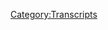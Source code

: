 {{Transcript
    | title         = [[678: July 29-30, 2003]]
    | caption       = [https://knowledgefight.libsyn.com/678-july-29-30-2003 Listen to this episode on Libsyn]
    | episodeNumber = [[678: July 29-30, 2003|678]]
    | length        = 01:53:47
}}

{{MessageBox
    | header     = Warning: Bot Generated Content
    | text       = This transcript was automatically generated by transcription software and likely contains many mistakes and misattributions. Please check the audio for definitive quotes, attribution, and context.
    | image      = N3yvass4myg91.webp
    | imagewidth = 50px
    | id         = warning
}}

{{TranscriptBlock
    | name      = Unknown Speaker
    | timestamp = 00:00:00.000
    | text      = N-N-N-N-N-N-N-Knowledge Fight
}}

{{TranscriptBlock
    | name      = Unknown Speaker
    | timestamp = 00:00:12.960
    | text      = Dan and Jordan, I am sweating.
}}

{{TranscriptBlock
    | name      = Unknown Speaker
    | timestamp = 00:00:19.600
    | text      = Knowledgefight.com, it's time to pray.
}}

{{TranscriptBlock
    | name      = Unknown Speaker
    | timestamp = 00:00:21.399
    | text      = I have great respect for knowledgefight.
}}

{{TranscriptBlock
    | name      = Unknown Speaker
    | timestamp = 00:00:23.920
    | text      = Knowledgefight.
}}

{{TranscriptBlock
    | name      = Unknown Speaker
    | timestamp = 00:00:24.920
    | text      = I'm sick of them posing as if they're the good guys saying we are the bad guys.
}}

{{TranscriptBlock
    | name      = Unknown Speaker
    | timestamp = 00:00:29.359
    | text      = It's time to fight knowledgefight. modification.
}}

{{TranscriptBlock
    | name      = Unknown Speaker
    | timestamp = 00:00:34.719
    | text      = That's right.
}}

{{TranscriptBlock
    | name      = Unknown Speaker
    | timestamp = 00:00:37.740
    | text      = It's time to fight knowledgefight.com.
}}

{{TranscriptBlock
    | name      = Unknown Speaker
    | timestamp = 00:00:47.179
    | text      = Andy in Kansas, you're on the air, thanks for holding us.
}}

{{TranscriptBlock
    | name      = Unknown Speaker
    | timestamp = 00:00:49.500
    | text      = Hello Alex, I'm a system caller, I'm a huge fan.
}}

{{TranscriptBlock
    | name      = Unknown Speaker
    | timestamp = 00:00:51.820
    | text      = I love your work.
}}

{{TranscriptBlock
    | name      = Unknown Speaker
    | timestamp = 00:00:53.020
    | text      = Knowledge Fight.
}}

{{TranscriptBlock
    | name      = Unknown Speaker
    | timestamp = 00:00:54.020
    | text      = No, no, no, no, no, no, no, no, no, no.
}}

{{TranscriptBlock
    | name      = Unknown Speaker
    | timestamp = 00:00:55.740
    | text      = Knowledgefight.com.
}}

{{TranscriptBlock
    | name      = Unknown Speaker
    | timestamp = 00:00:58.539
    | text      = I love you.
}}

{{TranscriptBlock
    | name      = Unknown Speaker
    | timestamp = 00:00:59.380
    | text      = Hey everybody, welcome back to Knowledge Fight.
}}

{{TranscriptBlock
    | name      = Unknown Speaker
    | timestamp = 00:01:01.020
    | text      = I'm Dan.
}}

{{TranscriptBlock
    | name      = Unknown Speaker
    | timestamp = 00:01:01.859
    | text      = I'm Jordan.
}}

{{TranscriptBlock
    | name      = Unknown Speaker
    | timestamp = 00:01:02.700
    | text      = We're couple dudes, like to sit around,
}}

{{TranscriptBlock
    | name      = Unknown Speaker
    | timestamp = 00:01:03.539
    | text      = worship at the altar of Selene
}}

{{TranscriptBlock
    | name      = Unknown Speaker
    | timestamp = 00:01:04.739
    | text      = and talk a little bit about Alex Jones.
}}

{{TranscriptBlock
    | name      = Unknown Speaker
    | timestamp = 00:01:06.980
    | text      = Oh indeed we are, Dan.
}}

{{TranscriptBlock
    | name      = Unknown Speaker
    | timestamp = 00:01:08.140
    | text      = Jordan.
}}

{{TranscriptBlock
    | name      = Unknown Speaker
    | timestamp = 00:01:08.980
    | text      = Dan.
}}

{{TranscriptBlock
    | name      = Unknown Speaker
    | timestamp = 00:01:09.799
    | text      = Jordan.
}}

{{TranscriptBlock
    | name      = Unknown Speaker
    | timestamp = 00:01:10.640
    | text      = Quick question for you.
}}

{{TranscriptBlock
    | name      = Unknown Speaker
    | timestamp = 00:01:11.459
    | text      = What's your bright spot today?
}}

{{TranscriptBlock
    | name      = Unknown Speaker
    | timestamp = 00:01:12.299
    | text      = My bright spot today, Jordan, is
}}

{{TranscriptBlock
    | name      = Unknown Speaker
    | timestamp = 00:01:13.540
    | text      = I recently had to get something delivered
}}

{{TranscriptBlock
    | name      = Unknown Speaker
    | timestamp = 00:01:16.659
    | text      = by GoPuff.
}}

{{TranscriptBlock
    | name      = Unknown Speaker
    | timestamp = 00:01:17.819
    | text      = Okay.
}}

{{TranscriptBlock
    | name      = Unknown Speaker
    | timestamp = 00:01:18.659
    | text      = I've never used them before.
}}

{{TranscriptBlock
    | name      = Unknown Speaker
    | timestamp = 00:01:19.780
    | text      = I've never heard of what you're saying.
}}

{{TranscriptBlock
    | name      = Unknown Speaker
    | timestamp = 00:01:21.099
    | text      = It's like a delivery thing, they have a warehouse
}}

{{TranscriptBlock
    | name      = Unknown Speaker
    | timestamp = 00:01:23.739
    | text      = and they have like all kinds of like Sudafed
}}

{{TranscriptBlock
    | name      = Unknown Speaker
    | timestamp = 00:01:25.739
    | text      = or meds if you need them.
}}

{{TranscriptBlock
    | name      = Unknown Speaker
    | timestamp = 00:01:27.819
    | text      = Oh that's great.
}}

{{TranscriptBlock
    | name      = Unknown Speaker
    | timestamp = 00:01:28.659
    | text      = Things you could get at a convenience store
}}

{{TranscriptBlock
    | name      = Unknown Speaker
    | timestamp = 00:01:30.019
    | text      = but maybe an hour that you can't get them
}}

{{TranscriptBlock
    | name      = Unknown Speaker
    | timestamp = 00:01:33.099
    | text      = where you don't want to go.
}}

{{TranscriptBlock
    | name      = Unknown Speaker
    | timestamp = 00:01:34.120
    | text      = Fantastic.
}}

{{TranscriptBlock
    | name      = Unknown Speaker
    | timestamp = 00:01:34.959
    | text      = They also have booze.
}}

{{TranscriptBlock
    | name      = Unknown Speaker
    | timestamp = 00:01:35.799
    | text      = Love it.
}}

{{TranscriptBlock
    | name      = Unknown Speaker
    | timestamp = 00:01:36.620
    | text      = And some grocery items.
}}

{{TranscriptBlock
    | name      = Unknown Speaker
    | timestamp = 00:01:37.459
    | text      = I don't know, this isn't a plug.
}}

{{TranscriptBlock
    | name      = Unknown Speaker
    | timestamp = 00:01:39.420
    | text      = No, no, no, no, I'm not worried.
}}

{{TranscriptBlock
    | name      = Unknown Speaker
    | timestamp = 00:01:40.859
    | text      = I understand the concept now.
}}

{{TranscriptBlock
    | name      = Unknown Speaker
    | timestamp = 00:01:41.700
    | text      = I'm only setting this up because otherwise
}}

{{TranscriptBlock
    | name      = Unknown Speaker
    | timestamp = 00:01:44.099
    | text      = this will make no sense why this is a bright spot.
}}

{{TranscriptBlock
    | name      = Unknown Speaker
    | timestamp = 00:01:47.500
    | text      = Okay.
}}

{{TranscriptBlock
    | name      = Unknown Speaker
    | timestamp = 00:01:48.340
    | text      = So I needed to get this and I was looking over
}}

{{TranscriptBlock
    | name      = Unknown Speaker
    | timestamp = 00:01:50.379
    | text      = what they had in stock and available
}}

{{TranscriptBlock
    | name      = Unknown Speaker
    | timestamp = 00:01:53.819
    | text      = and I saw something and I was like,
}}

{{TranscriptBlock
    | name      = Unknown Speaker
    | timestamp = 00:01:54.980
    | text      = well this is the coolest thing I've ever seen
}}

{{TranscriptBlock
    | name      = Unknown Speaker
    | timestamp = 00:01:56.980
    | text      = and so I ordered bum, bum, bum, bum.
}}

{{TranscriptBlock
    | name      = Unknown Speaker
    | timestamp = 00:02:00.099
    | text      = Monster, Monster Mash cereal?
}}

{{TranscriptBlock
    | name      = Unknown Speaker
    | timestamp = 00:02:02.260
    | text      = Monster Mash cereal.
}}

{{TranscriptBlock
    | name      = Unknown Speaker
    | timestamp = 00:02:03.099
    | text      = Boo, Boo Berry.
}}

{{TranscriptBlock
    | name      = Unknown Speaker
    | timestamp = 00:02:04.260
    | text      = Yes.
}}

{{TranscriptBlock
    | name      = Unknown Speaker
    | timestamp = 00:02:05.459
    | text      = Frankenberry, Count Chocula, the mummy with the thing
}}

{{TranscriptBlock
    | name      = Unknown Speaker
    | timestamp = 00:02:09.699
    | text      = and then the werewolf, oh shit.
}}

{{TranscriptBlock
    | name      = Unknown Speaker
    | timestamp = 00:02:11.620
    | text      = It's all of the monster cereals.
}}

{{TranscriptBlock
    | name      = Unknown Speaker
    | timestamp = 00:02:14.099
    | text      = They have finally got together
}}

{{TranscriptBlock
    | name      = Unknown Speaker
    | timestamp = 00:02:15.900
    | text      = and they're jamming as a band.
}}

{{TranscriptBlock
    | name      = Unknown Speaker
    | timestamp = 00:02:17.699
    | text      = Oh my God, it's got the history.
}}

{{TranscriptBlock
    | name      = Unknown Speaker
    | timestamp = 00:02:19.020
    | text      = 71, Count Chocula and Frankenberry.
}}

{{TranscriptBlock
    | name      = Unknown Speaker
    | timestamp = 00:02:22.020
    | text      = 72, Boo Berry.
}}

{{TranscriptBlock
    | name      = Unknown Speaker
    | timestamp = 00:02:23.819
    | text      = 74, his name is Fruit Brute.
}}

{{TranscriptBlock
    | name      = Unknown Speaker
    | timestamp = 00:02:25.860
    | text      = Fruit Brute.
}}

{{TranscriptBlock
    | name      = Unknown Speaker
    | timestamp = 00:02:26.699
    | text      = Fruit Brute.
}}

{{TranscriptBlock
    | name      = Unknown Speaker
    | timestamp = 00:02:27.520
    | text      = Yummy Mummy.
}}

{{TranscriptBlock
    | name      = Unknown Speaker
    | timestamp = 00:02:28.360
    | text      = Then Yummy Mummy obviously.
}}

{{TranscriptBlock
    | name      = Unknown Speaker
    | timestamp = 00:02:29.599
    | text      = Of course, of course.
}}

{{TranscriptBlock
    | name      = Unknown Speaker
    | timestamp = 00:02:30.439
    | text      = And then of course in 2021, the monsters reunite to Mash.
}}

{{TranscriptBlock
    | name      = Unknown Speaker
    | timestamp = 00:02:34.219
    | text      = So we have three things that I think are important
}}

{{TranscriptBlock
    | name      = Unknown Speaker
    | timestamp = 00:02:36.419
    | text      = to bring up about this.
}}

{{TranscriptBlock
    | name      = Unknown Speaker
    | timestamp = 00:02:37.340
    | text      = The first is what month is it?
}}

{{TranscriptBlock
    | name      = Unknown Speaker
    | timestamp = 00:02:38.939
    | text      = This is a Halloween kind of thing.
}}

{{TranscriptBlock
    | name      = Unknown Speaker
    | timestamp = 00:02:43.780
    | text      = It is early May.
}}

{{TranscriptBlock
    | name      = Unknown Speaker
    | timestamp = 00:02:45.939
    | text      = Yeah.
}}

{{TranscriptBlock
    | name      = Unknown Speaker
    | timestamp = 00:02:46.780
    | text      = This is definitely not in season.
}}

{{TranscriptBlock
    | name      = Unknown Speaker
    | timestamp = 00:02:48.180
    | text      = Well.
}}

{{TranscriptBlock
    | name      = Unknown Speaker
    | timestamp = 00:02:49.000
    | text      = And you might notice also it's 50 years.
}}

{{TranscriptBlock
    | name      = Unknown Speaker
    | timestamp = 00:02:51.139
    | text      = It's the 50th anniversary.
}}

{{TranscriptBlock
    | name      = Unknown Speaker
    | timestamp = 00:02:52.259
    | text      = 50th anniversary.
}}

{{TranscriptBlock
    | name      = Unknown Speaker
    | timestamp = 00:02:53.099
    | text      = The monsters get together.
}}

{{TranscriptBlock
    | name      = Unknown Speaker
    | timestamp = 00:02:53.939
    | text      = And you notice you read over this 1971.
}}

{{TranscriptBlock
    | name      = Unknown Speaker
    | timestamp = 00:02:56.620
    | text      = Yes sir.
}}

{{TranscriptBlock
    | name      = Unknown Speaker
    | timestamp = 00:02:57.460
    | text      = This is from last Halloween.
}}

{{TranscriptBlock
    | name      = Unknown Speaker
    | timestamp = 00:02:58.300
    | text      = This is the last Halloween.
}}

{{TranscriptBlock
    | name      = Unknown Speaker
    | timestamp = 00:02:59.460
    | text      = This is quite shelved cereal.
}}

{{TranscriptBlock
    | name      = Unknown Speaker
    | timestamp = 00:03:02.819
    | text      = It's all of the older variety.
}}

{{TranscriptBlock
    | name      = Unknown Speaker
    | timestamp = 00:03:04.659
    | text      = Yeah, that's great.
}}

{{TranscriptBlock
    | name      = Unknown Speaker
    | timestamp = 00:03:06.139
    | text      = So I ate it and I found something really
}}

{{TranscriptBlock
    | name      = Unknown Speaker
    | timestamp = 00:03:10.060
    | text      = like telling about this.
}}

{{TranscriptBlock
    | name      = Unknown Speaker
    | timestamp = 00:03:11.979
    | text      = And that is like one of these things is not like the others.
}}

{{TranscriptBlock
    | name      = Unknown Speaker
    | timestamp = 00:03:15.419
    | text      = Okay.
}}

{{TranscriptBlock
    | name      = Unknown Speaker
    | timestamp = 00:03:16.259
    | text      = And it does not belong in there.
}}

{{TranscriptBlock
    | name      = Unknown Speaker
    | timestamp = 00:03:17.699
    | text      = I'm gonna go with Fruit Brute.
}}

{{TranscriptBlock
    | name      = Unknown Speaker
    | timestamp = 00:03:18.780
    | text      = No, count Chocula.
}}

{{TranscriptBlock
    | name      = Unknown Speaker
    | timestamp = 00:03:20.300
    | text      = Oh.
}}

{{TranscriptBlock
    | name      = Unknown Speaker
    | timestamp = 00:03:21.139
    | text      = All the rest of them are fruit-based cereals.
}}

{{TranscriptBlock
    | name      = Unknown Speaker
    | timestamp = 00:03:23.060
    | text      = But you can't just have fruit-based cereal.
}}

{{TranscriptBlock
    | name      = Unknown Speaker
    | timestamp = 00:03:25.840
    | text      = Yes you can.
}}

{{TranscriptBlock
    | name      = Unknown Speaker
    | timestamp = 00:03:26.680
    | text      = You need to have the chocolate element in there.
}}

{{TranscriptBlock
    | name      = Unknown Speaker
    | timestamp = 00:03:28.099
    | text      = I challenge you to eat this cereal
}}

{{TranscriptBlock
    | name      = Unknown Speaker
    | timestamp = 00:03:29.900
    | text      = and tell me that afterwards.
}}

{{TranscriptBlock
    | name      = Unknown Speaker
    | timestamp = 00:03:30.740
    | text      = I don't want to.
}}

{{TranscriptBlock
    | name      = Unknown Speaker
    | timestamp = 00:03:31.580
    | text      = That sounds disgusting.
}}

{{TranscriptBlock
    | name      = Unknown Speaker
    | timestamp = 00:03:32.400
    | text      = No.
}}

{{TranscriptBlock
    | name      = Unknown Speaker
    | timestamp = 00:03:33.240
    | text      = I wouldn't want Chocula in there.
}}

{{TranscriptBlock
    | name      = Unknown Speaker
    | timestamp = 00:03:34.419
    | text      = I love a chocolate covered strawberry or something.
}}

{{TranscriptBlock
    | name      = Unknown Speaker
    | timestamp = 00:03:37.099
    | text      = Sure.
}}

{{TranscriptBlock
    | name      = Unknown Speaker
    | timestamp = 00:03:37.939
    | text      = It does not work in this cereal form.
}}

{{TranscriptBlock
    | name      = Unknown Speaker
    | timestamp = 00:03:40.500
    | text      = So count Chocula.
}}

{{TranscriptBlock
    | name      = Unknown Speaker
    | timestamp = 00:03:42.139
    | text      = Go fuck yourself.
}}

{{TranscriptBlock
    | name      = Unknown Speaker
    | timestamp = 00:03:42.979
    | text      = Go solo.
}}

{{TranscriptBlock
    | name      = Unknown Speaker
    | timestamp = 00:03:43.819
    | text      = You don't need to be in the band.
}}

{{TranscriptBlock
    | name      = Unknown Speaker
    | timestamp = 00:03:45.979
    | text      = Vampires don't really team up with people either.
}}

{{TranscriptBlock
    | name      = Unknown Speaker
    | timestamp = 00:03:47.860
    | text      = No, they're pretty.
}}

{{TranscriptBlock
    | name      = Unknown Speaker
    | timestamp = 00:03:49.259
    | text      = Solo.
}}

{{TranscriptBlock
    | name      = Unknown Speaker
    | timestamp = 00:03:50.099
    | text      = Solo hunters.
}}

{{TranscriptBlock
    | name      = Unknown Speaker
    | timestamp = 00:03:50.939
    | text      = Independent creatures, the vampires.
}}

{{TranscriptBlock
    | name      = Unknown Speaker
    | timestamp = 00:03:53.180
    | text      = Except for Renfields, as we've learned from Alex.
}}

{{TranscriptBlock
    | name      = Unknown Speaker
    | timestamp = 00:03:55.860
    | text      = Renfields, well yeah, but Renfields are disposable.
}}

{{TranscriptBlock
    | name      = Unknown Speaker
    | timestamp = 00:03:58.400
    | text      = True, true.
}}

{{TranscriptBlock
    | name      = Unknown Speaker
    | timestamp = 00:03:59.500
    | text      = So what's your bright spot?
}}

{{TranscriptBlock
    | name      = Unknown Speaker
    | timestamp = 00:04:01.379
    | text      = My bright spot is, Dan, you know that I love the tennises.
}}

{{TranscriptBlock
    | name      = Unknown Speaker
    | timestamp = 00:04:06.219
    | text      = True.
}}

{{TranscriptBlock
    | name      = Unknown Speaker
    | timestamp = 00:04:07.060
    | text      = Love the Rafas.
}}

{{TranscriptBlock
    | name      = Unknown Speaker
    | timestamp = 00:04:08.000
    | text      = Right.
}}

{{TranscriptBlock
    | name      = Unknown Speaker
    | timestamp = 00:04:08.840
    | text      = My favorite player, obviously.
}}

{{TranscriptBlock
    | name      = Unknown Speaker
    | timestamp = 00:04:09.939
    | text      = You like that guy who was really into
}}

{{TranscriptBlock
    | name      = Unknown Speaker
    | timestamp = 00:04:12.460
    | text      = being anti-vaxxed in Australia?
}}

{{TranscriptBlock
    | name      = Unknown Speaker
    | timestamp = 00:04:14.180
    | text      = No, I don't.
}}

{{TranscriptBlock
    | name      = Unknown Speaker
    | timestamp = 00:04:15.139
    | text      = I don't like Djokovic.
}}

{{TranscriptBlock
    | name      = Unknown Speaker
    | timestamp = 00:04:16.620
    | text      = And what's cool is that over the past three days,
}}

{{TranscriptBlock
    | name      = Unknown Speaker
    | timestamp = 00:04:20.939
    | text      = a 19 year old kid did something that hasn't been done
}}

{{TranscriptBlock
    | name      = Unknown Speaker
    | timestamp = 00:04:24.360
    | text      = for like 20 years.
}}

{{TranscriptBlock
    | name      = Unknown Speaker
    | timestamp = 00:04:26.540
    | text      = What's that?
}}

{{TranscriptBlock
    | name      = Unknown Speaker
    | timestamp = 00:04:27.360
    | text      = He beat Rafa, Djokovic, and then Zverev.
}}

{{TranscriptBlock
    | name      = Unknown Speaker
    | timestamp = 00:04:31.899
    | text      = Back to back to back.
}}

{{TranscriptBlock
    | name      = Unknown Speaker
    | timestamp = 00:04:33.180
    | text      = He beat Zverev?
}}

{{TranscriptBlock
    | name      = Unknown Speaker
    | timestamp = 00:04:34.540
    | text      = I mean, that one wasn't exciting.
}}

{{TranscriptBlock
    | name      = Unknown Speaker
    | timestamp = 00:04:36.300
    | text      = That's not even a name I know.
}}

{{TranscriptBlock
    | name      = Unknown Speaker
    | timestamp = 00:04:37.459
    | text      = Exactly.
}}

{{TranscriptBlock
    | name      = Unknown Speaker
    | timestamp = 00:04:38.300
    | text      = You talk about tennis a lot.
}}

{{TranscriptBlock
    | name      = Unknown Speaker
    | timestamp = 00:04:39.120
    | text      = I don't even know that name.
}}

{{TranscriptBlock
    | name      = Unknown Speaker
    | timestamp = 00:04:39.959
    | text      = Yeah, yeah, he sucks.
}}

{{TranscriptBlock
    | name      = Unknown Speaker
    | timestamp = 00:04:40.959
    | text      = Okay.
}}

{{TranscriptBlock
    | name      = Unknown Speaker
    | timestamp = 00:04:42.259
    | text      = I mean, he's in the top 10, but he sucks.
}}

{{TranscriptBlock
    | name      = Unknown Speaker
    | timestamp = 00:04:44.180
    | text      = Compared to your boy.
}}

{{TranscriptBlock
    | name      = Unknown Speaker
    | timestamp = 00:04:45.019
    | text      = Well, no, I mean, he's just soft.
}}

{{TranscriptBlock
    | name      = Unknown Speaker
    | timestamp = 00:04:47.100
    | text      = He's weak, he's callow, he's soft.
}}

{{TranscriptBlock
    | name      = Unknown Speaker
    | timestamp = 00:04:49.319
    | text      = Wow.
}}

{{TranscriptBlock
    | name      = Unknown Speaker
    | timestamp = 00:04:50.160
    | text      = But this 19 year old kid, Spanish kid from Spain,
}}

{{TranscriptBlock
    | name      = Unknown Speaker
    | timestamp = 00:04:54.639
    | text      = looked up to Rafa his entire life since before he...
}}

{{TranscriptBlock
    | name      = Unknown Speaker
    | timestamp = 00:04:59.540
    | text      = Rafa won a major when this kid was two years old.
}}

{{TranscriptBlock
    | name      = Unknown Speaker
    | timestamp = 00:05:03.660
    | text      = Right, right.
}}

{{TranscriptBlock
    | name      = Unknown Speaker
    | timestamp = 00:05:04.500
    | text      = All right, so he beats him.
}}

{{TranscriptBlock
    | name      = Unknown Speaker
    | timestamp = 00:05:07.420
    | text      = Now Rafa's injured.
}}

{{TranscriptBlock
    | name      = Unknown Speaker
    | timestamp = 00:05:09.100
    | text      = He's coming off a bad injury.
}}

{{TranscriptBlock
    | name      = Unknown Speaker
    | timestamp = 00:05:10.779
    | text      = He's got a terrible foot injury because he's Rafa
}}

{{TranscriptBlock
    | name      = Unknown Speaker
    | timestamp = 00:05:13.300
    | text      = and that's just how he does things.
}}

{{TranscriptBlock
    | name      = Unknown Speaker
    | timestamp = 00:05:15.420
    | text      = So then he comes back and he plays Djokovic the next day.
}}

{{TranscriptBlock
    | name      = Unknown Speaker
    | timestamp = 00:05:18.860
    | text      = Three sets, three and a half hours, man.
}}

{{TranscriptBlock
    | name      = Unknown Speaker
    | timestamp = 00:05:22.540
    | text      = This was some of the best tennis anybody's ever played.
}}

{{TranscriptBlock
    | name      = Unknown Speaker
    | timestamp = 00:05:25.259
    | text      = This kid's 19 years old.
}}

{{TranscriptBlock
    | name      = Unknown Speaker
    | timestamp = 00:05:26.899
    | text      = And you know what I was thinking, Dan?
}}

{{TranscriptBlock
    | name      = Unknown Speaker
    | timestamp = 00:05:28.220
    | text      = What's that?
}}

{{TranscriptBlock
    | name      = Unknown Speaker
    | timestamp = 00:05:29.060
    | text      = My entire adult life, I've had a Spanish Adonis
}}

{{TranscriptBlock
    | name      = Unknown Speaker
    | timestamp = 00:05:31.540
    | text      = to look up to and Rafa's gonna retire soon.
}}

{{TranscriptBlock
    | name      = Unknown Speaker
    | timestamp = 00:05:34.579
    | text      = Wow.
}}

{{TranscriptBlock
    | name      = Unknown Speaker
    | timestamp = 00:05:35.399
    | text      = But guess what?
}}

{{TranscriptBlock
    | name      = Unknown Speaker
    | timestamp = 00:05:36.240
    | text      = The chain remains unbroken, my friend.
}}

{{TranscriptBlock
    | name      = Unknown Speaker
    | timestamp = 00:05:37.819
    | text      = As God closes the door, he opens a window.
}}

{{TranscriptBlock
    | name      = Unknown Speaker
    | timestamp = 00:05:40.259
    | text      = You know, that's another Spanish Adonis window.
}}

{{TranscriptBlock
    | name      = Unknown Speaker
    | timestamp = 00:05:41.620
    | text      = Yeah.
}}

{{TranscriptBlock
    | name      = Unknown Speaker
    | timestamp = 00:05:42.540
    | text      = Well, congratulations, I'm glad you have that
}}

{{TranscriptBlock
    | name      = Unknown Speaker
    | timestamp = 00:05:44.060
    | text      = to look forward to for the next 20 years.
}}

{{TranscriptBlock
    | name      = Unknown Speaker
    | timestamp = 00:05:45.579
    | text      = Oh, man.
}}

{{TranscriptBlock
    | name      = Unknown Speaker
    | timestamp = 00:05:46.420
    | text      = The potential of this guy.
}}

{{TranscriptBlock
    | name      = Unknown Speaker
    | timestamp = 00:05:47.339
    | text      = It will be, it's amazing.
}}

{{TranscriptBlock
    | name      = Unknown Speaker
    | timestamp = 00:05:49.860
    | text      = The kid's amazing.
}}

{{TranscriptBlock
    | name      = Unknown Speaker
    | timestamp = 00:05:50.800
    | text      = That's great.
}}

{{TranscriptBlock
    | name      = Unknown Speaker
    | timestamp = 00:05:51.639
    | text      = I will note that for my bright spot, I had a prop.
}}

{{TranscriptBlock
    | name      = Unknown Speaker
    | timestamp = 00:05:54.819
    | text      = You did, you did.
}}

{{TranscriptBlock
    | name      = Unknown Speaker
    | timestamp = 00:05:56.120
    | text      = Well, I mean, I could have hit you with a tennis ball,
}}

{{TranscriptBlock
    | name      = Unknown Speaker
    | timestamp = 00:05:58.740
    | text      = but I don't think you would have.
}}

{{TranscriptBlock
    | name      = Unknown Speaker
    | timestamp = 00:05:59.579
    | text      = Come on.
}}

{{TranscriptBlock
    | name      = Unknown Speaker
    | timestamp = 00:06:00.420
    | text      = Hit me with a racket next time.
}}

{{TranscriptBlock
    | name      = Unknown Speaker
    | timestamp = 00:06:01.259
    | text      = Hit you with a racket?
}}

{{TranscriptBlock
    | name      = Unknown Speaker
    | timestamp = 00:06:02.100
    | text      = Yeah.
}}

{{TranscriptBlock
    | name      = Unknown Speaker
    | timestamp = 00:06:02.920
    | text      = I assumed you wanted a guitar.
}}

{{TranscriptBlock
    | name      = Unknown Speaker
    | timestamp = 00:06:04.220
    | text      = Nope.
}}

{{TranscriptBlock
    | name      = Unknown Speaker
    | timestamp = 00:06:05.060
    | text      = So, Jordan, today we have an episode to go over
}}

{{TranscriptBlock
    | name      = Unknown Speaker
    | timestamp = 00:06:06.759
    | text      = and I think that maybe one of the more notable things
}}

{{TranscriptBlock
    | name      = Unknown Speaker
    | timestamp = 00:06:10.860
    | text      = that's come out in Info Wars World in the past,
}}

{{TranscriptBlock
    | name      = Unknown Speaker
    | timestamp = 00:06:13.459
    | text      = since we've had an episode, is the little bit of audio
}}

{{TranscriptBlock
    | name      = Unknown Speaker
    | timestamp = 00:06:16.699
    | text      = of Paul Joseph Watson being a real racist fuck.
}}

{{TranscriptBlock
    | name      = Unknown Speaker
    | timestamp = 00:06:19.779
    | text      = I heard that he might be a racist.
}}

{{TranscriptBlock
    | name      = Unknown Speaker
    | timestamp = 00:06:22.339
    | text      = Uh-huh.
}}

{{TranscriptBlock
    | name      = Unknown Speaker
    | timestamp = 00:06:23.500
    | text      = And, you know what, I don't care.
}}

{{TranscriptBlock
    | name      = Unknown Speaker
    | timestamp = 00:06:26.279
    | text      = And it's not because I don't care,
}}

{{TranscriptBlock
    | name      = Unknown Speaker
    | timestamp = 00:06:27.579
    | text      = it's because this is only him saying the things
}}

{{TranscriptBlock
    | name      = Unknown Speaker
    | timestamp = 00:06:30.019
    | text      = that we've already known he's been expressing.
}}

{{TranscriptBlock
    | name      = Unknown Speaker
    | timestamp = 00:06:32.060
    | text      = Yeah.
}}

{{TranscriptBlock
    | name      = Unknown Speaker
    | timestamp = 00:06:32.899
    | text      = Pretty much his entire career and through Info Wars.
}}

{{TranscriptBlock
    | name      = Unknown Speaker
    | timestamp = 00:06:35.339
    | text      = Yeah.
}}

{{TranscriptBlock
    | name      = Unknown Speaker
    | timestamp = 00:06:36.180
    | text      = So, we're not gonna cover that at all.
}}

{{TranscriptBlock
    | name      = Unknown Speaker
    | timestamp = 00:06:37.819
    | text      = Nope.
}}

{{TranscriptBlock
    | name      = Unknown Speaker
    | timestamp = 00:06:38.639
    | text      = And actually, it has led me to descend to the past.
}}

{{TranscriptBlock
    | name      = Unknown Speaker
    | timestamp = 00:06:41.300
    | text      = Smart move.
}}

{{TranscriptBlock
    | name      = Unknown Speaker
    | timestamp = 00:06:42.339
    | text      = I need a break from Alex's present day bullshit.
}}

{{TranscriptBlock
    | name      = Unknown Speaker
    | timestamp = 00:06:44.740
    | text      = I need a break from the present day period.
}}

{{TranscriptBlock
    | name      = Unknown Speaker
    | timestamp = 00:06:46.300
    | text      = Yeah, so we're going back to 2003
}}

{{TranscriptBlock
    | name      = Unknown Speaker
    | timestamp = 00:06:48.639
    | text      = and we're gonna be talking about July 29th and 30th,
}}

{{TranscriptBlock
    | name      = Unknown Speaker
    | timestamp = 00:06:52.100
    | text      = back in 2003.
}}

{{TranscriptBlock
    | name      = Unknown Speaker
    | timestamp = 00:06:54.279
    | text      = All right.
}}

{{TranscriptBlock
    | name      = Unknown Speaker
    | timestamp = 00:06:55.120
    | text      = Very interesting stretch of time.
}}

{{TranscriptBlock
    | name      = Unknown Speaker
    | timestamp = 00:06:56.339
    | text      = I think we find some wacky characters
}}

{{TranscriptBlock
    | name      = Unknown Speaker
    | timestamp = 00:06:59.139
    | text      = and some silly nonsense.
}}

{{TranscriptBlock
    | name      = Unknown Speaker
    | timestamp = 00:07:01.339
    | text      = But before we get to that though, Jordan,
}}

{{TranscriptBlock
    | name      = Unknown Speaker
    | timestamp = 00:07:03.079
    | text      = let's take a little moment to say hello to some new wonks.
}}

{{TranscriptBlock
    | name      = Unknown Speaker
    | timestamp = 00:07:06.420
    | text      = So first, congratulations Joe and Michaela
}}

{{TranscriptBlock
    | name      = Unknown Speaker
    | timestamp = 00:07:08.740
    | text      = on your dreamy, creamy wedding.
}}

{{TranscriptBlock
    | name      = Unknown Speaker
    | timestamp = 00:07:10.420
    | text      = Thank you so much.
}}

{{TranscriptBlock
    | name      = Unknown Speaker
    | timestamp = 00:07:11.259
    | text      = You are now a policy wonk.
}}

{{TranscriptBlock
    | name      = Unknown Speaker
    | timestamp = 00:07:12.379
    | text      = I'm a policy wonk.
}}

{{TranscriptBlock
    | name      = Unknown Speaker
    | timestamp = 00:07:13.339
    | text      = Congratulations and thank you.
}}

{{TranscriptBlock
    | name      = Unknown Speaker
    | timestamp = 00:07:14.699
    | text      = Thank you.
}}

{{TranscriptBlock
    | name      = Unknown Speaker
    | timestamp = 00:07:15.540
    | text      = Next, Nikki in California, you're on the air.
}}

{{TranscriptBlock
    | name      = Unknown Speaker
    | timestamp = 00:07:17.180
    | text      = Thanks for holding.
}}

{{TranscriptBlock
    | name      = Unknown Speaker
    | timestamp = 00:07:18.000
    | text      = Hello, Eric.
}}

{{TranscriptBlock
    | name      = Unknown Speaker
    | timestamp = 00:07:18.600
    | text      = I'm a first time caller.
}}

{{TranscriptBlock
    | name      = Unknown Speaker
    | timestamp = 00:07:19.600
    | text      = I'm a huge fan.
}}

{{TranscriptBlock
    | name      = Unknown Speaker
    | timestamp = 00:07:20.300
    | text      = I love your work.
}}

{{TranscriptBlock
    | name      = Unknown Speaker
    | timestamp = 00:07:21.019
    | text      = I love you.
}}

{{TranscriptBlock
    | name      = Unknown Speaker
    | timestamp = 00:07:21.579
    | text      = Thank you so much.
}}

{{TranscriptBlock
    | name      = Unknown Speaker
    | timestamp = 00:07:22.180
    | text      = You are now a policy wonk.
}}

{{TranscriptBlock
    | name      = Unknown Speaker
    | timestamp = 00:07:23.540
    | text      = I'm a policy wonk.
}}

{{TranscriptBlock
    | name      = Unknown Speaker
    | timestamp = 00:07:24.420
    | text      = Thank you so much.
}}

{{TranscriptBlock
    | name      = Unknown Speaker
    | timestamp = 00:07:25.180
    | text      = Next, Kobal, Killer Girl, thank you so much.
}}

{{TranscriptBlock
    | name      = Unknown Speaker
    | timestamp = 00:07:27.819
    | text      = You are now a policy wonk.
}}

{{TranscriptBlock
    | name      = Unknown Speaker
    | timestamp = 00:07:29.259
    | text      = I'm a policy wonk.
}}

{{TranscriptBlock
    | name      = Unknown Speaker
    | timestamp = 00:07:30.300
    | text      = Thank you very much.
}}

{{TranscriptBlock
    | name      = Unknown Speaker
    | timestamp = 00:07:31.560
    | text      = Thank you.
}}

{{TranscriptBlock
    | name      = Unknown Speaker
    | timestamp = 00:07:32.240
    | text      = Next, Fuck the Beer and Your Horses You Rode In On,
}}

{{TranscriptBlock
    | name      = Unknown Speaker
    | timestamp = 00:07:35.220
    | text      = thank you so much.
}}

{{TranscriptBlock
    | name      = Unknown Speaker
    | timestamp = 00:07:36.019
    | text      = You are now a policy wonk.
}}

{{TranscriptBlock
    | name      = Unknown Speaker
    | timestamp = 00:07:37.300
    | text      = I'm a policy wonk.
}}

{{TranscriptBlock
    | name      = Unknown Speaker
    | timestamp = 00:07:38.379
    | text      = Thank you very much.
}}

{{TranscriptBlock
    | name      = Unknown Speaker
    | timestamp = 00:07:39.600
    | text      = Next, Brian Stelter from The Future
}}

{{TranscriptBlock
    | name      = Unknown Speaker
    | timestamp = 00:07:41.459
    | text      = sent back to stop Alex before it's too late.
}}

{{TranscriptBlock
    | name      = Unknown Speaker
    | timestamp = 00:07:43.500
    | text      = Thank you so much.
}}

{{TranscriptBlock
    | name      = Unknown Speaker
    | timestamp = 00:07:44.300
    | text      = You are now a policy wonk.
}}

{{TranscriptBlock
    | name      = Unknown Speaker
    | timestamp = 00:07:45.339
    | text      = I'm a policy wonk.
}}

{{TranscriptBlock
    | name      = Unknown Speaker
    | timestamp = 00:07:46.379
    | text      = I'd watch that movie.
}}

{{TranscriptBlock
    | name      = Unknown Speaker
    | timestamp = 00:07:47.339
    | text      = Thank you. I think it would be pretty good. And it would be predictive program. It would be very predictive. Next one dreamy creamy summer
}}

{{TranscriptBlock
    | name      = Unknown Speaker
    | timestamp = 00:07:53.360
    | text      = Thank you so much. You are now a policy wonk. I'm a policy wonk. Thank you very much. Thank you. And finally
}}

{{TranscriptBlock
    | name      = Unknown Speaker
    | timestamp = 00:07:58.939
    | text      = at
}}

{{TranscriptBlock
    | name      = Unknown Speaker
    | timestamp = 00:07:59.879
    | text      = Duncan for SC on Twitter is a fella Daniel Duncan's running for the house. Okay. In South Carolina. All right
}}

{{TranscriptBlock
    | name      = Unknown Speaker
    | timestamp = 00:08:07.920
    | text      = I don't know enough to endorse political candidates. We don't endorse political candidates. But I looked at his ballot
}}

{{TranscriptBlock
    | name      = Unknown Speaker
    | timestamp = 00:08:13.180
    | text      = Pedia page and it seems like he has some good answers to the question seems like he has some
}}

{{TranscriptBlock
    | name      = Unknown Speaker
    | timestamp = 00:08:18.459
    | text      = So if you're in South Carolina, check him out and see if he's a candidate you'd be interested in. Thank you so much
}}

{{TranscriptBlock
    | name      = Unknown Speaker
    | timestamp = 00:08:24.060
    | text      = Daniel Duncan, you're now policy wonk. I'm a policy wonk. Thank you very much. So Jordan we start off. Yes, sir
}}

{{TranscriptBlock
    | name      = Unknown Speaker
    | timestamp = 00:08:31.300
    | text      = July 29th
}}

{{TranscriptBlock
    | name      = Unknown Speaker
    | timestamp = 00:08:32.980
    | text      = 2003
}}

{{TranscriptBlock
    | name      = Unknown Speaker
    | timestamp = 00:08:34.539
    | text      = Wednesday to be it might be I don't know
}}

{{TranscriptBlock
    | name      = Unknown Speaker
    | timestamp = 00:08:39.779
    | text      = the calendar
}}

{{TranscriptBlock
    | name      = Unknown Speaker
    | timestamp = 00:08:41.779
    | text      = But here's where we start off. Uh-huh. We have the founder of global research
}}

{{TranscriptBlock
    | name      = Unknown Speaker
    | timestamp = 00:08:47.820
    | text      = magazine
}}

{{TranscriptBlock
    | name      = Unknown Speaker
    | timestamp = 00:08:48.980
    | text      = He is a political science and history professor
}}

{{TranscriptBlock
    | name      = Unknown Speaker
    | timestamp = 00:08:53.940
    | text      = Michael Chasidosky joining us from Canada in the next hour
}}

{{TranscriptBlock
    | name      = Unknown Speaker
    | timestamp = 00:09:00.019
    | text      = Now a couple days ago. He wrote detailed
}}

{{TranscriptBlock
    | name      = Unknown Speaker
    | timestamp = 00:09:03.620
    | text      = Breakdown of the lies and the fraud and we don't know what lie is the big lie or what the truth is
}}

{{TranscriptBlock
    | name      = Unknown Speaker
    | timestamp = 00:09:10.620
    | text      = We just know we're being lied to
}}

{{TranscriptBlock
    | name      = Unknown Speaker
    | timestamp = 00:09:14.419
    | text      = Concerning of the Saddam sons the two brothers tweedle-dum and still think you're being lied to still
}}

{{TranscriptBlock
    | name      = Unknown Speaker
    | timestamp = 00:09:20.539
    | text      = Well, I believe we're living with their father in Belarus. I believe the Russian and Iranian newspapers before I believe the Pentagon
}}

{{TranscriptBlock
    | name      = Unknown Speaker
    | timestamp = 00:09:27.899
    | text      = I'm sorry. That's just the crack record
}}

{{TranscriptBlock
    | name      = Unknown Speaker
    | timestamp = 00:09:31.139
    | text      = At least on the issues that are embarrassing to the certain elements of the globalist camp. I do. Okay. Well, maybe that's a bad policy
}}

{{TranscriptBlock
    | name      = Unknown Speaker
    | timestamp = 00:09:38.860
    | text      = Yeah, so this is a fascinating guest to see pop up here in the past
}}

{{TranscriptBlock
    | name      = Unknown Speaker
    | timestamp = 00:09:43.019
    | text      = Because the first time that he's been on but it's not fascinating for the reasons that it might first appear
}}

{{TranscriptBlock
    | name      = Unknown Speaker
    | timestamp = 00:09:47.860
    | text      = The reason it's interesting to see Michael Chasidosky is because he's not someone who's still a regular on Alex's show
}}

{{TranscriptBlock
    | name      = Unknown Speaker
    | timestamp = 00:09:54.700
    | text      = but should be
}}

{{TranscriptBlock
    | name      = Unknown Speaker
    | timestamp = 00:09:56.980
    | text      = For a while Chasidosky made frequent appearances with Alex because in many ways he's an ideal guest
}}

{{TranscriptBlock
    | name      = Unknown Speaker
    | timestamp = 00:10:03.179
    | text      = beginning in 2001
}}

{{TranscriptBlock
    | name      = Unknown Speaker
    | timestamp = 00:10:04.899
    | text      = Chasidosky founded the Center for Research on globalization and from that point on has been responsible for one of the websites that disseminates a
}}

{{TranscriptBlock
    | name      = Unknown Speaker
    | timestamp = 00:10:12.259
    | text      = Gigantic portion of the anti globalization conspiracy content that's on the internet global research research dot CA
}}

{{TranscriptBlock
    | name      = Unknown Speaker
    | timestamp = 00:10:19.059
    | text      = Hmm, we'll get more into him when he shows up on the show
}}

{{TranscriptBlock
    | name      = Unknown Speaker
    | timestamp = 00:10:21.440
    | text      = But for now suffice it to say when I heard that this is the first time that him and Alex and Chasidosky
}}

{{TranscriptBlock
    | name      = Unknown Speaker
    | timestamp = 00:10:26.700
    | text      = Passes their pads crossed my ears perked up. Of course. I was kind of underwhelmed eventually, but it's well, it's
}}

{{TranscriptBlock
    | name      = Unknown Speaker
    | timestamp = 00:10:33.340
    | text      = This is the case in all Infowars origin stories kind of but it's notable as hell. Yes. This is a big
}}

{{TranscriptBlock
    | name      = Unknown Speaker
    | timestamp = 00:10:41.139
    | text      = like I guess maybe it's not a big deal, but it's
}}

{{TranscriptBlock
    | name      = Unknown Speaker
    | timestamp = 00:10:44.620
    | text      = Consequential in terms of like the paths that these two would end up going, you know
}}

{{TranscriptBlock
    | name      = Unknown Speaker
    | timestamp = 00:10:50.019
    | text      = Like with global research dot CA being like a gigantic
}}

{{TranscriptBlock
    | name      = Unknown Speaker
    | timestamp = 00:10:53.500
    | text      = Conspiracy. Yeah clearinghouse and then Alex being from
}}

{{TranscriptBlock
    | name      = Unknown Speaker
    | timestamp = 00:10:57.820
    | text      = 2003 onward becoming such a luminary of the conspiracy. Yeah
}}

{{TranscriptBlock
    | name      = Unknown Speaker
    | timestamp = 00:11:03.860
    | text      = The the overlap of their influences no word is yeah, it's huge. It's historical
}}

{{TranscriptBlock
    | name      = Unknown Speaker
    | timestamp = 00:11:09.259
    | text      = Uh, yeah, I wouldn't go that maybe only for us. Yeah, so look these these
}}

{{TranscriptBlock
    | name      = Unknown Speaker
    | timestamp = 00:11:14.860
    | text      = Saddam's kids
}}

{{TranscriptBlock
    | name      = Unknown Speaker
    | timestamp = 00:11:16.299
    | text      = Yes, they were shown
}}

{{TranscriptBlock
    | name      = Unknown Speaker
    | timestamp = 00:11:19.179
    | text      = With facial reconstruction who was done because they were obviously they were yes quite
}}

{{TranscriptBlock
    | name      = Unknown Speaker
    | timestamp = 00:11:24.259
    | text      = mutilated in the course of the u.s. Actions in
}}

{{TranscriptBlock
    | name      = Unknown Speaker
    | timestamp = 00:11:29.159
    | text      = Killing them and so in order to make them look more
}}

{{TranscriptBlock
    | name      = Unknown Speaker
    | timestamp = 00:11:33.600
    | text      = Convincing right people right which I mean we can debate whether or not that was a great idea for for the people to do
}}

{{TranscriptBlock
    | name      = Unknown Speaker
    | timestamp = 00:11:40.000
    | text      = Right, they were given some
}}

{{TranscriptBlock
    | name      = Unknown Speaker
    | timestamp = 00:11:42.720
    | text      = You know reconstructive surgery and Alex believes that they look like
}}

{{TranscriptBlock
    | name      = Unknown Speaker
    | timestamp = 00:11:47.960
    | text      = Folks from a bad wax museum. Well, that's probably true though. But Alex is an expert on these matters
}}

{{TranscriptBlock
    | name      = Unknown Speaker
    | timestamp = 00:11:54.080
    | text      = Oh, I did not know that here they are. It looks like something at the
}}

{{TranscriptBlock
    | name      = Unknown Speaker
    | timestamp = 00:11:59.080
    | text      = low-end
}}

{{TranscriptBlock
    | name      = Unknown Speaker
    | timestamp = 00:12:01.480
    | text      = Wax museum because my parents would drag me all over the country what and on on on road trip
}}

{{TranscriptBlock
    | name      = Unknown Speaker
    | timestamp = 00:12:08.120
    | text      = Vacations like national lampoons and you'd be in a big city and go to the wax museum and be pretty nice
}}

{{TranscriptBlock
    | name      = Unknown Speaker
    | timestamp = 00:12:13.919
    | text      = but you know the little town that had the old wax museum and the wax figures didn't look very good and
}}

{{TranscriptBlock
    | name      = Unknown Speaker
    | timestamp = 00:12:20.000
    | text      = You know, maybe the nose was falling off of one. That's what these look like
}}

{{TranscriptBlock
    | name      = Unknown Speaker
    | timestamp = 00:12:25.519
    | text      = the bad wax museums I've been to
}}

{{TranscriptBlock
    | name      = Unknown Speaker
    | timestamp = 00:12:31.519
    | text      = So
}}

{{TranscriptBlock
    | name      = Unknown Speaker
    | timestamp = 00:12:33.600
    | text      = Alex is a noted scholar in the realm of relative quality of wax museum
}}

{{TranscriptBlock
    | name      = Unknown Speaker
    | timestamp = 00:12:39.320
    | text      = Did he just tell me that a lot of his childhood was spent driving around to different towns tasting their wax museums?
}}

{{TranscriptBlock
    | name      = Unknown Speaker
    | timestamp = 00:12:45.600
    | text      = Well, metaphorically tasting. Yes, metaphorically tasting. Yes, of course
}}

{{TranscriptBlock
    | name      = Unknown Speaker
    | timestamp = 00:12:48.980
    | text      = Uh, yeah, I think so
}}

{{TranscriptBlock
    | name      = Unknown Speaker
    | timestamp = 00:12:51.299
    | text      = When I was younger, I went we did a lot of road trip vacations. Well sure
}}

{{TranscriptBlock
    | name      = Unknown Speaker
    | timestamp = 00:12:55.419
    | text      = We would drive to California to see our family every summer, of course, and we lived in Missouri
}}

{{TranscriptBlock
    | name      = Unknown Speaker
    | timestamp = 00:13:00.600
    | text      = So is Missouri to California and one such very long. Oh, yeah, and we'd camp every night
}}

{{TranscriptBlock
    | name      = Unknown Speaker
    | timestamp = 00:13:05.940
    | text      = So we take make a meal out of the trip and totally you know, you'd go like one year
}}

{{TranscriptBlock
    | name      = Unknown Speaker
    | timestamp = 00:13:10.500
    | text      = You'd maybe take a straight shot through the middle right and then it's boring to do again
}}

{{TranscriptBlock
    | name      = Unknown Speaker
    | timestamp = 00:13:15.100
    | text      = You can't do it. So you take different paths. Yeah, we stopped at some bullshit stuff like wall drug
}}

{{TranscriptBlock
    | name      = Unknown Speaker
    | timestamp = 00:13:20.500
    | text      = There's a cavern somewhere everywhere every time you drive somewhere west sooner or later
}}

{{TranscriptBlock
    | name      = Unknown Speaker
    | timestamp = 00:13:25.659
    | text      = There's gonna be sign that's like caverns and you just go to yeah the world's largest pecan. That's where you go
}}

{{TranscriptBlock
    | name      = Unknown Speaker
    | timestamp = 00:13:31.000
    | text      = Yeah, you have to yeah, it's America
}}

{{TranscriptBlock
    | name      = Unknown Speaker
    | timestamp = 00:13:33.500
    | text      = But yeah, I don't I have my experience looking back on it is definitely not like hey, I know all about
}}

{{TranscriptBlock
    | name      = Unknown Speaker
    | timestamp = 00:13:41.580
    | text      = wax museum or anything there's
}}

{{TranscriptBlock
    | name      = Unknown Speaker
    | timestamp = 00:13:43.580
    | text      = Maybe it's just the case that like Alex's parents were like deeply into wax museums. Yeah, that does sound like a
}}

{{TranscriptBlock
    | name      = Unknown Speaker
    | timestamp = 00:13:50.879
    | text      = Detail that should be shared if it is true if it cuz what there's no way look we've we've been on road trips
}}

{{TranscriptBlock
    | name      = Unknown Speaker
    | timestamp = 00:13:57.759
    | text      = Yeah, we're from the Midwest you road trip out here
}}

{{TranscriptBlock
    | name      = Unknown Speaker
    | timestamp = 00:14:00.639
    | text      = The idea of going to like any of those stopover things where world's largest bar and then being like, okay
}}

{{TranscriptBlock
    | name      = Unknown Speaker
    | timestamp = 00:14:07.740
    | text      = Well now we're going east so we got to find and compare the world's largest bar over there to the one from the wet
}}

{{TranscriptBlock
    | name      = Unknown Speaker
    | timestamp = 00:14:13.240
    | text      = No, I think you've seen him
}}

{{TranscriptBlock
    | name      = Unknown Speaker
    | timestamp = 00:14:14.500
    | text      = I think a more likely thing is that Alex went to one wax museum when he was a kid and now he's exaggerating that to
}}

{{TranscriptBlock
    | name      = Unknown Speaker
    | timestamp = 00:14:20.460
    | text      = Create an area of specialization probably but god. I also want him to be an expert on wax music. Yeah, me too
}}

{{TranscriptBlock
    | name      = Unknown Speaker
    | timestamp = 00:14:27.320
    | text      = Yeah, we're really overthinking we are a little bit
}}

{{TranscriptBlock
    | name      = Unknown Speaker
    | timestamp = 00:14:29.539
    | text      = So we get to in this next clip Alex is kind of introducing his main narrative that's gonna take over this episode
}}

{{TranscriptBlock
    | name      = Unknown Speaker
    | timestamp = 00:14:36.379
    | text      = But he's also really all over the place
}}

{{TranscriptBlock
    | name      = Unknown Speaker
    | timestamp = 00:14:38.500
    | text      = They have learned that if something is hidden in plain view now, and they just say it's normal
}}

{{TranscriptBlock
    | name      = Unknown Speaker
    | timestamp = 00:14:44.139
    | text      = That the general public doesn't have a moral base or compass
}}

{{TranscriptBlock
    | name      = Unknown Speaker
    | timestamp = 00:14:48.500
    | text      = And will accept it as good and wholesome. We have now entered Orwellian double-think
}}

{{TranscriptBlock
    | name      = Unknown Speaker
    | timestamp = 00:14:54.820
    | text      = War just now people can't even engage in critical thinking on average
}}

{{TranscriptBlock
    | name      = Unknown Speaker
    | timestamp = 00:14:59.299
    | text      = And so they announced that
}}

{{TranscriptBlock
    | name      = Unknown Speaker
    | timestamp = 00:15:01.519
    | text      = We're going to have a betting system
}}

{{TranscriptBlock
    | name      = Unknown Speaker
    | timestamp = 00:15:04.080
    | text      = A similar to the Chicago Mercantile exchange
}}

{{TranscriptBlock
    | name      = Unknown Speaker
    | timestamp = 00:15:11.039
    | text      = Run by the Pentagon and controlled and founded and the architecture constructed by DARPA
}}

{{TranscriptBlock
    | name      = Unknown Speaker
    | timestamp = 00:15:17.600
    | text      = The folks with the old saying I pyramid total information awareness network that want to watch you and your family
}}

{{TranscriptBlock
    | name      = Unknown Speaker
    | timestamp = 00:15:23.879
    | text      = Run by the convicted felon Admiral Boindexter
}}

{{TranscriptBlock
    | name      = Unknown Speaker
    | timestamp = 00:15:26.700
    | text      = I involved in you know, all the trafficking of goodies into the country and out of the country while the goodies
}}

{{TranscriptBlock
    | name      = Unknown Speaker
    | timestamp = 00:15:34.539
    | text      = But MTV promotes just a nice fellow
}}

{{TranscriptBlock
    | name      = Unknown Speaker
    | timestamp = 00:15:37.779
    | text      = What there's I was thinking about this this morning. There's no way
}}

{{TranscriptBlock
    | name      = Unknown Speaker
    | timestamp = 00:15:42.500
    | text      = To even try to describe this properly
}}

{{TranscriptBlock
    | name      = Unknown Speaker
    | timestamp = 00:15:46.299
    | text      = It's so horrible. He's just rambling all over the place. There's a batting market of some sort now
}}

{{TranscriptBlock
    | name      = Unknown Speaker
    | timestamp = 00:15:51.500
    | text      = You can't finish this fucking sentence. Yeah, so I'll just clarify what he's talking about. Thank you
}}

{{TranscriptBlock
    | name      = Unknown Speaker
    | timestamp = 00:15:55.220
    | text      = This is Alex reporting that the government is setting up a literal
}}

{{TranscriptBlock
    | name      = Unknown Speaker
    | timestamp = 00:15:58.620
    | text      = Casino style betting pool where these elites and defense contractors can gamble on coming wars and countries
}}

{{TranscriptBlock
    | name      = Unknown Speaker
    | timestamp = 00:16:04.659
    | text      = Collapsing that sounds great what he's describing is called PAM or the policy analysis market for intelligence
}}

{{TranscriptBlock
    | name      = Unknown Speaker
    | timestamp = 00:16:10.460
    | text      = And guess what? He's actually not far off from reality
}}

{{TranscriptBlock
    | name      = Unknown Speaker
    | timestamp = 00:16:14.419
    | text      = Naturally, there's some important caveats to make and one of the first and I think the most important is well expressed in a paper by
}}

{{TranscriptBlock
    | name      = Unknown Speaker
    | timestamp = 00:16:20.320
    | text      = Robert Looney in the journal strategic insight quote because DARPA is mandated to take on risky projects failures have occurred
}}

{{TranscriptBlock
    | name      = Unknown Speaker
    | timestamp = 00:16:28.799
    | text      = Sometimes the projects they embark on are a little bit wacky and this policy analysis market is one such example
}}

{{TranscriptBlock
    | name      = Unknown Speaker
    | timestamp = 00:16:34.399
    | text      = Sure to be clear
}}

{{TranscriptBlock
    | name      = Unknown Speaker
    | timestamp = 00:16:35.600
    | text      = This project was abandoned around the time of this episode of Alex's show and it never actually existed
}}

{{TranscriptBlock
    | name      = Unknown Speaker
    | timestamp = 00:16:41.559
    | text      = But the thinking behind it isn't actually as macabre and as evil as it might initially sound
}}

{{TranscriptBlock
    | name      = Unknown Speaker
    | timestamp = 00:16:46.080
    | text      = The basis for this idea was that for years futures markets have been used as a predictor of societal unrest and other sorts of
}}

{{TranscriptBlock
    | name      = Unknown Speaker
    | timestamp = 00:16:54.000
    | text      = Geopolitical issues again from this strategic insights article quote the use of petroleum
}}

{{TranscriptBlock
    | name      = Unknown Speaker
    | timestamp = 00:16:59.679
    | text      = futures contract prices is an example of the manner in which traders gauged the likely outcome of events such as the US naval response to
}}

{{TranscriptBlock
    | name      = Unknown Speaker
    | timestamp = 00:17:07.039
    | text      = Iraq's invasion of Kuwait in 1990 in a like manner the movement of petroleum futures prices in late March
}}

{{TranscriptBlock
    | name      = Unknown Speaker
    | timestamp = 00:17:14.079
    | text      = 2003 after the recent Iraq war began reflected the implications traders drew concerning the outcome of the conflict
}}

{{TranscriptBlock
    | name      = Unknown Speaker
    | timestamp = 00:17:22.039
    | text      = Falling rapidly in the first few days of the conflict but rising again after it became apparent
}}

{{TranscriptBlock
    | name      = Unknown Speaker
    | timestamp = 00:17:26.640
    | text      = The Iraqi regime would not fall in a matter of days
}}

{{TranscriptBlock
    | name      = Unknown Speaker
    | timestamp = 00:17:29.720
    | text      = The goal of this policy analysis market wasn't so much about allowing elites to gamble on geopolitical conflict
}}

{{TranscriptBlock
    | name      = Unknown Speaker
    | timestamp = 00:17:35.960
    | text      = Because in a roundabout way they already can and do it was about giving the US intelligence agencies market based ways to trade on
}}

{{TranscriptBlock
    | name      = Unknown Speaker
    | timestamp = 00:17:44.039
    | text      = different potential events
}}

{{TranscriptBlock
    | name      = Unknown Speaker
    | timestamp = 00:17:45.400
    | text      = Which it was theorized might provide signals that could be interpreted like is already done with sudden movements and commodity futures markets, right?
}}

{{TranscriptBlock
    | name      = Unknown Speaker
    | timestamp = 00:17:52.680
    | text      = So they were trying to create
}}

{{TranscriptBlock
    | name      = Unknown Speaker
    | timestamp = 00:17:56.279
    | text      = I guess
}}

{{TranscriptBlock
    | name      = Unknown Speaker
    | timestamp = 00:17:58.440
    | text      = Capitalism based virtual reality system whereby they can predict
}}

{{TranscriptBlock
    | name      = Unknown Speaker
    | timestamp = 00:18:02.440
    | text      = Using the data of who's buying and selling what whether or not they're gonna go to war well
}}

{{TranscriptBlock
    | name      = Unknown Speaker
    | timestamp = 00:18:08.519
    | text      = Sort of but not not exactly like not like whether or not they're gonna go to war
}}

{{TranscriptBlock
    | name      = Unknown Speaker
    | timestamp = 00:18:13.400
    | text      = like trying to predict potential coming
}}

{{TranscriptBlock
    | name      = Unknown Speaker
    | timestamp = 00:18:17.240
    | text      = trouble
}}

{{TranscriptBlock
    | name      = Unknown Speaker
    | timestamp = 00:18:19.480
    | text      = Destabilization in areas, but it also like there's there's also very important elements
}}

{{TranscriptBlock
    | name      = Unknown Speaker
    | timestamp = 00:18:24.839
    | text      = Like it wasn't supposed to be about anyone getting rich and it wouldn't have been a vehicle for that
}}

{{TranscriptBlock
    | name      = Unknown Speaker
    | timestamp = 00:18:29.240
    | text      = They had a cap on a hundred dollars for bets and only 1000 expert traders were even participated in this
}}

{{TranscriptBlock
    | name      = Unknown Speaker
    | timestamp = 00:18:36.039
    | text      = Invited to participate initially now
}}

{{TranscriptBlock
    | name      = Unknown Speaker
    | timestamp = 00:18:38.519
    | text      = I'm I'm saying that the underlying idea here makes some sense from just like a conceptual standpoint
}}

{{TranscriptBlock
    | name      = Unknown Speaker
    | timestamp = 00:18:45.559
    | text      = But please do not take that to be me saying this was a good idea
}}

{{TranscriptBlock
    | name      = Unknown Speaker
    | timestamp = 00:18:48.680
    | text      = No
}}

{{TranscriptBlock
    | name      = Unknown Speaker
    | timestamp = 00:18:48.920
    | text      = It obviously is something that could go wrong in about a thousand different ways and even leaving that aside
}}

{{TranscriptBlock
    | name      = Unknown Speaker
    | timestamp = 00:18:53.640
    | text      = It seems like it's in very poor taste the world already has a earned bad image of organizations like the cia
}}

{{TranscriptBlock
    | name      = Unknown Speaker
    | timestamp = 00:19:01.000
    | text      = They don't need to add the already bad
}}

{{TranscriptBlock
    | name      = Unknown Speaker
    | timestamp = 00:19:03.720
    | text      = Optics that they have uh to like they're gambling on whether or not a particular government will fall sure might be involved in destabilizing
}}

{{TranscriptBlock
    | name      = Unknown Speaker
    | timestamp = 00:19:12.440
    | text      = It's a disaster. Yeah. Yeah, like going back. They were like, oh man, we lost a ton of money on haiti
}}

{{TranscriptBlock
    | name      = Unknown Speaker
    | timestamp = 00:19:17.319
    | text      = They got free shit, right? Yeah, there's there's so many things that just look shitty about that
}}

{{TranscriptBlock
    | name      = Unknown Speaker
    | timestamp = 00:19:24.279
    | text      = Even though the system didn't appear to have the ability to be rigged in some particular way
}}

{{TranscriptBlock
    | name      = Unknown Speaker
    | timestamp = 00:19:28.279
    | text      = Just just like you were saying the optics would be a disaster
}}

{{TranscriptBlock
    | name      = Unknown Speaker
    | timestamp = 00:19:31.240
    | text      = It would be a complete mess and I suspect that that's part of the uh reason why it never moved forward. Yeah
}}

{{TranscriptBlock
    | name      = Unknown Speaker
    | timestamp = 00:19:36.440
    | text      = Yeah, now alex is not recognizing or maybe he doesn't even know or whatever
}}

{{TranscriptBlock
    | name      = Unknown Speaker
    | timestamp = 00:19:41.240
    | text      = Uh that it's not moving forward. This is this is pretty much dead in the water by this point in late july
}}

{{TranscriptBlock
    | name      = Unknown Speaker
    | timestamp = 00:19:48.119
    | text      = I mean what's great about it though is that it does have that kind of evil
}}

{{TranscriptBlock
    | name      = Unknown Speaker
    | timestamp = 00:19:52.519
    | text      = Global policy that you're looking for if you are fighting against the globalists, you know, like that's so great
}}

{{TranscriptBlock
    | name      = Unknown Speaker
    | timestamp = 00:19:58.279
    | text      = That's such a super villain ass plot. It's well it it's not but it looks like it
}}

{{TranscriptBlock
    | name      = Unknown Speaker
    | timestamp = 00:20:02.839
    | text      = Well, I mean it looks like callous as hell it is it is
}}

{{TranscriptBlock
    | name      = Unknown Speaker
    | timestamp = 00:20:05.559
    | text      = I think what makes it super villain esque to me is more that there are like a million better ways to do the thing
}}

{{TranscriptBlock
    | name      = Unknown Speaker
    | timestamp = 00:20:11.319
    | text      = That you're trying to achieve by setting this evil thing up
}}

{{TranscriptBlock
    | name      = Unknown Speaker
    | timestamp = 00:20:14.759
    | text      = You know, like I understand that
}}

{{TranscriptBlock
    | name      = Unknown Speaker
    | timestamp = 00:20:16.599
    | text      = The goal you have you would hope that there would be a way for like people who have expert opinions to have some sort of
}}

{{TranscriptBlock
    | name      = Unknown Speaker
    | timestamp = 00:20:23.940
    | text      = conglomerated, uh, like
}}

{{TranscriptBlock
    | name      = Unknown Speaker
    | timestamp = 00:20:25.960
    | text      = Intelligence that they put together, right?
}}

{{TranscriptBlock
    | name      = Unknown Speaker
    | timestamp = 00:20:28.440
    | text      = That doesn't involve putting 100 bucks on somebody's death
}}

{{TranscriptBlock
    | name      = Unknown Speaker
    | timestamp = 00:20:31.480
    | text      = But the reason that that seems to be like a worthwhile thing is because then there's incentive for them not to just make random
}}

{{TranscriptBlock
    | name      = Unknown Speaker
    | timestamp = 00:20:39.720
    | text      = Understand completely like I get the thought process there
}}

{{TranscriptBlock
    | name      = Unknown Speaker
    | timestamp = 00:20:42.759
    | text      = But again, the goal you're attempting to achieve can be achieved without doing those evil things. Sure
}}

{{TranscriptBlock
    | name      = Unknown Speaker
    | timestamp = 00:20:49.000
    | text      = Sure
}}

{{TranscriptBlock
    | name      = Unknown Speaker
    | timestamp = 00:20:49.480
    | text      = And this is where we dovetail back into that idea about darpa having like these risky weird ideas that sometimes are like that
}}

{{TranscriptBlock
    | name      = Unknown Speaker
    | timestamp = 00:20:56.599
    | text      = That's terrible. We can't do science right when you're saying that there's like a better way to do this
}}

{{TranscriptBlock
    | name      = Unknown Speaker
    | timestamp = 00:21:02.440
    | text      = That's probably taken as granted. Yeah, no, that's their idea. This is a possibility. What about this? Maybe this would work
}}

{{TranscriptBlock
    | name      = Unknown Speaker
    | timestamp = 00:21:08.759
    | text      = Yeah, so anyway, it didn't work and it didn't happen
}}

{{TranscriptBlock
    | name      = Unknown Speaker
    | timestamp = 00:21:11.480
    | text      = um, but
}}

{{TranscriptBlock
    | name      = Unknown Speaker
    | timestamp = 00:21:12.839
    | text      = Alex gets to defining the new world order in this next clip. You'll notice that satan is missing
}}

{{TranscriptBlock
    | name      = Unknown Speaker
    | timestamp = 00:21:19.640
    | text      = What is
}}

{{TranscriptBlock
    | name      = Unknown Speaker
    | timestamp = 00:21:21.640
    | text      = What is the new world order taking notes? Well, it is a
}}

{{TranscriptBlock
    | name      = Unknown Speaker
    | timestamp = 00:21:27.799
    | text      = ancient
}}

{{TranscriptBlock
    | name      = Unknown Speaker
    | timestamp = 00:21:28.980
    | text      = society a
}}

{{TranscriptBlock
    | name      = Unknown Speaker
    | timestamp = 00:21:30.420
    | text      = university
}}

{{TranscriptBlock
    | name      = Unknown Speaker
    | timestamp = 00:21:32.039
    | text      = of confidence men of king rats of
}}

{{TranscriptBlock
    | name      = Unknown Speaker
    | timestamp = 00:21:36.359
    | text      = con artists
}}

{{TranscriptBlock
    | name      = Unknown Speaker
    | timestamp = 00:21:39.000
    | text      = And they take all the skills of the carnival barker
}}

{{TranscriptBlock
    | name      = Unknown Speaker
    | timestamp = 00:21:43.400
    | text      = the strategy of an alexander the great or julius caesar
}}

{{TranscriptBlock
    | name      = Unknown Speaker
    | timestamp = 00:21:48.359
    | text      = the
}}

{{TranscriptBlock
    | name      = Unknown Speaker
    | timestamp = 00:21:49.779
    | text      = vitriolic
}}

{{TranscriptBlock
    | name      = Unknown Speaker
    | timestamp = 00:21:51.079
    | text      = mass mind control of an adolf hitler
}}

{{TranscriptBlock
    | name      = Unknown Speaker
    | timestamp = 00:21:54.359
    | text      = The ruthless cunning of a joseph stalin you stopped taking notes the wanton bloodthirsty nature of a pole
}}

{{TranscriptBlock
    | name      = Unknown Speaker
    | timestamp = 00:22:01.160
    | text      = hot
}}

{{TranscriptBlock
    | name      = Unknown Speaker
    | timestamp = 00:22:02.200
    | text      = ginggis con
}}

{{TranscriptBlock
    | name      = Unknown Speaker
    | timestamp = 00:22:03.960
    | text      = mixed with the advertisement pitch men and madison avenue
}}

{{TranscriptBlock
    | name      = Unknown Speaker
    | timestamp = 00:22:09.059
    | text      = psychiatrist and psychologist rolled into a computerized system
}}

{{TranscriptBlock
    | name      = Unknown Speaker
    | timestamp = 00:22:15.160
    | text      = of of testing
}}

{{TranscriptBlock
    | name      = Unknown Speaker
    | timestamp = 00:22:17.380
    | text      = probabilities
}}

{{TranscriptBlock
    | name      = Unknown Speaker
    | timestamp = 00:22:18.819
    | text      = overlaid with university sociologists
}}

{{TranscriptBlock
    | name      = Unknown Speaker
    | timestamp = 00:22:22.119
    | text      = and anthropologists
}}

{{TranscriptBlock
    | name      = Unknown Speaker
    | timestamp = 00:22:24.599
    | text      = integrated and tested by mass focus groups
}}

{{TranscriptBlock
    | name      = Unknown Speaker
    | timestamp = 00:22:30.200
    | text      = And that's the new world order a criminal society owning the dominant media
}}

{{TranscriptBlock
    | name      = Unknown Speaker
    | timestamp = 00:22:35.920
    | text      = conditioning you selling you
}}

{{TranscriptBlock
    | name      = Unknown Speaker
    | timestamp = 00:22:38.519
    | text      = a change in the society a shift to the destruction of the family
}}

{{TranscriptBlock
    | name      = Unknown Speaker
    | timestamp = 00:22:43.799
    | text      = the annihilation of the second amendment
}}

{{TranscriptBlock
    | name      = Unknown Speaker
    | timestamp = 00:22:45.799
    | text      = The termination of private property and sovereignty and borders and it's their own
}}

{{TranscriptBlock
    | name      = Unknown Speaker
    | timestamp = 00:22:51.960
    | text      = stated goals
}}

{{TranscriptBlock
    | name      = Unknown Speaker
    | timestamp = 00:22:53.400
    | text      = No, satan
}}

{{TranscriptBlock
    | name      = Unknown Speaker
    | timestamp = 00:22:54.599
    | text      = No, no
}}

{{TranscriptBlock
    | name      = Unknown Speaker
    | timestamp = 00:22:56.920
    | text      = It also seems pretty different than like how you describe things. I mean, that's not even that's not even like
}}

{{TranscriptBlock
    | name      = Unknown Speaker
    | timestamp = 00:23:02.839
    | text      = World economic forum stuff. That's just like a bunch of like the world economic forum could conceivably be mixed up in there
}}

{{TranscriptBlock
    | name      = Unknown Speaker
    | timestamp = 00:23:09.559
    | text      = But certainly, you know, that's class Schwab's name's not coming up. No, no, and it's an ancient university of con artists
}}

{{TranscriptBlock
    | name      = Unknown Speaker
    | timestamp = 00:23:16.519
    | text      = Hell yeah, but in what world is this a new world order?
}}

{{TranscriptBlock
    | name      = Unknown Speaker
    | timestamp = 00:23:20.519
    | text      = It's just the order. Yeah. Yeah, there's no there's nothing new about it
}}

{{TranscriptBlock
    | name      = Unknown Speaker
    | timestamp = 00:23:24.599
    | text      = I think there's some similarities to how he describes things in the present day, but there's like foundational differences
}}

{{TranscriptBlock
    | name      = Unknown Speaker
    | timestamp = 00:23:29.960
    | text      = Yeah, as he's telling it in 2003 though that makes total sense kind of like if he wants to pitch this
}}

{{TranscriptBlock
    | name      = Unknown Speaker
    | timestamp = 00:23:35.319
    | text      = He's an extreme right-wing ideologue. So he's railing against this new world order
}}

{{TranscriptBlock
    | name      = Unknown Speaker
    | timestamp = 00:23:39.640
    | text      = He's imagined to attack and help explain social progress to his audience
}}

{{TranscriptBlock
    | name      = Unknown Speaker
    | timestamp = 00:23:44.440
    | text      = It's not that society decided that living by rigid christian doctrine is not fair to people who aren't christian
}}

{{TranscriptBlock
    | name      = Unknown Speaker
    | timestamp = 00:23:50.039
    | text      = It's it's not that society realized that members of minority groups deserved equal rights
}}

{{TranscriptBlock
    | name      = Unknown Speaker
    | timestamp = 00:23:54.680
    | text      = These things are just the new world order tricking people
}}

{{TranscriptBlock
    | name      = Unknown Speaker
    | timestamp = 00:23:57.880
    | text      = They're lying to you
}}

{{TranscriptBlock
    | name      = Unknown Speaker
    | timestamp = 00:23:59.799
    | text      = They're con artists. Yes, it is wise to choose as your main enemy the thing you embody the most
}}

{{TranscriptBlock
    | name      = Unknown Speaker
    | timestamp = 00:24:06.920
    | text      = Because you're the most familiar with it, you know, like oh this ancient university of con arts. I know how they think, you know
}}

{{TranscriptBlock
    | name      = Unknown Speaker
    | timestamp = 00:24:15.160
    | text      = I know how they because because I went to an ancient university of artistry. Well, because he's a con artist. Okay
}}

{{TranscriptBlock
    | name      = Unknown Speaker
    | timestamp = 00:24:21.000
    | text      = Yeah
}}

{{TranscriptBlock
    | name      = Unknown Speaker
    | timestamp = 00:24:21.480
    | text      = It's really critical that alex be able to present
}}

{{TranscriptBlock
    | name      = Unknown Speaker
    | timestamp = 00:24:23.799
    | text      = Uh people having different politics to him in this kind of fashion as they're being tricked because the audience needs to be reassured that
}}

{{TranscriptBlock
    | name      = Unknown Speaker
    | timestamp = 00:24:30.200
    | text      = They're right. It's really hard to make a coherent argument for a lot of alex's political positions
}}

{{TranscriptBlock
    | name      = Unknown Speaker
    | timestamp = 00:24:35.000
    | text      = So his audience probably couldn't handle that kind of lifting and instead of requiring to do them to do that
}}

{{TranscriptBlock
    | name      = Unknown Speaker
    | timestamp = 00:24:40.759
    | text      = You can create an overpowered bogeyman who's manipulating everyone who disagrees with them into having the positions that they have
}}

{{TranscriptBlock
    | name      = Unknown Speaker
    | timestamp = 00:24:47.720
    | text      = You don't even need to come up with a reason to think they're wrong because the truth of your position is self-evident
}}

{{TranscriptBlock
    | name      = Unknown Speaker
    | timestamp = 00:24:53.319
    | text      = There's just some evil cabal of king rats
}}

{{TranscriptBlock
    | name      = Unknown Speaker
    | timestamp = 00:24:56.759
    | text      = From an ancient university trick them into thinking that it's great. It's a it's a cheat
}}

{{TranscriptBlock
    | name      = Unknown Speaker
    | timestamp = 00:25:01.319
    | text      = Why would I argue with you if you're coming to me having been tricked by these people now?
}}

{{TranscriptBlock
    | name      = Unknown Speaker
    | timestamp = 00:25:07.299
    | text      = Obviously one downside of that is when I do argue with you
}}

{{TranscriptBlock
    | name      = Unknown Speaker
    | timestamp = 00:25:10.279
    | text      = I have to then remember that I have a position as well instead of just ignoring yours
}}

{{TranscriptBlock
    | name      = Unknown Speaker
    | timestamp = 00:25:14.920
    | text      = And if I were to do that, oh boy, I would remember that I do not have a very good position at all
}}

{{TranscriptBlock
    | name      = Unknown Speaker
    | timestamp = 00:25:19.640
    | text      = Well, your position is counter to that of the king rat
}}

{{TranscriptBlock
    | name      = Unknown Speaker
    | timestamp = 00:25:22.279
    | text      = uh, uh truth university con artist truth, and that's
}}

{{TranscriptBlock
    | name      = Unknown Speaker
    | timestamp = 00:25:27.000
    | text      = No good. Great. So alex, like I said, most of this episode is him talking about this policy analysis market that uh,
}}

{{TranscriptBlock
    | name      = Unknown Speaker
    | timestamp = 00:25:33.720
    | text      = Does doesn't doesn't exist existing. Oh, but he has a lot of fears about it
}}

{{TranscriptBlock
    | name      = Unknown Speaker
    | timestamp = 00:25:37.480
    | text      = Uh, and one of them is that terrorists could bet on their own terrorist acts. That's that's fucking pete rose
}}

{{TranscriptBlock
    | name      = Unknown Speaker
    | timestamp = 00:25:43.640
    | text      = So you just give up and go I don't care anymore. I'm going to the golf course
}}

{{TranscriptBlock
    | name      = Unknown Speaker
    | timestamp = 00:25:48.440
    | text      = And when you do that they win folks
}}

{{TranscriptBlock
    | name      = Unknown Speaker
    | timestamp = 00:25:50.599
    | text      = They have come out and they have announced
}}

{{TranscriptBlock
    | name      = Unknown Speaker
    | timestamp = 00:25:53.799
    | text      = betting private betting
}}

{{TranscriptBlock
    | name      = Unknown Speaker
    | timestamp = 00:25:57.319
    | text      = On what type of terrorist attacks going to take place and and of course a bunch of people pointed out
}}

{{TranscriptBlock
    | name      = Unknown Speaker
    | timestamp = 00:26:03.240
    | text      = That this is quote insane. This is crazy. How could you be doing this? They're going ahead with it
}}

{{TranscriptBlock
    | name      = Unknown Speaker
    | timestamp = 00:26:09.079
    | text      = No, they're not because terrorists will blow stuff up
}}

{{TranscriptBlock
    | name      = Unknown Speaker
    | timestamp = 00:26:14.519
    | text      = And then make money off the put options off betting on it beforehand
}}

{{TranscriptBlock
    | name      = Unknown Speaker
    | timestamp = 00:26:17.960
    | text      = Betting on it beforehand. You're the first person to think of that
}}

{{TranscriptBlock
    | name      = Unknown Speaker
    | timestamp = 00:26:20.920
    | text      = I mean, let's say you were going to remote control with your mobile trucks that you've had for 30 years
}}

{{TranscriptBlock
    | name      = Unknown Speaker
    | timestamp = 00:26:25.480
    | text      = A couple of jets into the world trade centers
}}

{{TranscriptBlock
    | name      = Unknown Speaker
    | timestamp = 00:26:28.920
    | text      = uh, and let's just say you had the power to order norad to stand down and shut down and
}}

{{TranscriptBlock
    | name      = Unknown Speaker
    | timestamp = 00:26:33.240
    | text      = As a smokescreen you could say it was a drill that morning of uh, flying hijacked jet airliners into buildings
}}

{{TranscriptBlock
    | name      = Unknown Speaker
    | timestamp = 00:26:39.480
    | text      = You could tell everybody it was just a drill stand down for an hour and a half as the
}}

{{TranscriptBlock
    | name      = Unknown Speaker
    | timestamp = 00:26:43.480
    | text      = Transponders had been turned off normally would have scrambled fleets of f-16s
}}

{{TranscriptBlock
    | name      = Unknown Speaker
    | timestamp = 00:26:49.500
    | text      = And let's just say you knew this was going to happen a week before why you could put put options
}}

{{TranscriptBlock
    | name      = Unknown Speaker
    | timestamp = 00:26:53.740
    | text      = Of course, you'd put record put options on american and united
}}

{{TranscriptBlock
    | name      = Unknown Speaker
    | timestamp = 00:26:57.099
    | text      = So there's a couple problems with what alex is suggesting here
}}

{{TranscriptBlock
    | name      = Unknown Speaker
    | timestamp = 00:26:59.819
    | text      = The first is that terrorists would not have access to this betting market that darpa had proposed
}}

{{TranscriptBlock
    | name      = Unknown Speaker
    | timestamp = 00:27:04.380
    | text      = I don't understand why wouldn't terrorists be able to go into the darpa market
}}

{{TranscriptBlock
    | name      = Unknown Speaker
    | timestamp = 00:27:08.539
    | text      = That would be a very bizarre notion to allow some kind of terrorist insider trading. Hey, listen, come on
}}

{{TranscriptBlock
    | name      = Unknown Speaker
    | timestamp = 00:27:13.180
    | text      = Get in here. Come on
}}

{{TranscriptBlock
    | name      = Unknown Speaker
    | timestamp = 00:27:14.460
    | text      = The second problem is that alex is seemingly suggesting that
}}

{{TranscriptBlock
    | name      = Unknown Speaker
    | timestamp = 00:27:17.640
    | text      = 100 bets in a very limited betting pool would be lucrative enough to be a motive for someone within our government to carry out
}}

{{TranscriptBlock
    | name      = Unknown Speaker
    | timestamp = 00:27:23.799
    | text      = 911 record put options
}}

{{TranscriptBlock
    | name      = Unknown Speaker
    | timestamp = 00:27:26.220
    | text      = Well, that's actually about something else and we'll get to that in a second
}}

{{TranscriptBlock
    | name      = Unknown Speaker
    | timestamp = 00:27:28.940
    | text      = All right
}}

{{TranscriptBlock
    | name      = Unknown Speaker
    | timestamp = 00:27:29.420
    | text      = But alex's idea just seems incredibly stupid and his next thought almost entirely illustrates why
}}

{{TranscriptBlock
    | name      = Unknown Speaker
    | timestamp = 00:27:35.099
    | text      = There's already a ton of futures markets that you can make much larger put or call options on
}}

{{TranscriptBlock
    | name      = Unknown Speaker
    | timestamp = 00:27:39.819
    | text      = So if you actually were acting with some kind of foreknowledge of a coming terrorist attack
}}

{{TranscriptBlock
    | name      = Unknown Speaker
    | timestamp = 00:27:44.220
    | text      = You could do exactly the thing. Alex is already ranting about you would do it in the regular stock market
}}

{{TranscriptBlock
    | name      = Unknown Speaker
    | timestamp = 00:27:48.940
    | text      = Where people would give you lots of money afterwards also just as a reminder alex believes as a matter of definitive fact
}}

{{TranscriptBlock
    | name      = Unknown Speaker
    | timestamp = 00:27:55.019
    | text      = That the planes at 911 were remote controlled at this point, which i'm sure he would not defend nowadays if pressed on it
}}

{{TranscriptBlock
    | name      = Unknown Speaker
    | timestamp = 00:28:01.420
    | text      = Although i'd be interested in having rogan ask him about it. Yeah. Yeah, that would be fun
}}

{{TranscriptBlock
    | name      = Unknown Speaker
    | timestamp = 00:28:06.299
    | text      = So about that like record put options he's talking about a conspiracy about insider trading
}}

{{TranscriptBlock
    | name      = Unknown Speaker
    | timestamp = 00:28:11.980
    | text      = Regarding united and american airlines prior to 9 11
}}

{{TranscriptBlock
    | name      = Unknown Speaker
    | timestamp = 00:28:16.460
    | text      = And so there were actually some trading patterns in united and american stock that seemed suspicious in the days prior
}}

{{TranscriptBlock
    | name      = Unknown Speaker
    | timestamp = 00:28:23.180
    | text      = To the attack and alex has decided just to report that this was people who knew that 9 11 was coming
}}

{{TranscriptBlock
    | name      = Unknown Speaker
    | timestamp = 00:28:27.740
    | text      = And they were trying to profit off that for knowledge
}}

{{TranscriptBlock
    | name      = Unknown Speaker
    | timestamp = 00:28:29.819
    | text      = Yeah, one major question had to do with irregular purchases on september 6th and 10th
}}

{{TranscriptBlock
    | name      = Unknown Speaker
    | timestamp = 00:28:36.539
    | text      = The 9 11 commission investigated the actual trades that were made which constituted an unusually high load of put options
}}

{{TranscriptBlock
    | name      = Unknown Speaker
    | timestamp = 00:28:43.099
    | text      = And found that this was the result of quote a single us based
}}

{{TranscriptBlock
    | name      = Unknown Speaker
    | timestamp = 00:28:47.000
    | text      = Institutional investor with no conceivable ties to al-qaeda purchasing 95 of the united puts on
}}

{{TranscriptBlock
    | name      = Unknown Speaker
    | timestamp = 00:28:53.420
    | text      = Uh, september 6th as part of a trading strategy that also included buying 115 000 shares of american on september 10th
}}

{{TranscriptBlock
    | name      = Unknown Speaker
    | timestamp = 00:29:02.059
    | text      = Highly suspicious trading on its face yet further investigation has revealed that the trading had no connection to 9 11, right?
}}

{{TranscriptBlock
    | name      = Unknown Speaker
    | timestamp = 00:29:08.539
    | text      = Right, right. So that kind of explains that stuff, right?
}}

{{TranscriptBlock
    | name      = Unknown Speaker
    | timestamp = 00:29:12.220
    | text      = Additionally a us-based options trading newsletter had recommended people trade on american in a letter that they sent to subscribers
}}

{{TranscriptBlock
    | name      = Unknown Speaker
    | timestamp = 00:29:18.960
    | text      = On september 9th, which added to the irregularity of trade volume on september 10th
}}

{{TranscriptBlock
    | name      = Unknown Speaker
    | timestamp = 00:29:24.799
    | text      = As with almost everything alex uses as proof of his conspiracy theories
}}

{{TranscriptBlock
    | name      = Unknown Speaker
    | timestamp = 00:29:28.319
    | text      = He has the appearance of something suspicious and that's about it
}}

{{TranscriptBlock
    | name      = Unknown Speaker
    | timestamp = 00:29:32.079
    | text      = He never takes the time to consider alternative explanations and when information comes out that calls his conclusions into question
}}

{{TranscriptBlock
    | name      = Unknown Speaker
    | timestamp = 00:29:38.000
    | text      = He ignores it and he pretends that he's been right all along when in fact he's just been making shit up
}}

{{TranscriptBlock
    | name      = Unknown Speaker
    | timestamp = 00:29:42.960
    | text      = Yeah
}}

{{TranscriptBlock
    | name      = Unknown Speaker
    | timestamp = 00:29:43.599
    | text      = If someone did have foreknowledge of a coming terrorist attack there are financial mechanisms that already exist
}}

{{TranscriptBlock
    | name      = Unknown Speaker
    | timestamp = 00:29:49.279
    | text      = That they could try to exploit to profit from that knowledge
}}

{{TranscriptBlock
    | name      = Unknown Speaker
    | timestamp = 00:29:52.619
    | text      = However, they're likely going to leave some kind of a trail and that could be a problem later
}}

{{TranscriptBlock
    | name      = Unknown Speaker
    | timestamp = 00:29:57.599
    | text      = Well when things are analyzed now you would say that you would say that but we do have very obvious
}}

{{TranscriptBlock
    | name      = Unknown Speaker
    | timestamp = 00:30:04.400
    | text      = Recent evidence that suggests as long as you're a senator you can do that shit all day
}}

{{TranscriptBlock
    | name      = Unknown Speaker
    | timestamp = 00:30:08.880
    | text      = In public and everybody will know it's you and you'll walk away scot-free with more millions than you had yesterday
}}

{{TranscriptBlock
    | name      = Unknown Speaker
    | timestamp = 00:30:14.880
    | text      = There are some issues. Well, I mean that whole pandemic thing made it a little bit too obvious. I I I do
}}

{{TranscriptBlock
    | name      = Unknown Speaker
    | timestamp = 00:30:21.440
    | text      = I do agree that there are are some real problems there that need to be ironed out
}}

{{TranscriptBlock
    | name      = Unknown Speaker
    | timestamp = 00:30:27.599
    | text      = And i'm not going to go so far as to say, uh, hey you'd get you'd definitely get
}}

{{TranscriptBlock
    | name      = Unknown Speaker
    | timestamp = 00:30:32.720
    | text      = Get caught and in trouble if you know these things. Nope, but I do think that if you were a terrorist
}}

{{TranscriptBlock
    | name      = Unknown Speaker
    | timestamp = 00:30:39.039
    | text      = If you were a terrorist, I don't think you'd get away with it
}}

{{TranscriptBlock
    | name      = Unknown Speaker
    | timestamp = 00:30:41.279
    | text      = And the the notion that you could do that kind of insider trading stuff within this proposed policy analysis market
}}

{{TranscriptBlock
    | name      = Unknown Speaker
    | timestamp = 00:30:48.480
    | text      = Is just nonsense the the problem
}}

{{TranscriptBlock
    | name      = Unknown Speaker
    | timestamp = 00:30:51.420
    | text      = Mainly I have with the argument is that it would be almost impossible
}}

{{TranscriptBlock
    | name      = Unknown Speaker
    | timestamp = 00:30:56.240
    | text      = To make it easier to inside trade anywhere other than the current stock market that we have right now
}}

{{TranscriptBlock
    | name      = Unknown Speaker
    | timestamp = 00:31:01.839
    | text      = Mm-hmm. Why would the military make something that would be easier to cheat on than the thing that they've made
}}

{{TranscriptBlock
    | name      = Unknown Speaker
    | timestamp = 00:31:08.319
    | text      = So available to cheat on it's it's in some ways if you're looking to
}}

{{TranscriptBlock
    | name      = Unknown Speaker
    | timestamp = 00:31:14.240
    | text      = profit off
}}

{{TranscriptBlock
    | name      = Unknown Speaker
    | timestamp = 00:31:15.599
    | text      = insider information that you may have
}}

{{TranscriptBlock
    | name      = Unknown Speaker
    | timestamp = 00:31:18.559
    | text      = It's a redundancy to create something like absurd
}}

{{TranscriptBlock
    | name      = Unknown Speaker
    | timestamp = 00:31:22.000
    | text      = Uh also just because it's fun the day before this episode two democratic senators
}}

{{TranscriptBlock
    | name      = Unknown Speaker
    | timestamp = 00:31:26.319
    | text      = Ron Wyden and Byron Dorgan held a press conference leading opposition against the creation of this policy analysis market
}}

{{TranscriptBlock
    | name      = Unknown Speaker
    | timestamp = 00:31:33.119
    | text      = Right, this ultimately led to the project being abandoned
}}

{{TranscriptBlock
    | name      = Unknown Speaker
    | timestamp = 00:31:35.680
    | text      = So it's important to recognize that alex only knows about this story because democrats and congress spoke out against it
}}

{{TranscriptBlock
    | name      = Unknown Speaker
    | timestamp = 00:31:41.519
    | text      = And the driving force for it not coming into existence was opposition that started in left-wing political circles, right?
}}

{{TranscriptBlock
    | name      = Unknown Speaker
    | timestamp = 00:31:47.759
    | text      = So the devil didn't want it to exist, right? So maybe alex should be supporting so alex should be supporting it. Oh
}}

{{TranscriptBlock
    | name      = Unknown Speaker
    | timestamp = 00:31:53.279
    | text      = Man, oh, it's crazy. Almost like his politics are incoherent. It doesn't think it does
}}

{{TranscriptBlock
    | name      = Unknown Speaker
    | timestamp = 00:31:58.160
    | text      = It's almost like they don't even matter, right? So alex just believes that with the 911, uh,
}}

{{TranscriptBlock
    | name      = Unknown Speaker
    | timestamp = 00:32:04.220
    | text      = United and american insider trading that he believes happened. Yeah, uh, that's proof that uh,
}}

{{TranscriptBlock
    | name      = Unknown Speaker
    | timestamp = 00:32:11.440
    | text      = Like really reinforces his conspiracy about this new proposal
}}

{{TranscriptBlock
    | name      = Unknown Speaker
    | timestamp = 00:32:15.759
    | text      = And I guarantee you they said look
}}

{{TranscriptBlock
    | name      = Unknown Speaker
    | timestamp = 00:32:17.759
    | text      = We it came out in the news. We did insider trading top government people did cia did on united american
}}

{{TranscriptBlock
    | name      = Unknown Speaker
    | timestamp = 00:32:24.480
    | text      = Why not just institutionalize and do it right in front of them? They'll buy anything
}}

{{TranscriptBlock
    | name      = Unknown Speaker
    | timestamp = 00:32:29.119
    | text      = So this is how alex builds fantasy stories out of his bad information base
}}

{{TranscriptBlock
    | name      = Unknown Speaker
    | timestamp = 00:32:33.279
    | text      = He's decided that he's proven the people in the cia did insider trading on american and united before 9 11 though
}}

{{TranscriptBlock
    | name      = Unknown Speaker
    | timestamp = 00:32:38.720
    | text      = He hasn't proven that at all
}}

{{TranscriptBlock
    | name      = Unknown Speaker
    | timestamp = 00:32:40.240
    | text      = He has a couple of suspicious facts that he can point to which he's decided on an explanation for with no evidence
}}

{{TranscriptBlock
    | name      = Unknown Speaker
    | timestamp = 00:32:46.079
    | text      = As it turns out his explanation was wrong
}}

{{TranscriptBlock
    | name      = Unknown Speaker
    | timestamp = 00:32:48.720
    | text      = But he's used that incorrect explanation to create a background for this new conspiracy about the policy analysis market
}}

{{TranscriptBlock
    | name      = Unknown Speaker
    | timestamp = 00:32:55.440
    | text      = Because these folks got away with insider trading on 9 11, which they didn't they decided to institutionalize that insider trading through this market
}}

{{TranscriptBlock
    | name      = Unknown Speaker
    | timestamp = 00:33:02.559
    | text      = Which they weren't doing this is an important dynamic in alex's conspiracies
}}

{{TranscriptBlock
    | name      = Unknown Speaker
    | timestamp = 00:33:07.339
    | text      = Oftentimes the things he's saying are built on multiple levels of non-existent foundation
}}

{{TranscriptBlock
    | name      = Unknown Speaker
    | timestamp = 00:33:12.420
    | text      = I think this is an underappreciated style of how alex is often wrong
}}

{{TranscriptBlock
    | name      = Unknown Speaker
    | timestamp = 00:33:16.019
    | text      = He's like three levels deep into being wrong and that's just acceptable on his show because the things he make up
}}

{{TranscriptBlock
    | name      = Unknown Speaker
    | timestamp = 00:33:22.099
    | text      = Makes up they appeal to the audience's emotional needs. Yeah, he reminds me of uh, what douglas adams said about uh,
}}

{{TranscriptBlock
    | name      = Unknown Speaker
    | timestamp = 00:33:30.660
    | text      = What's the name of the corporation? I can't remember but it is that their superficial design flaws
}}

{{TranscriptBlock
    | name      = Unknown Speaker
    | timestamp = 00:33:36.019
    | text      = Uh make you so angry that they cover over their fundamental design flaws. So you forget
}}

{{TranscriptBlock
    | name      = Unknown Speaker
    | timestamp = 00:33:43.460
    | text      = You're so mad about all the things that they're shitty at you forget why you're you should be mad at how deeply shitty it is
}}

{{TranscriptBlock
    | name      = Unknown Speaker
    | timestamp = 00:33:49.619
    | text      = You know, it's it's almost like a smokescreen like he's wrong in so many superficial ways. You you're like, oh well
}}

{{TranscriptBlock
    | name      = Unknown Speaker
    | timestamp = 00:33:55.299
    | text      = I've got that so you don't even dig deeper to find out how he's wrong in like 16 different ways
}}

{{TranscriptBlock
    | name      = Unknown Speaker
    | timestamp = 00:33:59.619
    | text      = yeah, and I think in some ways that kind of uh describes a lot of the
}}

{{TranscriptBlock
    | name      = Unknown Speaker
    | timestamp = 00:34:04.420
    | text      = a lot of the the sort of public perception of alex's show like there's a lot of like very surface level things that are
}}

{{TranscriptBlock
    | name      = Unknown Speaker
    | timestamp = 00:34:11.619
    | text      = Obviously infuriating. Yeah, and
}}

{{TranscriptBlock
    | name      = Unknown Speaker
    | timestamp = 00:34:14.179
    | text      = That takes up a lot of the criticism all of your space. Yeah, uh as opposed to recognizing that there is a internal
}}

{{TranscriptBlock
    | name      = Unknown Speaker
    | timestamp = 00:34:21.699
    | text      = uh
}}

{{TranscriptBlock
    | name      = Unknown Speaker
    | timestamp = 00:34:22.500
    | text      = Just foundational problem with the things that uh, he reports and expresses and basically how he does his show
}}

{{TranscriptBlock
    | name      = Unknown Speaker
    | timestamp = 00:34:29.059
    | text      = Yeah, that is sometimes missed exactly
}}

{{TranscriptBlock
    | name      = Unknown Speaker
    | timestamp = 00:34:32.179
    | text      = um
}}

{{TranscriptBlock
    | name      = Unknown Speaker
    | timestamp = 00:34:33.059
    | text      = So alex has a clip that he describes from hardball
}}

{{TranscriptBlock
    | name      = Unknown Speaker
    | timestamp = 00:34:37.059
    | text      = I don't think this happened
}}

{{TranscriptBlock
    | name      = Unknown Speaker
    | timestamp = 00:34:38.820
    | text      = And of course gary hart has already said at the cfr that cleveland dallas and denver
}}

{{TranscriptBlock
    | name      = Unknown Speaker
    | timestamp = 00:34:43.380
    | text      = So I guess go place your bets in the next year. They're going to get hit
}}

{{TranscriptBlock
    | name      = Unknown Speaker
    | timestamp = 00:34:47.539
    | text      = By the way, he he said new york was going to get hit
}}

{{TranscriptBlock
    | name      = Unknown Speaker
    | timestamp = 00:34:50.500
    | text      = He he started laughing on hardball three months before 9-1-1. He said tall tall buildings tall, you know
}}

{{TranscriptBlock
    | name      = Unknown Speaker
    | timestamp = 00:34:57.139
    | text      = And first matthew started lying and rudman hit hart in the arm with his elbow and it was a moment of sharing in a sick fashion
}}

{{TranscriptBlock
    | name      = Unknown Speaker
    | timestamp = 00:35:05.380
    | text      = Right out in front of you
}}

{{TranscriptBlock
    | name      = Unknown Speaker
    | timestamp = 00:35:08.980
    | text      = I tell you it's so sick
}}

{{TranscriptBlock
    | name      = Unknown Speaker
    | timestamp = 00:35:10.980
    | text      = I can't find the actual video of this claimed hardball appearance
}}

{{TranscriptBlock
    | name      = Unknown Speaker
    | timestamp = 00:35:13.860
    | text      = But I do know that after 9-11 hart did make appearances with chris matthews discussing a paper
}}

{{TranscriptBlock
    | name      = Unknown Speaker
    | timestamp = 00:35:19.380
    | text      = He released in january 2001 called the road map for national security
}}

{{TranscriptBlock
    | name      = Unknown Speaker
    | timestamp = 00:35:23.699
    | text      = It was a product of a committee that he co-chaired with warren rudman
}}

{{TranscriptBlock
    | name      = Unknown Speaker
    | timestamp = 00:35:26.980
    | text      = And the conclusion that they came to was that we weren't prepared at all for the possibility of an attack within the united states
}}

{{TranscriptBlock
    | name      = Unknown Speaker
    | timestamp = 00:35:32.820
    | text      = They were clearly wrong. Uh-huh. Hart was very public about his concerns prior to 9-11
}}

{{TranscriptBlock
    | name      = Unknown Speaker
    | timestamp = 00:35:37.619
    | text      = So I don't exclude the possibility that he went on hardball and discussed this but I don't believe at all alex's interpretation of this
}}

{{TranscriptBlock
    | name      = Unknown Speaker
    | timestamp = 00:35:44.420
    | text      = Yeah, um, I would be interested in seeing
}}

{{TranscriptBlock
    | name      = Unknown Speaker
    | timestamp = 00:35:46.820
    | text      = um
}}

{{TranscriptBlock
    | name      = Unknown Speaker
    | timestamp = 00:35:47.619
    | text      = That'd be that'd be crazy. It'd be like if uh, somebody at the cdc was like, ah, we're not ready for a pandemic be nuts
}}

{{TranscriptBlock
    | name      = Unknown Speaker
    | timestamp = 00:35:54.099
    | text      = Be nuts something like that all of them what every single one of them since uh since before we were born. Yeah
}}

{{TranscriptBlock
    | name      = Unknown Speaker
    | timestamp = 00:36:00.820
    | text      = Yeah, that's probably proof that they were gonna just cause a pain. It's always their fault. Yep
}}

{{TranscriptBlock
    | name      = Unknown Speaker
    | timestamp = 00:36:05.300
    | text      = So alex says, uh, so earlier we heard him talking about the new world order and the devil wasn't involved
}}

{{TranscriptBlock
    | name      = Unknown Speaker
    | timestamp = 00:36:11.460
    | text      = But now get this he's back in the devil might be involved
}}

{{TranscriptBlock
    | name      = Unknown Speaker
    | timestamp = 00:36:14.659
    | text      = Ooh, because I know power corrupts and absolute power corrupts
}}

{{TranscriptBlock
    | name      = Unknown Speaker
    | timestamp = 00:36:18.239
    | text      = Absolutely, and I know jesus christ said that the governments of the world are held under the sway of the dark one
}}

{{TranscriptBlock
    | name      = Unknown Speaker
    | timestamp = 00:36:25.860
    | text      = And his children so that still could come off as kind of metaphorical but it's pretty close
}}

{{TranscriptBlock
    | name      = Unknown Speaker
    | timestamp = 00:36:32.099
    | text      = It's interesting though it, you know, it's an example of him hinting
}}

{{TranscriptBlock
    | name      = Unknown Speaker
    | timestamp = 00:36:35.860
    | text      = That he's fighting the literal devil. Yeah. Also alex didn't give a citation for this in the bible
}}

{{TranscriptBlock
    | name      = Unknown Speaker
    | timestamp = 00:36:41.219
    | text      = So i'm gonna have to assume that he's referring to luke chapter four where jesus is tempted in the wilderness
}}

{{TranscriptBlock
    | name      = Unknown Speaker
    | timestamp = 00:36:47.059
    | text      = verses five through seven say quote
}}

{{TranscriptBlock
    | name      = Unknown Speaker
    | timestamp = 00:36:49.139
    | text      = And the devil taking him into a high mountain showed to him all the kingdoms of the world in a moment of time
}}

{{TranscriptBlock
    | name      = Unknown Speaker
    | timestamp = 00:36:55.219
    | text      = And the devil said unto him all this power will I give thee and the glory of them for that is delivered unto me
}}

{{TranscriptBlock
    | name      = Unknown Speaker
    | timestamp = 00:37:01.619
    | text      = And to whomsoever I will uh, give it if thou therefore it will will worship me all shall be thine
}}

{{TranscriptBlock
    | name      = Unknown Speaker
    | timestamp = 00:37:09.380
    | text      = That's all good and well
}}

{{TranscriptBlock
    | name      = Unknown Speaker
    | timestamp = 00:37:10.980
    | text      = But this is a naive and shallow interpretation of that passage to conclude that the devil actually has control of all these kingdoms
}}

{{TranscriptBlock
    | name      = Unknown Speaker
    | timestamp = 00:37:18.340
    | text      = You have to remember the characters at play here and that the number one trait ascribed to the devil is that he's a liar. Oh
}}

{{TranscriptBlock
    | name      = Unknown Speaker
    | timestamp = 00:37:26.659
    | text      = That's right
}}

{{TranscriptBlock
    | name      = Unknown Speaker
    | timestamp = 00:37:27.780
    | text      = According to john chapter 8 verse 44 quote when he lies he speaks his native language for he is a liar and the father of lies
}}

{{TranscriptBlock
    | name      = Unknown Speaker
    | timestamp = 00:37:35.219
    | text      = Oh, that would be what he would do by believing that the devil controls all these governments
}}

{{TranscriptBlock
    | name      = Unknown Speaker
    | timestamp = 00:37:39.699
    | text      = Alex is buying into the devil's lie that he was using to try to tempt jesus into worshipping him
}}

{{TranscriptBlock
    | name      = Unknown Speaker
    | timestamp = 00:37:45.219
    | text      = Alex is entirely missing the point of this verse and that misinterpretation seems to actually be kind of a central cornerstone of his worldview because
}}

{{TranscriptBlock
    | name      = Unknown Speaker
    | timestamp = 00:37:52.980
    | text      = outside of that stuff
}}

{{TranscriptBlock
    | name      = Unknown Speaker
    | timestamp = 00:37:54.500
    | text      = Jesus seems pretty okay with governments
}}

{{TranscriptBlock
    | name      = Unknown Speaker
    | timestamp = 00:37:56.500
    | text      = well, I mean frankly in in alex's mind I feel like alex if he were in jesus's situation would be like
}}

{{TranscriptBlock
    | name      = Unknown Speaker
    | timestamp = 00:38:04.500
    | text      = Oh, sweet. I'll take it and then devil the devil would be like, haha. I didn't actually have it
}}

{{TranscriptBlock
    | name      = Unknown Speaker
    | timestamp = 00:38:09.380
    | text      = He's like you told me you had it. Are you telling me that you lied to me? What?
}}

{{TranscriptBlock
    | name      = Unknown Speaker
    | timestamp = 00:38:14.420
    | text      = the devil
}}

{{TranscriptBlock
    | name      = Unknown Speaker
    | timestamp = 00:38:15.860
    | text      = That's not something you do, but we had a thing man. I signed everything in blood and shit
}}

{{TranscriptBlock
    | name      = Unknown Speaker
    | timestamp = 00:38:22.500
    | text      = You did that and there's an ironic twist
}}

{{TranscriptBlock
    | name      = Unknown Speaker
    | timestamp = 00:38:26.739
    | text      = Typically the devil is straight up. Uh
}}

{{TranscriptBlock
    | name      = Unknown Speaker
    | timestamp = 00:38:30.739
    | text      = Wait, wait, wait, wait, are you telling me that when I got everything I wished for perhaps I should have been more careful
}}

{{TranscriptBlock
    | name      = Unknown Speaker
    | timestamp = 00:38:36.260
    | text      = About what it was that it was I was with of all the rules of the universe the globalists have to tell you what they're doing
}}

{{TranscriptBlock
    | name      = Unknown Speaker
    | timestamp = 00:38:41.460
    | text      = In advance. Yep, and the devil has to operate in good faith. Obviously, obviously
}}

{{TranscriptBlock
    | name      = Unknown Speaker
    | timestamp = 00:38:46.260
    | text      = These are just the truth. These are just the way you view the world man
}}

{{TranscriptBlock
    | name      = Unknown Speaker
    | timestamp = 00:38:50.260
    | text      = I really think it's weird to take the devil at face value every time especially considering like
}}

{{TranscriptBlock
    | name      = Unknown Speaker
    | timestamp = 00:38:56.019
    | text      = Every single thing the devil does in any
}}

{{TranscriptBlock
    | name      = Unknown Speaker
    | timestamp = 00:39:00.500
    | text      = Context of biblical stories or anything that even extra biblical stories. Yeah involves a lie. Yeah
}}

{{TranscriptBlock
    | name      = Unknown Speaker
    | timestamp = 00:39:07.539
    | text      = I mean, you know, that's what's funnier about that is that that reminds me more of the fucking chaos magician who is like
}}

{{TranscriptBlock
    | name      = Unknown Speaker
    | timestamp = 00:39:13.539
    | text      = Well, you know that the devil is in control over all the earth and all that stuff and you're like
}}

{{TranscriptBlock
    | name      = Unknown Speaker
    | timestamp = 00:39:18.420
    | text      = Wait, oh shit
}}

{{TranscriptBlock
    | name      = Unknown Speaker
    | timestamp = 00:39:20.420
    | text      = Alex is a chaos magician. Probably not fuck. He's he's definitely weird. Yeah
}}

{{TranscriptBlock
    | name      = Unknown Speaker
    | timestamp = 00:39:25.699
    | text      = So Alex goes to some calls and he gets some bad news from a caller about this DARPA project policy analysis market
}}

{{TranscriptBlock
    | name      = Unknown Speaker
    | timestamp = 00:39:32.579
    | text      = John in England, go ahead. You're on the air. Hi there Alex. Guess what? They've already cancelled it
}}

{{TranscriptBlock
    | name      = Unknown Speaker
    | timestamp = 00:39:38.579
    | text      = BBC news is reporting that the fence again have already cancelled this ridiculous game
}}

{{TranscriptBlock
    | name      = Unknown Speaker
    | timestamp = 00:39:42.420
    | text      = That means it'll be doubled in funding within one month guaranteed as they're following past
}}

{{TranscriptBlock
    | name      = Unknown Speaker
    | timestamp = 00:39:47.139
    | text      = Guaranteed as they're following past parameters and patterns
}}

{{TranscriptBlock
    | name      = Unknown Speaker
    | timestamp = 00:39:51.460
    | text      = This is a bit embarrassing. That's the way to do it as on the one hand
}}

{{TranscriptBlock
    | name      = Unknown Speaker
    | timestamp = 00:39:54.179
    | text      = This caller is telling Alex that the thing that he's been yelling about for like an hour doesn't exist anymore
}}

{{TranscriptBlock
    | name      = Unknown Speaker
    | timestamp = 00:39:58.900
    | text      = So none of that really meant anything
}}

{{TranscriptBlock
    | name      = Unknown Speaker
    | timestamp = 00:40:00.579
    | text      = but on the other hand
}}

{{TranscriptBlock
    | name      = Unknown Speaker
    | timestamp = 00:40:01.380
    | text      = It's even worse because the way Alex tries to salvage some kind of meaning out of his show is to predict that the program will
}}

{{TranscriptBlock
    | name      = Unknown Speaker
    | timestamp = 00:40:07.059
    | text      = Be back with doubled funding within a month. He guarantees it
}}

{{TranscriptBlock
    | name      = Unknown Speaker
    | timestamp = 00:40:11.300
    | text      = This didn't happen and it goes down in history as just one of the million examples of predictions that Alex has gotten wrong
}}

{{TranscriptBlock
    | name      = Unknown Speaker
    | timestamp = 00:40:16.500
    | text      = While pretending that his predictions are based off a pattern
}}

{{TranscriptBlock
    | name      = Unknown Speaker
    | timestamp = 00:40:19.139
    | text      = Uh that his imaginary enemies engage in and he's right 95% of the fucking time Alex that thing you said was gonna happen
}}

{{TranscriptBlock
    | name      = Unknown Speaker
    | timestamp = 00:40:25.139
    | text      = It's not even close to happening. That means it's gonna double happen
}}

{{TranscriptBlock
    | name      = Unknown Speaker
    | timestamp = 00:40:29.300
    | text      = I guarantee it. Yep
}}

{{TranscriptBlock
    | name      = Unknown Speaker
    | timestamp = 00:40:30.980
    | text      = Cool, good work. So another thing Alex is wrong about. Yeah, he continues to be wrong about dr. David Kelly
}}

{{TranscriptBlock
    | name      = Unknown Speaker
    | timestamp = 00:40:37.619
    | text      = Oh weapons inspector who uh, uh took his own life recently
}}

{{TranscriptBlock
    | name      = Unknown Speaker
    | timestamp = 00:40:41.380
    | text      = Now, is it going to take 21 years for them to figure out go back and exhume David Kelly's body and maybe find out he didn't
}}

{{TranscriptBlock
    | name      = Unknown Speaker
    | timestamp = 00:40:47.780
    | text      = Slash his wrist or well within within eight hours of finding him. They said it's official
}}

{{TranscriptBlock
    | name      = Unknown Speaker
    | timestamp = 00:40:53.940
    | text      = It's a suicide no foul play. We're not investigating and the guy's sending emails around saying I'm gonna get my good name back
}}

{{TranscriptBlock
    | name      = Unknown Speaker
    | timestamp = 00:41:00.980
    | text      = I can't wait to get back to Iraq and I mean they obviously killed Kelly talks about dark actors
}}

{{TranscriptBlock
    | name      = Unknown Speaker
    | timestamp = 00:41:07.460
    | text      = I mean dark actors around him people mistreating him threatening him
}}

{{TranscriptBlock
    | name      = Unknown Speaker
    | timestamp = 00:41:13.860
    | text      = Well, I want to say it on the record. I will never commit suicide
}}

{{TranscriptBlock
    | name      = Unknown Speaker
    | timestamp = 00:41:17.699
    | text      = And I have been threatened by dark actors and and and if they're gonna kill me
}}

{{TranscriptBlock
    | name      = Unknown Speaker
    | timestamp = 00:41:23.139
    | text      = They're gonna have to say they killed me or some carjacker did it's not going to be Alex Jones committed suicide
}}

{{TranscriptBlock
    | name      = Unknown Speaker
    | timestamp = 00:41:29.380
    | text      = Alex, do you think anyone who cuts their wrist would ever lie face down because I can't see that likely
}}

{{TranscriptBlock
    | name      = Unknown Speaker
    | timestamp = 00:41:34.260
    | text      = Well, it's obvious what they did they grabbed him
}}

{{TranscriptBlock
    | name      = Unknown Speaker
    | timestamp = 00:41:36.260
    | text      = Shot him up with a hypo full of barbiturates threw the pills out slid his wrist laid him out there
}}

{{TranscriptBlock
    | name      = Unknown Speaker
    | timestamp = 00:41:42.099
    | text      = waited till he was dead and left and
}}

{{TranscriptBlock
    | name      = Unknown Speaker
    | timestamp = 00:41:44.340
    | text      = Quite simply it stinks and it stinks like just about everything else going on right now
}}

{{TranscriptBlock
    | name      = Unknown Speaker
    | timestamp = 00:41:49.380
    | text      = Uh, hey, what type of extremists are you? So Alex has created a full-on story
}}

{{TranscriptBlock
    | name      = Unknown Speaker
    | timestamp = 00:41:54.659
    | text      = Uh based on nothing, which is fun. Yeah, uh disrespectful a little bit
}}

{{TranscriptBlock
    | name      = Unknown Speaker
    | timestamp = 00:41:58.980
    | text      = Yeah, also Alex has been threatened by dark actors dark actors Vincent Price. What are you talking about?
}}

{{TranscriptBlock
    | name      = Unknown Speaker
    | timestamp = 00:42:04.579
    | text      = Absolutely the house on haunted hill
}}

{{TranscriptBlock
    | name      = Unknown Speaker
    | timestamp = 00:42:07.300
    | text      = Who's threatening you?
}}

{{TranscriptBlock
    | name      = Unknown Speaker
    | timestamp = 00:42:09.780
    | text      = Alex I will come for you
}}

{{TranscriptBlock
    | name      = Unknown Speaker
    | timestamp = 00:42:12.480
    | text      = bullshit
}}

{{TranscriptBlock
    | name      = Unknown Speaker
    | timestamp = 00:42:13.699
    | text      = So Alex brings in uh, Michael Chosidovsky
}}

{{TranscriptBlock
    | name      = Unknown Speaker
    | timestamp = 00:42:16.900
    | text      = And uh, they get to talking about uh, the policy analysis market. I wonder if
}}

{{TranscriptBlock
    | name      = Unknown Speaker
    | timestamp = 00:42:21.619
    | text      = Could pronounce Michael
}}

{{TranscriptBlock
    | name      = Unknown Speaker
    | timestamp = 00:42:23.940
    | text      = I think it would be tough. I think it's tough for Alex to because he says Chosidovsky
}}

{{TranscriptBlock
    | name      = Unknown Speaker
    | timestamp = 00:42:28.420
    | text      = Uh-huh, but I think there's a v in there. Oh, I think it's Chosidovsky
}}

{{TranscriptBlock
    | name      = Unknown Speaker
    | timestamp = 00:42:31.800
    | text      = Chosidovsky, but I mean it's close. Anyway, here's they've to say about Pam
}}

{{TranscriptBlock
    | name      = Unknown Speaker
    | timestamp = 00:42:36.760
    | text      = And they're going to bet on what u.s
}}

{{TranscriptBlock
    | name      = Unknown Speaker
    | timestamp = 00:42:38.440
    | text      = City is going to get hit by north korea and then they get the money if we do get hit
}}

{{TranscriptBlock
    | name      = Unknown Speaker
    | timestamp = 00:42:43.480
    | text      = Why do you think they announced this are they totally delusional and now on nero or caligula like power trips of their professor?
}}

{{TranscriptBlock
    | name      = Unknown Speaker
    | timestamp = 00:42:51.880
    | text      = Well, I I think they've announced it because they want to have
}}

{{TranscriptBlock
    | name      = Unknown Speaker
    | timestamp = 00:42:55.559
    | text      = People invest in this venture in other words people, you know people on on main street
}}

{{TranscriptBlock
    | name      = Unknown Speaker
    | timestamp = 00:43:01.719
    | text      = USA who say wow i'm going to put my savings into this
}}

{{TranscriptBlock
    | name      = Unknown Speaker
    | timestamp = 00:43:06.119
    | text      = What obviously people who are investing in this who have no inside knowledge of when and where these?
}}

{{TranscriptBlock
    | name      = Unknown Speaker
    | timestamp = 00:43:12.760
    | text      = Political assassinations and and war plans are going to occur
}}

{{TranscriptBlock
    | name      = Unknown Speaker
    | timestamp = 00:43:18.119
    | text      = Uh will of course lose their lifetime savings. That is
}}

{{TranscriptBlock
    | name      = Unknown Speaker
    | timestamp = 00:43:21.079
    | text      = But they have to they have to make a public announcement so that they can start having people investing that's such a bizarre
}}

{{TranscriptBlock
    | name      = Unknown Speaker
    | timestamp = 00:43:29.239
    | text      = Interpretation of this like first of all, I mean it never ends up happening
}}

{{TranscriptBlock
    | name      = Unknown Speaker
    | timestamp = 00:43:32.280
    | text      = But it never was designed to be something for like public betting because that would ruin the intelligence
}}

{{TranscriptBlock
    | name      = Unknown Speaker
    | timestamp = 00:43:39.159
    | text      = Value of the whole point of it. Yeah, you'd again have just random ass guesses. Yeah
}}

{{TranscriptBlock
    | name      = Unknown Speaker
    | timestamp = 00:43:44.840
    | text      = Or taking like long bets like oh, this is a long shot, but maybe i'll do it again
}}

{{TranscriptBlock
    | name      = Unknown Speaker
    | timestamp = 00:43:48.519
    | text      = Yeah, it's uh, that's dumb. They clearly don't know what they're talking about. I mean and and also let's not mince words
}}

{{TranscriptBlock
    | name      = Unknown Speaker
    | timestamp = 00:43:55.480
    | text      = If this guy was saying something alex didn't like you would do a very disrespectful impression of him. Oh, yeah. Oh, yeah. Oh, yeah
}}

{{TranscriptBlock
    | name      = Unknown Speaker
    | timestamp = 00:44:02.679
    | text      = I mean
}}

{{TranscriptBlock
    | name      = Unknown Speaker
    | timestamp = 00:44:03.719
    | text      = God the idea that the he's like, okay
}}

{{TranscriptBlock
    | name      = Unknown Speaker
    | timestamp = 00:44:06.519
    | text      = Well, the first thing I see here is that obviously normal people are going to bet their life savings on whether or not
}}

{{TranscriptBlock
    | name      = Unknown Speaker
    | timestamp = 00:44:14.039
    | text      = Normal people are going to bet their life savings on whether or not say
}}

{{TranscriptBlock
    | name      = Unknown Speaker
    | timestamp = 00:44:19.400
    | text      = Steve pochenik murders another aldo morrow. You're gonna lose the farm and then they've got nothing
}}

{{TranscriptBlock
    | name      = Unknown Speaker
    | timestamp = 00:44:24.679
    | text      = It's gonna be like it's like though. It's like this is about ruining the middle class
}}

{{TranscriptBlock
    | name      = Unknown Speaker
    | timestamp = 00:44:30.519
    | text      = Don't you understand what it's like if uh, when archduke ferdinand got assassinated
}}

{{TranscriptBlock
    | name      = Unknown Speaker
    | timestamp = 00:44:37.320
    | text      = It did everybody everybody went broke like immediately the markets crashed
}}

{{TranscriptBlock
    | name      = Unknown Speaker
    | timestamp = 00:44:41.320
    | text      = Yeah, they were like that was we we bet all our money on him leaving. Yeah, everyone was very bullish on the ottoman empire
}}

{{TranscriptBlock
    | name      = Unknown Speaker
    | timestamp = 00:44:47.800
    | text      = Exactly. They were like, oh, they're gonna stick around forever
}}

{{TranscriptBlock
    | name      = Unknown Speaker
    | timestamp = 00:44:51.079
    | text      = Nope
}}

{{TranscriptBlock
    | name      = Unknown Speaker
    | timestamp = 00:44:52.119
    | text      = Uh, yeah, so I think that's a little silly and it sets the tone of like, yeah, maybe you guys aren't really
}}

{{TranscriptBlock
    | name      = Unknown Speaker
    | timestamp = 00:44:57.860
    | text      = Discussing things in in reality. Yeah, and turns out, uh, josidowski also thinks that uh, david kelly was murdered
}}

{{TranscriptBlock
    | name      = Unknown Speaker
    | timestamp = 00:45:05.559
    | text      = I think of course the the the issue of david kelly's, uh,
}}

{{TranscriptBlock
    | name      = Unknown Speaker
    | timestamp = 00:45:09.880
    | text      = uh
}}

{{TranscriptBlock
    | name      = Unknown Speaker
    | timestamp = 00:45:10.760
    | text      = so-called suicide
}}

{{TranscriptBlock
    | name      = Unknown Speaker
    | timestamp = 00:45:13.000
    | text      = Which uh is yet to be established
}}

{{TranscriptBlock
    | name      = Unknown Speaker
    | timestamp = 00:45:16.519
    | text      = uh points to uh
}}

{{TranscriptBlock
    | name      = Unknown Speaker
    | timestamp = 00:45:19.400
    | text      = uh
}}

{{TranscriptBlock
    | name      = Unknown Speaker
    | timestamp = 00:45:21.079
    | text      = A much broader, uh issue. It's it's it's it may well also be a political assassination
}}

{{TranscriptBlock
    | name      = Unknown Speaker
    | timestamp = 00:45:27.719
    | text      = and uh
}}

{{TranscriptBlock
    | name      = Unknown Speaker
    | timestamp = 00:45:29.079
    | text      = and uh
}}

{{TranscriptBlock
    | name      = Unknown Speaker
    | timestamp = 00:45:30.599
    | text      = It's clear that uh, david kelly
}}

{{TranscriptBlock
    | name      = Unknown Speaker
    | timestamp = 00:45:33.000
    | text      = Uh had information which uh, it's made public
}}

{{TranscriptBlock
    | name      = Unknown Speaker
    | timestamp = 00:45:36.280
    | text      = Uh in a in a british parliamentary committee could of course
}}

{{TranscriptBlock
    | name      = Unknown Speaker
    | timestamp = 00:45:40.119
    | text      = Lead to the to the downfall of of tony blair's government. Yeah, so strong insinuations
}}

{{TranscriptBlock
    | name      = Unknown Speaker
    | timestamp = 00:45:45.880
    | text      = He was murdered to silence him from taking down tony blair. Yeah. All right, whatever makes sense
}}

{{TranscriptBlock
    | name      = Unknown Speaker
    | timestamp = 00:45:50.920
    | text      = Um this this next clip. I don't really think that it's you know, super hard-hitting
}}

{{TranscriptBlock
    | name      = Unknown Speaker
    | timestamp = 00:45:55.559
    | text      = But I think it illustrates, uh a point that I want to drive home
}}

{{TranscriptBlock
    | name      = Unknown Speaker
    | timestamp = 00:45:59.880
    | text      = Do you see my concern with how they are are overtly?
}}

{{TranscriptBlock
    | name      = Unknown Speaker
    | timestamp = 00:46:04.280
    | text      = Lying now and doing corrupt things and not caring
}}

{{TranscriptBlock
    | name      = Unknown Speaker
    | timestamp = 00:46:09.639
    | text      = That shows and and you're a professor, you know of history and political science
}}

{{TranscriptBlock
    | name      = Unknown Speaker
    | timestamp = 00:46:14.360
    | text      = That shows kind of the delusional thing we've seen with stalin and and hitler or caligula
}}

{{TranscriptBlock
    | name      = Unknown Speaker
    | timestamp = 00:46:21.000
    | text      = I mean, do you expect bush to marry?
}}

{{TranscriptBlock
    | name      = Unknown Speaker
    | timestamp = 00:46:24.280
    | text      = Uh his horse or something in the near future. I mean have we reached that type of roman emperor insanity?
}}

{{TranscriptBlock
    | name      = Unknown Speaker
    | timestamp = 00:46:30.760
    | text      = Because i'm seeing a lot of signs of that
}}

{{TranscriptBlock
    | name      = Unknown Speaker
    | timestamp = 00:46:32.920
    | text      = Well, you know, I I for one don't believe that bush is the ultimate power behind this. Uh, this project
}}

{{TranscriptBlock
    | name      = Unknown Speaker
    | timestamp = 00:46:40.199
    | text      = Oh, yeah, he's obviously a puppet. Yeah, he is a puppet. So there's a couple couple important points here
}}

{{TranscriptBlock
    | name      = Unknown Speaker
    | timestamp = 00:46:45.159
    | text      = Yeah
}}

{{TranscriptBlock
    | name      = Unknown Speaker
    | timestamp = 00:46:45.320
    | text      = The first is that no matter what's happening at any point in time and no matter what happened prior
}}

{{TranscriptBlock
    | name      = Unknown Speaker
    | timestamp = 00:46:49.880
    | text      = Alex will always believe that the globalists are becoming so much more open in their treachery
}}

{{TranscriptBlock
    | name      = Unknown Speaker
    | timestamp = 00:46:54.440
    | text      = There's so much more evil than they were before it didn't used to be like this just yesterday
}}

{{TranscriptBlock
    | name      = Unknown Speaker
    | timestamp = 00:46:58.840
    | text      = Just yesterday. They were less evil than they are today. I just everything crystallized for me last night. I was up for
}}

{{TranscriptBlock
    | name      = Unknown Speaker
    | timestamp = 00:47:06.500
    | text      = 67,000 hours straight. Yeah, this is to create the appearance of immediacy in the audience taking advantage of their recency bias
}}

{{TranscriptBlock
    | name      = Unknown Speaker
    | timestamp = 00:47:13.480
    | text      = This is the same reason that in the present day alex calls everything that happens the globalists main attack
}}

{{TranscriptBlock
    | name      = Unknown Speaker
    | timestamp = 00:47:19.400
    | text      = On one level it's to keep people excited and engaged
}}

{{TranscriptBlock
    | name      = Unknown Speaker
    | timestamp = 00:47:21.800
    | text      = But it also serves another purpose and that's to distract people from the things you've recently been wrong about
}}

{{TranscriptBlock
    | name      = Unknown Speaker
    | timestamp = 00:47:26.760
    | text      = The other thing I think is illustrated by this clip is how easily alex goes off message
}}

{{TranscriptBlock
    | name      = Unknown Speaker
    | timestamp = 00:47:31.800
    | text      = He's trying to play that game of like the globalists are really wilding out this time
}}

{{TranscriptBlock
    | name      = Unknown Speaker
    | timestamp = 00:47:35.800
    | text      = He and he forgets that he's not supposed to think the push is actually in charge and a tyrant
}}

{{TranscriptBlock
    | name      = Unknown Speaker
    | timestamp = 00:47:39.960
    | text      = So he starts painting him his caligula
}}

{{TranscriptBlock
    | name      = Unknown Speaker
    | timestamp = 00:47:41.800
    | text      = Then chasidowski has to come in and remind him that there's supposed to be an evil cabal in charge of things
}}

{{TranscriptBlock
    | name      = Unknown Speaker
    | timestamp = 00:47:46.760
    | text      = There isn't like an actual public facing tyrant buddy. Stick to the script. Let's go
}}

{{TranscriptBlock
    | name      = Unknown Speaker
    | timestamp = 00:47:50.760
    | text      = He just forgets his own mythology at times when it starts feeling good to uh to paint things in a certain way
}}

{{TranscriptBlock
    | name      = Unknown Speaker
    | timestamp = 00:47:55.960
    | text      = I mean, it's more exciting to start talking about bush as a caligula. That's a great day. Totally. That's a great day
}}

{{TranscriptBlock
    | name      = Unknown Speaker
    | timestamp = 00:48:01.960
    | text      = You'd be like hey bush fucked a horse today. Now what's going on bringing up marrying a horse is always good. Always fun
}}

{{TranscriptBlock
    | name      = Unknown Speaker
    | timestamp = 00:48:07.880
    | text      = Yeah, yeah
}}

{{TranscriptBlock
    | name      = Unknown Speaker
    | timestamp = 00:48:08.599
    | text      = So I think I think those are some uh important things to recognize about alex that no matter what period of time you're in
}}

{{TranscriptBlock
    | name      = Unknown Speaker
    | timestamp = 00:48:14.039
    | text      = The globalists are really doing it this time. Yeah. Oh, they're coming for us
}}

{{TranscriptBlock
    | name      = Unknown Speaker
    | timestamp = 00:48:18.599
    | text      = The game has holy shit. The worm has turned. I remember when I was a kid the globalists
}}

{{TranscriptBlock
    | name      = Unknown Speaker
    | timestamp = 00:48:23.239
    | text      = They were at least polite about how yeah, you know, but now they're just flaunting it in our faces before they would hide it
}}

{{TranscriptBlock
    | name      = Unknown Speaker
    | timestamp = 00:48:29.559
    | text      = But now no, oh man, you never used to see people spit on the sidewalk
}}

{{TranscriptBlock
    | name      = Unknown Speaker
    | timestamp = 00:48:33.480
    | text      = Now you see it all the time cigarette butts. Oh, it's a nightmare
}}

{{TranscriptBlock
    | name      = Unknown Speaker
    | timestamp = 00:48:36.519
    | text      = Yeah, so chasidowski, uh in this next clip kind of reveals something that I think is a way into understanding
}}

{{TranscriptBlock
    | name      = Unknown Speaker
    | timestamp = 00:48:43.480
    | text      = uh
}}

{{TranscriptBlock
    | name      = Unknown Speaker
    | timestamp = 00:48:44.440
    | text      = What his his shit is all about
}}

{{TranscriptBlock
    | name      = Unknown Speaker
    | timestamp = 00:48:46.920
    | text      = They're saying that they want to go ahead and invade north korea
}}

{{TranscriptBlock
    | name      = Unknown Speaker
    | timestamp = 00:48:50.440
    | text      = Uh, it's obvious professor. They're trying to escalate north korea into making a first move
}}

{{TranscriptBlock
    | name      = Unknown Speaker
    | timestamp = 00:48:56.679
    | text      = Just like they have the 10-part plan to get the japanese to attack us comments 10 parts
}}

{{TranscriptBlock
    | name      = Unknown Speaker
    | timestamp = 00:49:01.079
    | text      = Well, absolutely and there again, I think uh, the the whole question of north korea what was behind this whether it was
}}

{{TranscriptBlock
    | name      = Unknown Speaker
    | timestamp = 00:49:08.360
    | text      = but if there was a whole there was a there was an agreement which was signed between uh,
}}

{{TranscriptBlock
    | name      = Unknown Speaker
    | timestamp = 00:49:13.719
    | text      = between the two governments
}}

{{TranscriptBlock
    | name      = Unknown Speaker
    | timestamp = 00:49:15.719
    | text      = uh, and in fact, uh, it's not north korea, which is really uh,
}}

{{TranscriptBlock
    | name      = Unknown Speaker
    | timestamp = 00:49:20.280
    | text      = A threat to to world security or to security in the korean peninsula is the united states
}}

{{TranscriptBlock
    | name      = Unknown Speaker
    | timestamp = 00:49:25.880
    | text      = That's really where you see some of the tendencies of chasidowski
}}

{{TranscriptBlock
    | name      = Unknown Speaker
    | timestamp = 00:49:29.159
    | text      = His website paints itself as an anti-globalization research outlet, but the larger reality is that they're just kind of anti-us
}}

{{TranscriptBlock
    | name      = Unknown Speaker
    | timestamp = 00:49:36.840
    | text      = It's all good and well to have robust criticisms of the us and our foreign policy past and present
}}

{{TranscriptBlock
    | name      = Unknown Speaker
    | timestamp = 00:49:41.079
    | text      = But it's another thing to make wide-ranging and exaggerated claims about the united states
}}

{{TranscriptBlock
    | name      = Unknown Speaker
    | timestamp = 00:49:45.079
    | text      = While giving a pass to other countries that are doing fairly similar things or you know worse. Yeah
}}

{{TranscriptBlock
    | name      = Unknown Speaker
    | timestamp = 00:49:51.400
    | text      = For instance global research was a major player in spreading russian-based propaganda both
}}

{{TranscriptBlock
    | name      = Unknown Speaker
    | timestamp = 00:49:56.440
    | text      = uh in the sphere of pushing pro-asad narratives regarding russia's involvement in syria and in terms of the flow of every
}}

{{TranscriptBlock
    | name      = Unknown Speaker
    | timestamp = 00:50:03.139
    | text      = Conspiracy involving hillary in the 2016 election, of course
}}

{{TranscriptBlock
    | name      = Unknown Speaker
    | timestamp = 00:50:06.519
    | text      = They do basically the same kind of thing alex does which is to say that they take
}}

{{TranscriptBlock
    | name      = Unknown Speaker
    | timestamp = 00:50:10.599
    | text      = Outlandish stuff and then give it a slick presentation that allows it to be more easily disseminated to unsuspecting viewers
}}

{{TranscriptBlock
    | name      = Unknown Speaker
    | timestamp = 00:50:17.260
    | text      = They give the appearance of credibility and research to conspiracy bullshit
}}

{{TranscriptBlock
    | name      = Unknown Speaker
    | timestamp = 00:50:21.820
    | text      = To give you some kind of idea of the content. They're putting out a 2020 state department investigation found quote
}}

{{TranscriptBlock
    | name      = Unknown Speaker
    | timestamp = 00:50:28.619
    | text      = global research published or republished seven authors attributed by facebook to be false online personas
}}

{{TranscriptBlock
    | name      = Unknown Speaker
    | timestamp = 00:50:34.940
    | text      = Created by the main directorate of the general staff of the armed forces of the russian federation
}}

{{TranscriptBlock
    | name      = Unknown Speaker
    | timestamp = 00:50:39.099
    | text      = Popularly known as the gru. All right, so that's kind of sloppy nonsense that's going on there
}}

{{TranscriptBlock
    | name      = Unknown Speaker
    | timestamp = 00:50:44.940
    | text      = That's set. They published seven authors who didn't exist a total of over
}}

{{TranscriptBlock
    | name      = Unknown Speaker
    | timestamp = 00:50:50.599
    | text      = 180 articles by these fake people that were just russian intelligence assets using fake names. Wow
}}

{{TranscriptBlock
    | name      = Unknown Speaker
    | timestamp = 00:50:59.659
    | text      = That's a win. That's a win
}}

{{TranscriptBlock
    | name      = Unknown Speaker
    | timestamp = 00:51:01.500
    | text      = Yeah
}}

{{TranscriptBlock
    | name      = Unknown Speaker
    | timestamp = 00:51:01.739
    | text      = staying on the russia tip
}}

{{TranscriptBlock
    | name      = Unknown Speaker
    | timestamp = 00:51:03.179
    | text      = Shostadovsky recently was making the rounds blaming the united states for russia invading ukraine because that's kind of his constant drumbeat, right?
}}

{{TranscriptBlock
    | name      = Unknown Speaker
    | timestamp = 00:51:10.460
    | text      = Beyond that, uh global research had some really incredibly shitty content over the years
}}

{{TranscriptBlock
    | name      = Unknown Speaker
    | timestamp = 00:51:15.420
    | text      = Recently in 2020 they published an article titled china's coronavirus a shocking update. Did the virus originate in the united states?
}}

{{TranscriptBlock
    | name      = Unknown Speaker
    | timestamp = 00:51:23.019
    | text      = This article was tweeted out by the spokesperson for the chinese foreign ministry
}}

{{TranscriptBlock
    | name      = Unknown Speaker
    | timestamp = 00:51:26.940
    | text      = And though it's not based on any actual true information
}}

{{TranscriptBlock
    | name      = Unknown Speaker
    | timestamp = 00:51:29.260
    | text      = It became part of a large pr campaign and conspiracy theory against the united states. Of course
}}

{{TranscriptBlock
    | name      = Unknown Speaker
    | timestamp = 00:51:34.460
    | text      = now there is a little bit of a caveat that should be given and that is that
}}

{{TranscriptBlock
    | name      = Unknown Speaker
    | timestamp = 00:51:38.300
    | text      = In the larger picture of global research's website
}}

{{TranscriptBlock
    | name      = Unknown Speaker
    | timestamp = 00:51:40.699
    | text      = They also do cover a lot of stories that relate to countries that are often ignored by what you might call the mainstream media
}}

{{TranscriptBlock
    | name      = Unknown Speaker
    | timestamp = 00:51:46.619
    | text      = But there's a lot of other independent outlets that do that too and don't also traffic and rank information misinformation, right?
}}

{{TranscriptBlock
    | name      = Unknown Speaker
    | timestamp = 00:51:53.099
    | text      = Right, right, right when the content of a website is so shoddily produced and has such a clear slant
}}

{{TranscriptBlock
    | name      = Unknown Speaker
    | timestamp = 00:51:57.260
    | text      = Even if they do have coverage of issues relating to things like, you know, latin american countries that are often, you know neglected
}}

{{TranscriptBlock
    | name      = Unknown Speaker
    | timestamp = 00:52:03.980
    | text      = It's pretty hard to trust that the reporting that you're getting is worth it and you should probably look somewhere else
}}

{{TranscriptBlock
    | name      = Unknown Speaker
    | timestamp = 00:52:08.380
    | text      = That's what I would say. Yeah, but I do think it's worth like bringing up like yeah, you know
}}

{{TranscriptBlock
    | name      = Unknown Speaker
    | timestamp = 00:52:12.380
    | text      = There are some things they might they might raise some issues sure that like are worth
}}

{{TranscriptBlock
    | name      = Unknown Speaker
    | timestamp = 00:52:18.860
    | text      = Knowing about but you'd get better information about those issues elsewhere, right?
}}

{{TranscriptBlock
    | name      = Unknown Speaker
    | timestamp = 00:52:22.699
    | text      = Yeah, yeah. Uh, overall chasidovsky and global research are conspiracy peddlers that are in the business of presenting an anti-us and anti-western perspective
}}

{{TranscriptBlock
    | name      = Unknown Speaker
    | timestamp = 00:52:31.340
    | text      = Uh as a anti-globalization message, right? That's the sort of sleight of hand that's being engaged in here
}}

{{TranscriptBlock
    | name      = Unknown Speaker
    | timestamp = 00:52:36.940
    | text      = And if I had to guess why chasidovsky isn't on infowars anymore, this is why
}}

{{TranscriptBlock
    | name      = Unknown Speaker
    | timestamp = 00:52:41.900
    | text      = Like he and alex appeared to be on the same page and have heavy overlap, but they're actually polar opposites
}}

{{TranscriptBlock
    | name      = Unknown Speaker
    | timestamp = 00:52:46.699
    | text      = Like he's a strongly opposed to the west right? Right, right
}}

{{TranscriptBlock
    | name      = Unknown Speaker
    | timestamp = 00:52:49.820
    | text      = Right, right. He would not be fetishizes the way he is not stoked about americana
}}

{{TranscriptBlock
    | name      = Unknown Speaker
    | timestamp = 00:52:54.539
    | text      = Nor does he feel that american lore is a good acceptable history. Probably not. Yeah, probably not
}}

{{TranscriptBlock
    | name      = Unknown Speaker
    | timestamp = 00:53:00.380
    | text      = Yeah, I think that's a fundamental difference between them and maybe it took years for them to figure that out
}}

{{TranscriptBlock
    | name      = Unknown Speaker
    | timestamp = 00:53:04.860
    | text      = Right because he's he's a pretty
}}

{{TranscriptBlock
    | name      = Unknown Speaker
    | timestamp = 00:53:07.019
    | text      = He's a fixture in a number of like later years of alex's show. He's a pretty regular guest sooner or later
}}

{{TranscriptBlock
    | name      = Unknown Speaker
    | timestamp = 00:53:12.699
    | text      = They got to the point where alex was like man. I love america and he's like, you know, america's evil, right?
}}

{{TranscriptBlock
    | name      = Unknown Speaker
    | timestamp = 00:53:16.860
    | text      = And he's like get off my fucking show shit. Yeah
}}

{{TranscriptBlock
    | name      = Unknown Speaker
    | timestamp = 00:53:20.139
    | text      = Um, so the two of them, uh start talking a little bit about uh, conspiracies about saddam's kids
}}

{{TranscriptBlock
    | name      = Unknown Speaker
    | timestamp = 00:53:25.659
    | text      = Sure, and uh the circumstances surrounding that and uh, here's here's where we're at professor chasidovsky
}}

{{TranscriptBlock
    | name      = Unknown Speaker
    | timestamp = 00:53:31.900
    | text      = You know you talk about why do they need helicopters and tanks and hundreds of troops?
}}

{{TranscriptBlock
    | name      = Unknown Speaker
    | timestamp = 00:53:36.460
    | text      = Well, because the troops aren't bad. The helicopter pilots aren't bad. They're told saddam's sons are in there
}}

{{TranscriptBlock
    | name      = Unknown Speaker
    | timestamp = 00:53:42.380
    | text      = They've got to do that to kill and disfigure whatever patsy is inside
}}

{{TranscriptBlock
    | name      = Unknown Speaker
    | timestamp = 00:53:48.139
    | text      = So they can then send in the intelligence agency to come out dress up the burnt corpse and say oh look, it's the brothers
}}

{{TranscriptBlock
    | name      = Unknown Speaker
    | timestamp = 00:53:55.099
    | text      = Regardless of it is or isn't so we know that's why they did this
}}

{{TranscriptBlock
    | name      = Unknown Speaker
    | timestamp = 00:54:00.139
    | text      = Whereas they could have just sent in a delta force team to wipe these guys out and shoot them and then bring them out
}}

{{TranscriptBlock
    | name      = Unknown Speaker
    | timestamp = 00:54:06.139
    | text      = This is all good fun
}}

{{TranscriptBlock
    | name      = Unknown Speaker
    | timestamp = 00:54:07.019
    | text      = But alex is just making stuff up out of his imagination to try to justify his incorrect conclusion that the killer
}}

{{TranscriptBlock
    | name      = Unknown Speaker
    | timestamp = 00:54:11.739
    | text      = That the killing of saddam's son was sons was faked. Right, right
}}

{{TranscriptBlock
    | name      = Unknown Speaker
    | timestamp = 00:54:15.500
    | text      = This is one of those telltale arguments that people who aren't acting with good will will make
}}

{{TranscriptBlock
    | name      = Unknown Speaker
    | timestamp = 00:54:20.219
    | text      = He's saying that they only sent in helicopters and tanks
}}

{{TranscriptBlock
    | name      = Unknown Speaker
    | timestamp = 00:54:22.539
    | text      = So they would be able to disfigure these bodies enough to be able to claim that they were saddam's sons
}}

{{TranscriptBlock
    | name      = Unknown Speaker
    | timestamp = 00:54:27.579
    | text      = Leaving aside that subsequent tests of dental records and past surgeries confirmed that they were saddam's sons and alex is totally wrong
}}

{{TranscriptBlock
    | name      = Unknown Speaker
    | timestamp = 00:54:35.019
    | text      = That's his theory that he's running with
}}

{{TranscriptBlock
    | name      = Unknown Speaker
    | timestamp = 00:54:37.019
    | text      = Now let's imagine a scenario where some troops just went in to try to capture or kill them and they ended up in a bad situation
}}

{{TranscriptBlock
    | name      = Unknown Speaker
    | timestamp = 00:54:43.820
    | text      = Let's imagine that maybe a couple of soldiers were killed and that saddam's kids got away
}}

{{TranscriptBlock
    | name      = Unknown Speaker
    | timestamp = 00:54:48.539
    | text      = In that situation you could easily come up with how that would be covered in alex's show
}}

{{TranscriptBlock
    | name      = Unknown Speaker
    | timestamp = 00:54:53.179
    | text      = You'd have the option of saying that the military
}}

{{TranscriptBlock
    | name      = Unknown Speaker
    | timestamp = 00:54:55.340
    | text      = Should have sent in tanks and helicopters and that they didn't because they secretly wanted saddam's kids to get away, right?
}}

{{TranscriptBlock
    | name      = Unknown Speaker
    | timestamp = 00:55:00.860
    | text      = They're all in it together. They're in belarus
}}

{{TranscriptBlock
    | name      = Unknown Speaker
    | timestamp = 00:55:02.860
    | text      = That's the way there are other options of how alex could go with it. But the point is that with this narrative
}}

{{TranscriptBlock
    | name      = Unknown Speaker
    | timestamp = 00:55:07.980
    | text      = He has you coming and going there isn't an option that he can't turn into some kind of a conspiracy
}}

{{TranscriptBlock
    | name      = Unknown Speaker
    | timestamp = 00:55:13.260
    | text      = So you kind of just have to ignore his point
}}

{{TranscriptBlock
    | name      = Unknown Speaker
    | timestamp = 00:55:15.659
    | text      = It's not really that weird that they sent in tanks and helicopters and alex doesn't even actually think that
}}

{{TranscriptBlock
    | name      = Unknown Speaker
    | timestamp = 00:55:21.579
    | text      = He just knows that pretending that he thinks it's weird works to strengthen the conspiracy that he has that the kids aren't really dead
}}

{{TranscriptBlock
    | name      = Unknown Speaker
    | timestamp = 00:55:27.420
    | text      = So he goes with that. Yeah, it's convenience. Yeah. Yeah
}}

{{TranscriptBlock
    | name      = Unknown Speaker
    | timestamp = 00:55:31.099
    | text      = yeah, it is, uh, it's always great to
}}

{{TranscriptBlock
    | name      = Unknown Speaker
    | timestamp = 00:55:34.219
    | text      = Listen to uh, and then bang your head against a wall when people are making bad faith arguments that they don't even believe
}}

{{TranscriptBlock
    | name      = Unknown Speaker
    | timestamp = 00:55:40.860
    | text      = True true, but that's our job. Yeah, it is our job. That's true. That's why I have
}}

{{TranscriptBlock
    | name      = Unknown Speaker
    | timestamp = 00:55:46.039
    | text      = Replacement walls for you over there. I've screamed a few down. That's true. You're uh, you have like
}}

{{TranscriptBlock
    | name      = Unknown Speaker
    | timestamp = 00:55:52.699
    | text      = Psionic screams like banshee. I am I am essentially banshee from mortal combat
}}

{{TranscriptBlock
    | name      = Unknown Speaker
    | timestamp = 00:55:57.739
    | text      = Mm-hmm. So one last clip here from the uh, 29th
}}

{{TranscriptBlock
    | name      = Unknown Speaker
    | timestamp = 00:56:01.579
    | text      = And it's chasidosky talking about his relationship with headlines
}}

{{TranscriptBlock
    | name      = Unknown Speaker
    | timestamp = 00:56:05.739
    | text      = It's a little different than alex's but maybe there's some similarities
}}

{{TranscriptBlock
    | name      = Unknown Speaker
    | timestamp = 00:56:08.940
    | text      = I think it's it's it's the it's the media
}}

{{TranscriptBlock
    | name      = Unknown Speaker
    | timestamp = 00:56:13.500
    | text      = Which is actually misleading people because the headlines are misleading the headlines are lies
}}

{{TranscriptBlock
    | name      = Unknown Speaker
    | timestamp = 00:56:20.139
    | text      = And if you want to know the truth, you have to read between the lines between the headlines
}}

{{TranscriptBlock
    | name      = Unknown Speaker
    | timestamp = 00:56:24.000
    | text      = You have to go to official documents. You have to go on the internet and essentially there's a campaign of disinformation
}}

{{TranscriptBlock
    | name      = Unknown Speaker
    | timestamp = 00:56:32.239
    | text      = Which is uh, which is using the news chain, uh to mislead people and they know
}}

{{TranscriptBlock
    | name      = Unknown Speaker
    | timestamp = 00:56:37.760
    | text      = They know that we aren't against the new world order. Let me give you an example of something
}}

{{TranscriptBlock
    | name      = Unknown Speaker
    | timestamp = 00:56:41.440
    | text      = I even got sucked into briefly big headline the feds want to tag all animals and tax them
}}

{{TranscriptBlock
    | name      = Unknown Speaker
    | timestamp = 00:56:48.719
    | text      = And track them under homeland security. Well, I saw ridge say that
}}

{{TranscriptBlock
    | name      = Unknown Speaker
    | timestamp = 00:56:52.159
    | text      = That and I saw ridge push that a year ago. I know they have a plan to do that
}}

{{TranscriptBlock
    | name      = Unknown Speaker
    | timestamp = 00:56:57.679
    | text      = But then the feds come out and announce it
}}

{{TranscriptBlock
    | name      = Unknown Speaker
    | timestamp = 00:57:00.960
    | text      = Uh, but really it's a plan to counter foreign beef
}}

{{TranscriptBlock
    | name      = Unknown Speaker
    | timestamp = 00:57:05.599
    | text      = And other foods, uh to help our markets so they take a real story
}}

{{TranscriptBlock
    | name      = Unknown Speaker
    | timestamp = 00:57:10.860
    | text      = Overlay it with a false one to use our energies to actually defeat something good
}}

{{TranscriptBlock
    | name      = Unknown Speaker
    | timestamp = 00:57:16.800
    | text      = Uh, it's very sophisticated
}}

{{TranscriptBlock
    | name      = Unknown Speaker
    | timestamp = 00:57:18.800
    | text      = Well, absolutely. So I agree with jostofsky sort of uh that you do have to read past headlines
}}

{{TranscriptBlock
    | name      = Unknown Speaker
    | timestamp = 00:57:24.400
    | text      = But I don't think that he's in the right place to be giving that advice like infowars is a headline central
}}

{{TranscriptBlock
    | name      = Unknown Speaker
    | timestamp = 00:57:30.159
    | text      = I do take issue with it what he probably means by reading between the lines because for alex that just means
}}

{{TranscriptBlock
    | name      = Unknown Speaker
    | timestamp = 00:57:35.519
    | text      = Making things up which I don't think is a good part of news consumption
}}

{{TranscriptBlock
    | name      = Unknown Speaker
    | timestamp = 00:57:39.920
    | text      = Also, that story alex is telling is completely bizarre
}}

{{TranscriptBlock
    | name      = Unknown Speaker
    | timestamp = 00:57:43.679
    | text      = Let me track his line of thought and then explain what I think is probably going on here
}}

{{TranscriptBlock
    | name      = Unknown Speaker
    | timestamp = 00:57:47.840
    | text      = Okay. Okay. Thank you. So alex says that tom ridge and homeland security were going to tag
}}

{{TranscriptBlock
    | name      = Unknown Speaker
    | timestamp = 00:57:53.599
    | text      = Tax and trace all livestock all of them and he saw a big headline about it huge now in reality
}}

{{TranscriptBlock
    | name      = Unknown Speaker
    | timestamp = 00:57:58.960
    | text      = This was a campaign that would support domestic beef production
}}

{{TranscriptBlock
    | name      = Unknown Speaker
    | timestamp = 00:58:01.760
    | text      = But these globalists knew that alex and his community were so against the new world order
}}

{{TranscriptBlock
    | name      = Unknown Speaker
    | timestamp = 00:58:05.920
    | text      = That if they reported it in headlines about how it was about taxing and tracing all the livestock
}}

{{TranscriptBlock
    | name      = Unknown Speaker
    | timestamp = 00:58:10.639
    | text      = Alex and his friends would be against it and they'd lead a charge to oppose the plan
}}

{{TranscriptBlock
    | name      = Unknown Speaker
    | timestamp = 00:58:14.239
    | text      = Which is what the globalists wanted to begin with. They wanted this good thing to be defeated right as opposed to just not
}}

{{TranscriptBlock
    | name      = Unknown Speaker
    | timestamp = 00:58:20.219
    | text      = Proposing it right or something. Well, if I understand correctly alex is not realizing that what he's saying
}}

{{TranscriptBlock
    | name      = Unknown Speaker
    | timestamp = 00:58:26.559
    | text      = Is that we are so fucking predictable?
}}

{{TranscriptBlock
    | name      = Unknown Speaker
    | timestamp = 00:58:29.199
    | text      = They know that if they put a headline on something we won't read the article and we'll just get mad immediately
}}

{{TranscriptBlock
    | name      = Unknown Speaker
    | timestamp = 00:58:34.239
    | text      = Yep, and he's telling on himself a little bit. He's saying that like, oh man, they're so sophisticated as opposed to like
}}

{{TranscriptBlock
    | name      = Unknown Speaker
    | timestamp = 00:58:40.239
    | text      = Oh, we're simple dumb dogs. They're so sophisticated that they can trick us with shiny things in front of our faces
}}

{{TranscriptBlock
    | name      = Unknown Speaker
    | timestamp = 00:58:46.559
    | text      = They can hold up these jangly keys and we'll be like, oh are those stars? It's not fair. It's oh, how can we fight back?
}}

{{TranscriptBlock
    | name      = Unknown Speaker
    | timestamp = 00:58:53.119
    | text      = So here's what I'm pretty sure actually happened
}}

{{TranscriptBlock
    | name      = Unknown Speaker
    | timestamp = 00:58:55.199
    | text      = Okay
}}

{{TranscriptBlock
    | name      = Unknown Speaker
    | timestamp = 00:58:55.840
    | text      = In the executive order that bush signed forming the department of homeland security one of the responsibilities of the office was to quote
}}

{{TranscriptBlock
    | name      = Unknown Speaker
    | timestamp = 00:59:02.780
    | text      = Coordinate efforts to protect united states livestock agriculture and systems for the provision of water and food for human use
}}

{{TranscriptBlock
    | name      = Unknown Speaker
    | timestamp = 00:59:09.199
    | text      = and consumption from terrorist attacks
}}

{{TranscriptBlock
    | name      = Unknown Speaker
    | timestamp = 00:59:12.239
    | text      = Because alex only reads sensational ass right-wing conspiracy blogs
}}

{{TranscriptBlock
    | name      = Unknown Speaker
    | timestamp = 00:59:15.679
    | text      = I'm sure he saw a headline that reported that is the homeland security department announcing that they're going to tag
}}

{{TranscriptBlock
    | name      = Unknown Speaker
    | timestamp = 00:59:21.199
    | text      = Tags and trace all livestock. So that was the conclusion that he came to without looking any deeper into the subject
}}

{{TranscriptBlock
    | name      = Unknown Speaker
    | timestamp = 00:59:27.119
    | text      = Alex repeated this narrative to his audience and tried to rally opposition to the protection of our livestock and agricultural systems from the threat of disruption
}}

{{TranscriptBlock
    | name      = Unknown Speaker
    | timestamp = 00:59:34.739
    | text      = Then at some point alex must have realized that he was wrong. So in order to save face
}}

{{TranscriptBlock
    | name      = Unknown Speaker
    | timestamp = 00:59:39.619
    | text      = And not have to admit that he's wrong and he's an idiot
}}

{{TranscriptBlock
    | name      = Unknown Speaker
    | timestamp = 00:59:42.099
    | text      = He pretended that the initial headline he read was actually a globalist plot to trick him
}}

{{TranscriptBlock
    | name      = Unknown Speaker
    | timestamp = 00:59:46.900
    | text      = You know, they knew that he was opposed to the new world order
}}

{{TranscriptBlock
    | name      = Unknown Speaker
    | timestamp = 00:59:49.059
    | text      = So they planted that headline so he would oppose a good thing and further the globalist's master plan, right?
}}

{{TranscriptBlock
    | name      = Unknown Speaker
    | timestamp = 00:59:54.820
    | text      = Right, right
}}

{{TranscriptBlock
    | name      = Unknown Speaker
    | timestamp = 00:59:55.619
    | text      = There's something so on brand about this like alex can admit that he's wrong about something but only when the reason he's wrong
}}

{{TranscriptBlock
    | name      = Unknown Speaker
    | timestamp = 01:00:02.019
    | text      = Is that because there was a conspiracy against him to make him wrong?
}}

{{TranscriptBlock
    | name      = Unknown Speaker
    | timestamp = 01:00:05.619
    | text      = I know but he doesn't realize that this makes him even more of a bumbling dope in the story
}}

{{TranscriptBlock
    | name      = Unknown Speaker
    | timestamp = 01:00:11.300
    | text      = It does and instead of him just well if you're paying attention, well, yeah
}}

{{TranscriptBlock
    | name      = Unknown Speaker
    | timestamp = 01:00:14.820
    | text      = yeah, I mean instead of him just having being a somebody who reacted too quickly and who had a
}}

{{TranscriptBlock
    | name      = Unknown Speaker
    | timestamp = 01:00:20.579
    | text      = And who just threw something out there without thinking about it knee-jerk idiot instead
}}

{{TranscriptBlock
    | name      = Unknown Speaker
    | timestamp = 01:00:25.300
    | text      = He's not only a knee-jerk idiot
}}

{{TranscriptBlock
    | name      = Unknown Speaker
    | timestamp = 01:00:27.300
    | text      = But he's implied that his pattern of behavior is so complete and predictable
}}

{{TranscriptBlock
    | name      = Unknown Speaker
    | timestamp = 01:00:33.780
    | text      = And and one-dimensional right that it can be taken advantage of with zero effort on their part whatsoever
}}

{{TranscriptBlock
    | name      = Unknown Speaker
    | timestamp = 01:00:42.099
    | text      = Instead of him making a mistake. This is him being exploited because the only thing he does is make mistakes. Yep
}}

{{TranscriptBlock
    | name      = Unknown Speaker
    | timestamp = 01:00:48.820
    | text      = so, um
}}

{{TranscriptBlock
    | name      = Unknown Speaker
    | timestamp = 01:00:49.940
    | text      = The show does go on and chossidovsky is on for the rest of the show and they take some calls
}}

{{TranscriptBlock
    | name      = Unknown Speaker
    | timestamp = 01:00:54.739
    | text      = and but things kind of get derailed by a caller who's like
}}

{{TranscriptBlock
    | name      = Unknown Speaker
    | timestamp = 01:00:58.820
    | text      = Talking about how hey, we always talk about what the united states is doing overseas and we know that's bad
}}

{{TranscriptBlock
    | name      = Unknown Speaker
    | timestamp = 01:01:03.780
    | text      = But why don't you give it up for the people who are trying to change things here?
}}

{{TranscriptBlock
    | name      = Unknown Speaker
    | timestamp = 01:01:08.260
    | text      = And he keeps sort of hinting. I think he's talking about like militia right-wing terrorist type folks
}}

{{TranscriptBlock
    | name      = Unknown Speaker
    | timestamp = 01:01:15.940
    | text      = I think that's what he's talking about. Yeah, because he's being really insinuating
}}

{{TranscriptBlock
    | name      = Unknown Speaker
    | timestamp = 01:01:20.420
    | text      = And alex is really weird about it as opposed to getting mad at him
}}

{{TranscriptBlock
    | name      = Unknown Speaker
    | timestamp = 01:01:24.019
    | text      = I think alex can tell that's what he's signaling to. Yeah
}}

{{TranscriptBlock
    | name      = Unknown Speaker
    | timestamp = 01:01:28.099
    | text      = Yeah, I would have clips of it because it's very bizarre
}}

{{TranscriptBlock
    | name      = Unknown Speaker
    | timestamp = 01:01:30.820
    | text      = But it goes on for fucking ever and it never really materializes into anything
}}

{{TranscriptBlock
    | name      = Unknown Speaker
    | timestamp = 01:01:35.059
    | text      = You gotta care about what the people here are doing. Okay, see you gotta care about okay
}}

{{TranscriptBlock
    | name      = Unknown Speaker
    | timestamp = 01:01:42.019
    | text      = See
}}

{{TranscriptBlock
    | name      = Unknown Speaker
    | timestamp = 01:01:43.059
    | text      = Okay, man, see
}}

{{TranscriptBlock
    | name      = Unknown Speaker
    | timestamp = 01:01:45.699
    | text      = It might not be far off from that. Yeah, but it's really bizarre and it goes on quite a while
}}

{{TranscriptBlock
    | name      = Unknown Speaker
    | timestamp = 01:01:50.500
    | text      = So we jump to the 30th and alex had chasidovsky on the 29th and he's got another exciting guest also with a name
}}

{{TranscriptBlock
    | name      = Unknown Speaker
    | timestamp = 01:01:59.300
    | text      = Uh, that's fun on this episode
}}

{{TranscriptBlock
    | name      = Unknown Speaker
    | timestamp = 01:02:02.019
    | text      = Coming up in the next hour. We've got the founder and the head of the recall governor davis movement
}}

{{TranscriptBlock
    | name      = Unknown Speaker
    | timestamp = 01:02:07.860
    | text      = That was so successful in getting the 1.6
}}

{{TranscriptBlock
    | name      = Unknown Speaker
    | timestamp = 01:02:11.619
    | text      = plus million signatures and the
}}

{{TranscriptBlock
    | name      = Unknown Speaker
    | timestamp = 01:02:14.260
    | text      = Government was only able to throw out 300,000 of those
}}

{{TranscriptBlock
    | name      = Unknown Speaker
    | timestamp = 01:02:17.780
    | text      = Those
}}

{{TranscriptBlock
    | name      = Unknown Speaker
    | timestamp = 01:02:19.460
    | text      = Almost double the number that they needed to get the recalls started were
}}

{{TranscriptBlock
    | name      = Unknown Speaker
    | timestamp = 01:02:26.000
    | text      = completed that is the signatures
}}

{{TranscriptBlock
    | name      = Unknown Speaker
    | timestamp = 01:02:29.219
    | text      = and so now
}}

{{TranscriptBlock
    | name      = Unknown Speaker
    | timestamp = 01:02:31.300
    | text      = It moves into the rest of the process and the candidates prepare to
}}

{{TranscriptBlock
    | name      = Unknown Speaker
    | timestamp = 01:02:36.579
    | text      = Square off and to find out who the new governor is going to be
}}

{{TranscriptBlock
    | name      = Unknown Speaker
    | timestamp = 01:02:40.260
    | text      = Whether it's going to be a democrat or a neo-con like arnold schwarzenegger
}}

{{TranscriptBlock
    | name      = Unknown Speaker
    | timestamp = 01:02:44.119
    | text      = Or will it be one of the more conservative?
}}

{{TranscriptBlock
    | name      = Unknown Speaker
    | timestamp = 01:02:48.119
    | text      = members of their legislature
}}

{{TranscriptBlock
    | name      = Unknown Speaker
    | timestamp = 01:02:51.400
    | text      = We'll find out from the folks that started it all
}}

{{TranscriptBlock
    | name      = Unknown Speaker
    | timestamp = 01:02:54.840
    | text      = in the next hour and this is important even if you don't live in california because
}}

{{TranscriptBlock
    | name      = Unknown Speaker
    | timestamp = 01:03:00.019
    | text      = california is a globalist test state a model state or
}}

{{TranscriptBlock
    | name      = Unknown Speaker
    | timestamp = 01:03:04.599
    | text      = All the horrible systems they want to make
}}

{{TranscriptBlock
    | name      = Unknown Speaker
    | timestamp = 01:03:07.539
    | text      = mainstream in this country
}}

{{TranscriptBlock
    | name      = Unknown Speaker
    | timestamp = 01:03:09.960
    | text      = It's the system
}}

{{TranscriptBlock
    | name      = Unknown Speaker
    | timestamp = 01:03:11.480
    | text      = And that's why everybody hates more than new york more than boston more than florida even more than texas or michigan or colorada
}}

{{TranscriptBlock
    | name      = Unknown Speaker
    | timestamp = 01:03:18.920
    | text      = Which are also model states for the new world order what states aren't they're putting in?
}}

{{TranscriptBlock
    | name      = Unknown Speaker
    | timestamp = 01:03:23.880
    | text      = So the guy's name is howard kolugin howard kolugin spoiler alert. All right
}}

{{TranscriptBlock
    | name      = Unknown Speaker
    | timestamp = 01:03:28.199
    | text      = So yeah, we got the guy who uh started a group that was uh gathering signatures to get gray davis recalled
}}

{{TranscriptBlock
    | name      = Unknown Speaker
    | timestamp = 01:03:34.679
    | text      = He had some great bizarre guests on these these two days. I'm very excited
}}

{{TranscriptBlock
    | name      = Unknown Speaker
    | timestamp = 01:03:38.119
    | text      = So the first thing that jumps out to me in this clip, uh, is that alex just described every place
}}

{{TranscriptBlock
    | name      = Unknown Speaker
    | timestamp = 01:03:44.360
    | text      = He doesn't like basically is where the globalists are testing their system out and where he lives sure
}}

{{TranscriptBlock
    | name      = Unknown Speaker
    | timestamp = 01:03:49.320
    | text      = But he has some problems with austin of course
}}

{{TranscriptBlock
    | name      = Unknown Speaker
    | timestamp = 01:03:51.639
    | text      = Like it's these states he doesn't like like california and new york
}}

{{TranscriptBlock
    | name      = Unknown Speaker
    | timestamp = 01:03:55.239
    | text      = But his list is a little weird since it also includes boston which isn't a state
}}

{{TranscriptBlock
    | name      = Unknown Speaker
    | timestamp = 01:03:58.679
    | text      = Well also texas which as you pointed out is where he lives and isn't a democrat area, but he would have rather have said
}}

{{TranscriptBlock
    | name      = Unknown Speaker
    | timestamp = 01:04:04.280
    | text      = Massachusetts and austin instead of texas and boston true. Yeah, they rhyme so that might have slipped him up that does happen
}}

{{TranscriptBlock
    | name      = Unknown Speaker
    | timestamp = 01:04:11.340
    | text      = It seems to me that what alex is driving at is that every state including boston is a globalist testing ground. Yeah, basically
}}

{{TranscriptBlock
    | name      = Unknown Speaker
    | timestamp = 01:04:17.980
    | text      = Yeah in the present day alex has moved that largely to other countries
}}

{{TranscriptBlock
    | name      = Unknown Speaker
    | timestamp = 01:04:21.980
    | text      = Typically china is the place where globalists are testing things because they have a more repressive government and they aren't russia
}}

{{TranscriptBlock
    | name      = Unknown Speaker
    | timestamp = 01:04:27.739
    | text      = So alex can use the image of their government to scare his audience into thinking that's what the globalists have planned for them
}}

{{TranscriptBlock
    | name      = Unknown Speaker
    | timestamp = 01:04:33.420
    | text      = Right periodically whenever something catches on in, you know, right-wing media circles
}}

{{TranscriptBlock
    | name      = Unknown Speaker
    | timestamp = 01:04:37.579
    | text      = He'll add other countries to the list of places that are globalist testing grounds
}}

{{TranscriptBlock
    | name      = Unknown Speaker
    | timestamp = 01:04:41.820
    | text      = for instance
}}

{{TranscriptBlock
    | name      = Unknown Speaker
    | timestamp = 01:04:42.380
    | text      = When the trucker convoys were going on in canada canada turned out to be like the biggest place where globalists are testing things
}}

{{TranscriptBlock
    | name      = Unknown Speaker
    | timestamp = 01:04:48.380
    | text      = It's the number one testing ground and that's why they were there
}}

{{TranscriptBlock
    | name      = Unknown Speaker
    | timestamp = 01:04:51.579
    | text      = Yep, and when there were a lot of stories about covet protests in australia
}}

{{TranscriptBlock
    | name      = Unknown Speaker
    | timestamp = 01:04:55.099
    | text      = It just so happened that that was actually where the globalists did their trial runs of tyranny
}}

{{TranscriptBlock
    | name      = Unknown Speaker
    | timestamp = 01:04:59.260
    | text      = They've got a lot of trials going on simultaneously. Yeah everywhere. In fact, it's almost impossible to imagine how they organize everything
}}

{{TranscriptBlock
    | name      = Unknown Speaker
    | timestamp = 01:05:07.260
    | text      = Maybe the earth is just they use asana
}}

{{TranscriptBlock
    | name      = Unknown Speaker
    | timestamp = 01:05:09.659
    | text      = uh
}}

{{TranscriptBlock
    | name      = Unknown Speaker
    | timestamp = 01:05:11.659
    | text      = I don't know what that is, but i've seen commercials on youtube videos
}}

{{TranscriptBlock
    | name      = Unknown Speaker
    | timestamp = 01:05:16.059
    | text      = So this is just another feature of alex's presentation that's meant to sound deep and meaningful
}}

{{TranscriptBlock
    | name      = Unknown Speaker
    | timestamp = 01:05:20.219
    | text      = But it's actually just him talking shit
}}

{{TranscriptBlock
    | name      = Unknown Speaker
    | timestamp = 01:05:22.300
    | text      = That said in 2003 he's saying that these globalists are trying things out in states and also boston
}}

{{TranscriptBlock
    | name      = Unknown Speaker
    | timestamp = 01:05:27.980
    | text      = So I want to take a moment to point out that this is exactly what alex believes should be happening
}}

{{TranscriptBlock
    | name      = Unknown Speaker
    | timestamp = 01:05:33.500
    | text      = According to his version of federalism. The states are basically laboratories where policies can be tested to see if they work
}}

{{TranscriptBlock
    | name      = Unknown Speaker
    | timestamp = 01:05:40.059
    | text      = That's a huge part of the thrust behind states rights
}}

{{TranscriptBlock
    | name      = Unknown Speaker
    | timestamp = 01:05:43.179
    | text      = The idea that if a state wants to experiment with a particular policy the people can vote to do that more easily than they could
}}

{{TranscriptBlock
    | name      = Unknown Speaker
    | timestamp = 01:05:49.340
    | text      = If it were something that was being done on a federal level and if there's something that goes really wrong with the policy
}}

{{TranscriptBlock
    | name      = Unknown Speaker
    | timestamp = 01:05:54.460
    | text      = It's confined to that state. It doesn't involve everybody in the country
}}

{{TranscriptBlock
    | name      = Unknown Speaker
    | timestamp = 01:05:58.300
    | text      = The results could then be evaluated and other states be able to decide if they wanted to try it out, too
}}

{{TranscriptBlock
    | name      = Unknown Speaker
    | timestamp = 01:06:03.980
    | text      = Yeah
}}

{{TranscriptBlock
    | name      = Unknown Speaker
    | timestamp = 01:06:04.460
    | text      = If I were to pretend that alex's enemies were real and he's talking about something other than just left-leaning policies like welfare and anti-discrimination
}}

{{TranscriptBlock
    | name      = Unknown Speaker
    | timestamp = 01:06:11.500
    | text      = Laws his point is still self-defeating
}}

{{TranscriptBlock
    | name      = Unknown Speaker
    | timestamp = 01:06:14.460
    | text      = According to his own philosophy these states should be testing out policies
}}

{{TranscriptBlock
    | name      = Unknown Speaker
    | timestamp = 01:06:17.739
    | text      = So people can see if they work like for example how colorado legalized weed and then in the past six years
}}

{{TranscriptBlock
    | name      = Unknown Speaker
    | timestamp = 01:06:23.260
    | text      = They've brought in more than 1.6 billion additional dollars in tax revenue
}}

{{TranscriptBlock
    | name      = Unknown Speaker
    | timestamp = 01:06:27.179
    | text      = Millions of which have gone to affordable housing dealing with the opioid crisis and improving schools both from a construction and from a program standpoint
}}

{{TranscriptBlock
    | name      = Unknown Speaker
    | timestamp = 01:06:35.579
    | text      = It's a test that seems to have worked seems to yeah
}}

{{TranscriptBlock
    | name      = Unknown Speaker
    | timestamp = 01:06:39.500
    | text      = Alex believes that the states should be the place where political experiments happen
}}

{{TranscriptBlock
    | name      = Unknown Speaker
    | timestamp = 01:06:43.480
    | text      = Except when those experiments are things that he doesn't like right and then it's the globalists who are doing a testing ground for tyranny
}}

{{TranscriptBlock
    | name      = Unknown Speaker
    | timestamp = 01:06:50.219
    | text      = And it is a good place to test things. Uh, but if they
}}

{{TranscriptBlock
    | name      = Unknown Speaker
    | timestamp = 01:06:54.940
    | text      = Are if like another state is testing something that you don't want
}}

{{TranscriptBlock
    | name      = Unknown Speaker
    | timestamp = 01:06:59.179
    | text      = Then you should orchestrate a decades-long campaign to overthrow the supreme court take it over and then insist upon
}}

{{TranscriptBlock
    | name      = Unknown Speaker
    | timestamp = 01:07:05.820
    | text      = Controlling things everywhere that you don't have control over much like, uh making tax revenues from weed. Uh, that seems to have worked
}}

{{TranscriptBlock
    | name      = Unknown Speaker
    | timestamp = 01:07:12.940
    | text      = Yeah, it does seem to have worked. It does seem to so alex has a story that he missed
}}

{{TranscriptBlock
    | name      = Unknown Speaker
    | timestamp = 01:07:17.500
    | text      = Uh yesterday and uh, i'll tell you he doesn't get in depth on it, but he's pretty gross
}}

{{TranscriptBlock
    | name      = Unknown Speaker
    | timestamp = 01:07:23.980
    | text      = I didn't even talk about this yesterday. I should have but I got uh,
}}

{{TranscriptBlock
    | name      = Unknown Speaker
    | timestamp = 01:07:27.659
    | text      = Diverted off into other important issues public gay high school to open in new york city
}}

{{TranscriptBlock
    | name      = Unknown Speaker
    | timestamp = 01:07:33.420
    | text      = So now it's uh about your sexual
}}

{{TranscriptBlock
    | name      = Unknown Speaker
    | timestamp = 01:07:39.639
    | text      = Orientation that's what the schools are about. It's about black studies and homosexual studies and
}}

{{TranscriptBlock
    | name      = Unknown Speaker
    | timestamp = 01:07:45.420
    | text      = In new world order studies. It's not about reading writing and arithmetic. It's about vulcanizing america
}}

{{TranscriptBlock
    | name      = Unknown Speaker
    | timestamp = 01:07:52.860
    | text      = This is being done by design
}}

{{TranscriptBlock
    | name      = Unknown Speaker
    | timestamp = 01:07:55.739
    | text      = Imagine starting a school and calling it the heterosexual school. I didn't know school was about sex
}}

{{TranscriptBlock
    | name      = Unknown Speaker
    | timestamp = 01:08:02.619
    | text      = Much less, uh what the homosexuals are up to so wow. Oh boy. That's weird. That is very weird
}}

{{TranscriptBlock
    | name      = Unknown Speaker
    | timestamp = 01:08:09.019
    | text      = So this is about harvey milk high school
}}

{{TranscriptBlock
    | name      = Unknown Speaker
    | timestamp = 01:08:11.019
    | text      = Which was announced in 2002 as an alternative school that would cater to lgbtq students in new york city
}}

{{TranscriptBlock
    | name      = Unknown Speaker
    | timestamp = 01:08:17.020
    | text      = Who are having difficulties in their public school settings due to things like bullying, right?
}}

{{TranscriptBlock
    | name      = Unknown Speaker
    | timestamp = 01:08:21.260
    | text      = I think it's kind of natural to have some initial reaction to something like this and
}}

{{TranscriptBlock
    | name      = Unknown Speaker
    | timestamp = 01:08:25.500
    | text      = Think that maybe this isn't the right solution to the problem
}}

{{TranscriptBlock
    | name      = Unknown Speaker
    | timestamp = 01:08:28.859
    | text      = Like if bullying is the problem then stopping the bullying seems like the thing to do
}}

{{TranscriptBlock
    | name      = Unknown Speaker
    | timestamp = 01:08:33.260
    | text      = As opposed to creating a new public school for the students to go to but that's not as easy as we would like it
}}

{{TranscriptBlock
    | name      = Unknown Speaker
    | timestamp = 01:08:38.220
    | text      = To be stopping bullying is hard. Yes
}}

{{TranscriptBlock
    | name      = Unknown Speaker
    | timestamp = 01:08:42.300
    | text      = So what if we did the point the thing where we just moved you out of the situation sure
}}

{{TranscriptBlock
    | name      = Unknown Speaker
    | timestamp = 01:08:47.340
    | text      = I mean, I I think that it's a complicated conversation sure. I don't
}}

{{TranscriptBlock
    | name      = Unknown Speaker
    | timestamp = 01:08:51.659
    | text      = Yeah, I don't know but according to the american educational research association as many as one in three lgbtq
}}

{{TranscriptBlock
    | name      = Unknown Speaker
    | timestamp = 01:08:58.140
    | text      = High school students ends up dropping out while the national average is a eight percent dropout rate
}}

{{TranscriptBlock
    | name      = Unknown Speaker
    | timestamp = 01:09:02.939
    | text      = And quote lgbtq students report that their main reason for dropping out of high school is constant bullying and harassment from other students, right?
}}

{{TranscriptBlock
    | name      = Unknown Speaker
    | timestamp = 01:09:11.020
    | text      = So this does seem like
}}

{{TranscriptBlock
    | name      = Unknown Speaker
    | timestamp = 01:09:13.260
    | text      = A possible solution to this problem how in god's name could they do this school is not about sex
}}

{{TranscriptBlock
    | name      = Unknown Speaker
    | timestamp = 01:09:20.539
    | text      = That's why whenever we have all male schools and all female schools. That is okay
}}

{{TranscriptBlock
    | name      = Unknown Speaker
    | timestamp = 01:09:27.020
    | text      = But if there are different orientations that maybe don't apply in those situations, that's evil
}}

{{TranscriptBlock
    | name      = Unknown Speaker
    | timestamp = 01:09:32.220
    | text      = Well, actually, you know what? I don't know if i've ever heard alex talk about whether or not
}}

{{TranscriptBlock
    | name      = Unknown Speaker
    | timestamp = 01:09:39.420
    | text      = All male or all female schools are okay
}}

{{TranscriptBlock
    | name      = Unknown Speaker
    | timestamp = 01:09:41.899
    | text      = I think you would be totally fine with it if they're private schools
}}

{{TranscriptBlock
    | name      = Unknown Speaker
    | timestamp = 01:09:44.539
    | text      = But I don't know what he would think if it was public
}}

{{TranscriptBlock
    | name      = Unknown Speaker
    | timestamp = 01:09:46.779
    | text      = And I don't know if he would actually make a distinction between the two when he's ranting about something
}}

{{TranscriptBlock
    | name      = Unknown Speaker
    | timestamp = 01:09:50.939
    | text      = That's a good point
}}

{{TranscriptBlock
    | name      = Unknown Speaker
    | timestamp = 01:09:51.420
    | text      = But I do think that it would be a different conversation between the two and that's really the only reason why this
}}

{{TranscriptBlock
    | name      = Unknown Speaker
    | timestamp = 01:09:56.539
    | text      = Has any relevant conversation around it at all because it's a public school, right?
}}

{{TranscriptBlock
    | name      = Unknown Speaker
    | timestamp = 01:10:00.220
    | text      = Right, right. Um, you know, I mean at a certain point
}}

{{TranscriptBlock
    | name      = Unknown Speaker
    | timestamp = 01:10:04.220
    | text      = Maybe we have to stop listening to what conservatives are saying about schools whenever they're like see they're teaching stuff
}}

{{TranscriptBlock
    | name      = Unknown Speaker
    | timestamp = 01:10:10.300
    | text      = That's not reading writing and arithmetic
}}

{{TranscriptBlock
    | name      = Unknown Speaker
    | timestamp = 01:10:12.619
    | text      = And really understand that I think they're actually angry at the reading the writing and the arithmetic and the history
}}

{{TranscriptBlock
    | name      = Unknown Speaker
    | timestamp = 01:10:18.699
    | text      = Yeah, they don't like it. Also. I looked into it. They don't have uh new world order studies. No harvey milk
}}

{{TranscriptBlock
    | name      = Unknown Speaker
    | timestamp = 01:10:23.659
    | text      = So I also so like I said, I looked into this and it seems like the people who go there and work at harvey
}}

{{TranscriptBlock
    | name      = Unknown Speaker
    | timestamp = 01:10:28.859
    | text      = Milk are enthusiastic about how important the school is and how it's a really positive learning environment
}}

{{TranscriptBlock
    | name      = Unknown Speaker
    | timestamp = 01:10:34.300
    | text      = According to the new york public schools information on their website
}}

{{TranscriptBlock
    | name      = Unknown Speaker
    | timestamp = 01:10:37.340
    | text      = They only had 59 enrolled students this past year and in the data going back to 2016 the highest of any year is 74
}}

{{TranscriptBlock
    | name      = Unknown Speaker
    | timestamp = 01:10:44.539
    | text      = It seems like if this is a special location where people who would be having a terrible time in high school can learn in peace
}}

{{TranscriptBlock
    | name      = Unknown Speaker
    | timestamp = 01:10:50.619
    | text      = I don't know really what the harm is none
}}

{{TranscriptBlock
    | name      = Unknown Speaker
    | timestamp = 01:10:52.939
    | text      = It's not like they have any different curriculum than any other high school and they're subject to the same reviews as any other school would
}}

{{TranscriptBlock
    | name      = Unknown Speaker
    | timestamp = 01:10:59.340
    | text      = By the board of regents and what have you also an important point here is that the school is not exclusively?
}}

{{TranscriptBlock
    | name      = Unknown Speaker
    | timestamp = 01:11:04.939
    | text      = Lgbtq anybody can attend of course. It's not it's not restricted make a restricted school
}}

{{TranscriptBlock
    | name      = Unknown Speaker
    | timestamp = 01:11:10.220
    | text      = So just from a very basic standpoint again alex shouldn't have a problem with this because it's the new york state board of education
}}

{{TranscriptBlock
    | name      = Unknown Speaker
    | timestamp = 01:11:16.140
    | text      = Deciding to do this experimental program to see how it works and it seems like it's worked. All right
}}

{{TranscriptBlock
    | name      = Unknown Speaker
    | timestamp = 01:11:21.500
    | text      = Yeah, and it's still open great. There have been other attempts to create high schools that are generally geared towards lgbtq students
}}

{{TranscriptBlock
    | name      = Unknown Speaker
    | timestamp = 01:11:28.300
    | text      = But they've not had as much success
}}

{{TranscriptBlock
    | name      = Unknown Speaker
    | timestamp = 01:11:30.539
    | text      = There was one planned here in chicago back in 2008, but that fell through before it got off the ground
}}

{{TranscriptBlock
    | name      = Unknown Speaker
    | timestamp = 01:11:35.420
    | text      = Pride school atlanta opened in 2016, but it closed in 2018 due to dropping enrollments
}}

{{TranscriptBlock
    | name      = Unknown Speaker
    | timestamp = 01:11:41.260
    | text      = But that one is interesting and a little bit different because it was a private school, right? So that had um,
}}

{{TranscriptBlock
    | name      = Unknown Speaker
    | timestamp = 01:11:46.939
    | text      = You know sort of a different dynamic, right? Right. Uh, but yeah those those uh fell through whereas the harvey milk school has has endured
}}

{{TranscriptBlock
    | name      = Unknown Speaker
    | timestamp = 01:11:55.100
    | text      = You know that is such a great like
}}

{{TranscriptBlock
    | name      = Unknown Speaker
    | timestamp = 01:11:58.300
    | text      = Point of view into the real id, uh, the real ideology behind there is it's not listen
}}

{{TranscriptBlock
    | name      = Unknown Speaker
    | timestamp = 01:12:04.619
    | text      = if you didn't want your kid every argument every conservative's ever made is like I don't want my kids learning with
}}

{{TranscriptBlock
    | name      = Unknown Speaker
    | timestamp = 01:12:11.180
    | text      = With uh, lgbtq students. I don't want them in that situation learning things that they couldn't. Okay, fine
}}

{{TranscriptBlock
    | name      = Unknown Speaker
    | timestamp = 01:12:17.819
    | text      = So let's make a school for lgbtq
}}

{{TranscriptBlock
    | name      = Unknown Speaker
    | timestamp = 01:12:21.020
    | text      = Students and then your kids won't have to deal with it. Uh, no, I want that school fucking closed too, right?
}}

{{TranscriptBlock
    | name      = Unknown Speaker
    | timestamp = 01:12:26.939
    | text      = I want it all taken from them in a hypothetical sense. I agree with you that that is very revealing
}}

{{TranscriptBlock
    | name      = Unknown Speaker
    | timestamp = 01:12:32.220
    | text      = Although I do think that it would be wise to caution away from even engaging with the thought initially
}}

{{TranscriptBlock
    | name      = Unknown Speaker
    | timestamp = 01:12:38.220
    | text      = Of like let's put them in quotes all somewhere else because then you end up with segregated schools and i'm not talking
}}

{{TranscriptBlock
    | name      = Unknown Speaker
    | timestamp = 01:12:45.819
    | text      = Of course you're not you and I know that you and I both know what we're talking about
}}

{{TranscriptBlock
    | name      = Unknown Speaker
    | timestamp = 01:12:49.020
    | text      = I'm, just clarifying that in case uh, it sounds like that is a bridge worth. No, no, no, i'm not i'm
}}

{{TranscriptBlock
    | name      = Unknown Speaker
    | timestamp = 01:12:56.539
    | text      = I'm using this as an example. I understand. Yeah, it's my job to be over clarified sometimes
}}

{{TranscriptBlock
    | name      = Unknown Speaker
    | timestamp = 01:13:00.699
    | text      = Of course, but it is it is the case if you think that it's about them not wanting to learn about
}}

{{TranscriptBlock
    | name      = Unknown Speaker
    | timestamp = 01:13:05.739
    | text      = Lgbtq issues with your students. No. No, it's that they exist. Yeah. Yeah. Yeah
}}

{{TranscriptBlock
    | name      = Unknown Speaker
    | timestamp = 01:13:12.060
    | text      = Yeah, you don't want them there and you don't want them there or here or yeah, it's a mess
}}

{{TranscriptBlock
    | name      = Unknown Speaker
    | timestamp = 01:13:16.460
    | text      = They're you got it. So anyway, alex is really really excited about this calloogan coming on sure howard calloogan calloogan
}}

{{TranscriptBlock
    | name      = Unknown Speaker
    | timestamp = 01:13:24.539
    | text      = We do have howard
}}

{{TranscriptBlock
    | name      = Unknown Speaker
    | timestamp = 01:13:27.739
    | text      = Calloogan coming on is the founder. I think he's actually right. He's actually right. Oh, okay recall davis campaign
}}

{{TranscriptBlock
    | name      = Unknown Speaker
    | timestamp = 01:13:34.380
    | text      = call davis campaign
}}

{{TranscriptBlock
    | name      = Unknown Speaker
    | timestamp = 01:13:36.460
    | text      = So we'll find out the inner workings
}}

{{TranscriptBlock
    | name      = Unknown Speaker
    | timestamp = 01:13:39.180
    | text      = What the democrats are trying to do to derail this?
}}

{{TranscriptBlock
    | name      = Unknown Speaker
    | timestamp = 01:13:43.020
    | text      = uh how they have
}}

{{TranscriptBlock
    | name      = Unknown Speaker
    | timestamp = 01:13:45.020
    | text      = one of their top agents michael savage
}}

{{TranscriptBlock
    | name      = Unknown Speaker
    | timestamp = 01:13:48.699
    | text      = one of the top deep neck agents
}}

{{TranscriptBlock
    | name      = Unknown Speaker
    | timestamp = 01:13:51.180
    | text      = in there who say he may run as an independent which will then ensure that a
}}

{{TranscriptBlock
    | name      = Unknown Speaker
    | timestamp = 01:13:56.060
    | text      = Liberal democrat or liberal republican gets elected. Yeah, so michael savage is one of the democrat top operatives
}}

{{TranscriptBlock
    | name      = Unknown Speaker
    | timestamp = 01:14:03.020
    | text      = it's so funny how we jump back and forth between this time period because every single time i'm always like
}}

{{TranscriptBlock
    | name      = Unknown Speaker
    | timestamp = 01:14:09.819
    | text      = Michael savage is a top democrat. Oh, wait. No, I remember now. I remember where we are in the storyline
}}

{{TranscriptBlock
    | name      = Unknown Speaker
    | timestamp = 01:14:14.859
    | text      = I'm caught up, you know, he's not a legend of the patriot community and has been for years
}}

{{TranscriptBlock
    | name      = Unknown Speaker
    | timestamp = 01:14:19.020
    | text      = No, he's like he's a long-haired beatnik who's trying to uh, shill for neo-cons
}}

{{TranscriptBlock
    | name      = Unknown Speaker
    | timestamp = 01:14:24.539
    | text      = It's like I've missed the second season of better call saul or something. He's shifting alliances. He's basically a socialist now
}}

{{TranscriptBlock
    | name      = Unknown Speaker
    | timestamp = 01:14:33.180
    | text      = So alex touches back on this uh policy market the policy analysis market story and uh, man
}}

{{TranscriptBlock
    | name      = Unknown Speaker
    | timestamp = 01:14:39.659
    | text      = This is the day after it is that somebody has already told him to his face on his show not happening, right?
}}

{{TranscriptBlock
    | name      = Unknown Speaker
    | timestamp = 01:14:45.979
    | text      = But it's still happening. Okay this morning. We scanned the news wires for several hours
}}

{{TranscriptBlock
    | name      = Unknown Speaker
    | timestamp = 01:14:50.699
    | text      = Uh, my wife did uh, one of my other employees did
}}

{{TranscriptBlock
    | name      = Unknown Speaker
    | timestamp = 01:14:55.579
    | text      = I did
}}

{{TranscriptBlock
    | name      = Unknown Speaker
    | timestamp = 01:14:56.859
    | text      = I scanned the news wire several hours last night and about half the news articles
}}

{{TranscriptBlock
    | name      = Unknown Speaker
    | timestamp = 01:15:02.619
    | text      = in forbes and fortune and
}}

{{TranscriptBlock
    | name      = Unknown Speaker
    | timestamp = 01:15:07.260
    | text      = The new york times are positive
}}

{{TranscriptBlock
    | name      = Unknown Speaker
    | timestamp = 01:15:11.500
    | text      = about the giant currency slash war death
}}

{{TranscriptBlock
    | name      = Unknown Speaker
    | timestamp = 01:15:16.119
    | text      = speculation gambling house
}}

{{TranscriptBlock
    | name      = Unknown Speaker
    | timestamp = 01:15:18.119
    | text      = This insider trading house that's already been set up at the pentagon years ago
}}

{{TranscriptBlock
    | name      = Unknown Speaker
    | timestamp = 01:15:22.600
    | text      = But they were going to make it public and claim it was legal
}}

{{TranscriptBlock
    | name      = Unknown Speaker
    | timestamp = 01:15:26.520
    | text      = So they've had a tontine going on behind the scenes and about half the articles are positive
}}

{{TranscriptBlock
    | name      = Unknown Speaker
    | timestamp = 01:15:31.640
    | text      = they they say it's needed I was watching cnn last night and
}}

{{TranscriptBlock
    | name      = Unknown Speaker
    | timestamp = 01:15:35.479
    | text      = They talked about how this would keep us safe and maybe it's needed and fox was joking about it
}}

{{TranscriptBlock
    | name      = Unknown Speaker
    | timestamp = 01:15:41.159
    | text      = But said, you know, maybe it's a bad idea, but it was just to keep us safe
}}

{{TranscriptBlock
    | name      = Unknown Speaker
    | timestamp = 01:15:45.479
    | text      = Uh, yeah secret passwords where anyone can bet on where the next terror attack will be in the billions of dollars
}}

{{TranscriptBlock
    | name      = Unknown Speaker
    | timestamp = 01:15:53.079
    | text      = And you have the government run a speculation market which which should be illegal in and of themselves or bad enough
}}

{{TranscriptBlock
    | name      = Unknown Speaker
    | timestamp = 01:16:01.960
    | text      = And upset markets and ruin people and are much more dangerous than any las vegas casino
}}

{{TranscriptBlock
    | name      = Unknown Speaker
    | timestamp = 01:16:08.199
    | text      = Almost everything alex is saying about this story is completely wrong
}}

{{TranscriptBlock
    | name      = Unknown Speaker
    | timestamp = 01:16:11.479
    | text      = The factual stuff is just in riffing details to make this more interesting as a conspiracy
}}

{{TranscriptBlock
    | name      = Unknown Speaker
    | timestamp = 01:16:15.880
    | text      = And things like secret passwords just had to do with like people who were investing would have accounts with password
}}

{{TranscriptBlock
    | name      = Unknown Speaker
    | timestamp = 01:16:21.319
    | text      = Well, yeah, they would have password protected so scary. Yeah
}}

{{TranscriptBlock
    | name      = Unknown Speaker
    | timestamp = 01:16:23.960
    | text      = This is a dead story because the market that was proposed didn't actually happen these two democratic senators pushed back on it
}}

{{TranscriptBlock
    | name      = Unknown Speaker
    | timestamp = 01:16:30.359
    | text      = And the project was abandoned because that's the case alex needs to kind of shift the tone of his coverage
}}

{{TranscriptBlock
    | name      = Unknown Speaker
    | timestamp = 01:16:35.319
    | text      = And that's why the story is now that this betting market has existed for a while secretly
}}

{{TranscriptBlock
    | name      = Unknown Speaker
    | timestamp = 01:16:39.560
    | text      = And still does exist, but they're just trying to make it public the public unveiling of the program failed
}}

{{TranscriptBlock
    | name      = Unknown Speaker
    | timestamp = 01:16:45.560
    | text      = But the program still totally exists in secret and alex could definitely prove it
}}

{{TranscriptBlock
    | name      = Unknown Speaker
    | timestamp = 01:16:49.880
    | text      = He has the documents and it's in the white papers, you know it honestly
}}

{{TranscriptBlock
    | name      = Unknown Speaker
    | timestamp = 01:16:53.399
    | text      = It's basically just your office march madness pool, but blown up, you know, and then literally literally blown up
}}

{{TranscriptBlock
    | name      = Unknown Speaker
    | timestamp = 01:16:59.079
    | text      = This is a pretty savvy move on alex's part because if he didn't do this his narrative would actually be tied to reality
}}

{{TranscriptBlock
    | name      = Unknown Speaker
    | timestamp = 01:17:05.000
    | text      = The program would be done for and that's that nothing else to really see here man
}}

{{TranscriptBlock
    | name      = Unknown Speaker
    | timestamp = 01:17:09.399
    | text      = The government actually worked the way he claims he wants it to this is a conspiracy dead end
}}

{{TranscriptBlock
    | name      = Unknown Speaker
    | timestamp = 01:17:14.199
    | text      = So if you want to get mileage out of this, which you've already spent a day trying to work up
}}

{{TranscriptBlock
    | name      = Unknown Speaker
    | timestamp = 01:17:18.520
    | text      = You have to change the story. You have to change the game. Yeah, and what's important is not that you theoretically quote unquote one
}}

{{TranscriptBlock
    | name      = Unknown Speaker
    | timestamp = 01:17:25.880
    | text      = You were against this policy. Now. This policy is shelved
}}

{{TranscriptBlock
    | name      = Unknown Speaker
    | timestamp = 01:17:29.560
    | text      = That has nothing you're not going to go and be like hey we did it
}}

{{TranscriptBlock
    | name      = Unknown Speaker
    | timestamp = 01:17:31.960
    | text      = You and reinforcing that you and your listeners did something is way worse than telling them that you are doing something
}}

{{TranscriptBlock
    | name      = Unknown Speaker
    | timestamp = 01:17:39.800
    | text      = And that you were continuing to do something and that nothing you ever do will end in a victory
}}

{{TranscriptBlock
    | name      = Unknown Speaker
    | timestamp = 01:17:44.840
    | text      = But we're always going to keep going, you know, yeah. Yep
}}

{{TranscriptBlock
    | name      = Unknown Speaker
    | timestamp = 01:17:48.600
    | text      = So alex, uh, you know, there's sometimes cute moments on his show. I think this might be a little bit cute. Okay
}}

{{TranscriptBlock
    | name      = Unknown Speaker
    | timestamp = 01:17:55.239
    | text      = Hey, thanks a lot. Mike. Appreciate it bud
}}

{{TranscriptBlock
    | name      = Unknown Speaker
    | timestamp = 01:17:57.239
    | text      = Mike just uh walked into the studio and gave me uh,
}}

{{TranscriptBlock
    | name      = Unknown Speaker
    | timestamp = 01:18:01.720
    | text      = Some coffee. Yes. I I hadn't had my coffee today. I'm trying to break myself of it and
}}

{{TranscriptBlock
    | name      = Unknown Speaker
    | timestamp = 01:18:09.159
    | text      = I'm addicted to it. It is a drug. I am phasing myself off of it, but I had a big fat headache. So I uh,
}}

{{TranscriptBlock
    | name      = Unknown Speaker
    | timestamp = 01:18:16.680
    | text      = Mike was coming into the studio and I called him on the cell phone about 10 minutes ago and said will you get me a coffee?
}}

{{TranscriptBlock
    | name      = Unknown Speaker
    | timestamp = 01:18:21.960
    | text      = And mike walked right in as I was going on the air and handed me this coffee this
}}

{{TranscriptBlock
    | name      = Unknown Speaker
    | timestamp = 01:18:27.560
    | text      = this drug or since about
}}

{{TranscriptBlock
    | name      = Unknown Speaker
    | timestamp = 01:18:30.600
    | text      = 20 times less strong than ritalin that we give 15-month-old babies in this country, but
}}

{{TranscriptBlock
    | name      = Unknown Speaker
    | timestamp = 01:18:36.760
    | text      = It's still bad stuff and I really shouldn't do it. Just drink your fucking coffee
}}

{{TranscriptBlock
    | name      = Unknown Speaker
    | timestamp = 01:18:43.079
    | text      = By the way, there's a move to tax and perhaps even ban coffee
}}

{{TranscriptBlock
    | name      = Unknown Speaker
    | timestamp = 01:18:47.239
    | text      = Okay, just drink your fucking it doesn't everything doesn't have to be everything. I'm pretty sure they also already taxed coffee
}}

{{TranscriptBlock
    | name      = Unknown Speaker
    | timestamp = 01:18:54.840
    | text      = No one was talking about banning coffee
}}

{{TranscriptBlock
    | name      = Unknown Speaker
    | timestamp = 01:18:57.720
    | text      = Also, 15-month-olds are definitely not prescribed riddle. I don't know what would how according to the fda
}}

{{TranscriptBlock
    | name      = Unknown Speaker
    | timestamp = 01:19:03.000
    | text      = It hasn't been approved for people under six though in some extreme cases it can be prescribed to people
}}

{{TranscriptBlock
    | name      = Unknown Speaker
    | timestamp = 01:19:07.960
    | text      = Over the age of three, but that's going to be pretty rare
}}

{{TranscriptBlock
    | name      = Unknown Speaker
    | timestamp = 01:19:10.680
    | text      = Also, it's really hard to say
}}

{{TranscriptBlock
    | name      = Unknown Speaker
    | timestamp = 01:19:12.680
    | text      = How it's making a big deal about how dangerous of a drug coffee is and how he needs to quit considering his rampant alcohol abuse
}}

{{TranscriptBlock
    | name      = Unknown Speaker
    | timestamp = 01:19:19.000
    | text      = And a parent problem with stimulants in recent days. Yeah. Listen, he's trying to cut back. Okay on the stimulants. Yeah
}}

{{TranscriptBlock
    | name      = Unknown Speaker
    | timestamp = 01:19:27.159
    | text      = So this next clip I I think it's sort of tracking a um an under wait. Wait, hold on. Sure
}}

{{TranscriptBlock
    | name      = Unknown Speaker
    | timestamp = 01:19:33.159
    | text      = Am I am I wrong in thinking that one of his products is a drug that's not a drug that's not a drug that's not a drug
}}

{{TranscriptBlock
    | name      = Unknown Speaker
    | timestamp = 01:19:40.119
    | text      = In thinking that one of his products is coffee
}}

{{TranscriptBlock
    | name      = Unknown Speaker
    | timestamp = 01:19:44.359
    | text      = Yeah, he sells the wake up america blend the chiapas farmers
}}

{{TranscriptBlock
    | name      = Unknown Speaker
    | timestamp = 01:19:48.680
    | text      = Yeah, am I wrong in thinking that one of his products has a shit ton of caffeine in it?
}}

{{TranscriptBlock
    | name      = Unknown Speaker
    | timestamp = 01:19:53.399
    | text      = He has a bunch of weird like pseudo stimulants. Sure the ones that he's like, hey take half of this
}}

{{TranscriptBlock
    | name      = Unknown Speaker
    | timestamp = 01:19:57.960
    | text      = It'll fuck you up. That's what i'm i'm trying to i'm i'm like brain force
}}

{{TranscriptBlock
    | name      = Unknown Speaker
    | timestamp = 01:20:02.119
    | text      = Okay, we're bouncing back before between timelines
}}

{{TranscriptBlock
    | name      = Unknown Speaker
    | timestamp = 01:20:05.079
    | text      = So it's like oh i'm trying to get off coffee, but in my head i'm like wait
}}

{{TranscriptBlock
    | name      = Unknown Speaker
    | timestamp = 01:20:08.520
    | text      = Wait, aren't you about to do an ad for coffee?
}}

{{TranscriptBlock
    | name      = Unknown Speaker
    | timestamp = 01:20:11.000
    | text      = Yeah, i'm not sure if he's selling coffee at this point yet, but I think it was before the sub
}}

{{TranscriptBlock
    | name      = Unknown Speaker
    | timestamp = 01:20:15.399
    | text      = Yeah, I think so
}}

{{TranscriptBlock
    | name      = Unknown Speaker
    | timestamp = 01:20:16.680
    | text      = I think this is before he gets all of his line of bullshit and then he's like, oh boy caffeine and other associated
}}

{{TranscriptBlock
    | name      = Unknown Speaker
    | timestamp = 01:20:22.199
    | text      = Uh, the like are great
}}

{{TranscriptBlock
    | name      = Unknown Speaker
    | timestamp = 01:20:24.359
    | text      = Yeah, yeah, it's weird. Oh well, uh also alex
}}

{{TranscriptBlock
    | name      = Unknown Speaker
    | timestamp = 01:20:28.439
    | text      = Uh does not limit himself to coffee. That's
}}

{{TranscriptBlock
    | name      = Unknown Speaker
    | timestamp = 01:20:31.960
    | text      = so that's fair, uh, alex takes some calls and
}}

{{TranscriptBlock
    | name      = Unknown Speaker
    | timestamp = 01:20:35.000
    | text      = Um, this this is sort of a part of a path, uh that we've been going down and that is you know
}}

{{TranscriptBlock
    | name      = Unknown Speaker
    | timestamp = 01:20:40.680
    | text      = It started very exciting, uh, because we met someone named dan from illinois. Sure. Uh,
}}

{{TranscriptBlock
    | name      = Unknown Speaker
    | timestamp = 01:20:46.199
    | text      = And it turns out he calls in all the fucking time. Yeah, that's a little bit different and i've fallen
}}

{{TranscriptBlock
    | name      = Unknown Speaker
    | timestamp = 01:20:50.439
    | text      = More and more out of love with him. Yeah, that's not surprising. Dan from illinois is a real piece of shit
}}

{{TranscriptBlock
    | name      = Unknown Speaker
    | timestamp = 01:20:56.840
    | text      = All right, let's go to dan in illinois and scott greg michael and others dan you're on the air welcome
}}

{{TranscriptBlock
    | name      = Unknown Speaker
    | timestamp = 01:21:01.800
    | text      = Welcome. How are you doing? Alex? Fantastic. Just to add to what you were saying a minute ago. It's a massive redefinition of acceptable behavior
}}

{{TranscriptBlock
    | name      = Unknown Speaker
    | timestamp = 01:21:11.479
    | text      = Yeah, we're gonna have uh homosexual high schools well, are we gonna have heterosexual high schools a school that's about sexual orientation
}}

{{TranscriptBlock
    | name      = Unknown Speaker
    | timestamp = 01:21:19.399
    | text      = I mean even if you're a liberal
}}

{{TranscriptBlock
    | name      = Unknown Speaker
    | timestamp = 01:21:21.479
    | text      = And and and and you know, we're all for what the homosexuals are doing
}}

{{TranscriptBlock
    | name      = Unknown Speaker
    | timestamp = 01:21:25.079
    | text      = Still what you don't have a wait what that is about someone's sexual orientation much less a destructive lifestyle
}}

{{TranscriptBlock
    | name      = Unknown Speaker
    | timestamp = 01:21:32.920
    | text      = I mean folks this is
}}

{{TranscriptBlock
    | name      = Unknown Speaker
    | timestamp = 01:21:35.319
    | text      = This is basically pedophilia being legalized and i've got a stack of articles on it
}}

{{TranscriptBlock
    | name      = Unknown Speaker
    | timestamp = 01:21:40.680
    | text      = Today that sounds fairly close to his modern shit. I mean
}}

{{TranscriptBlock
    | name      = Unknown Speaker
    | timestamp = 01:21:44.680
    | text      = Does does he think that they're teaching?
}}

{{TranscriptBlock
    | name      = Unknown Speaker
    | timestamp = 01:21:47.800
    | text      = Yes, okay. Yeah, that's what I thought. Yeah, and I couldn't I couldn't believe for a real second
}}

{{TranscriptBlock
    | name      = Unknown Speaker
    | timestamp = 01:21:53.319
    | text      = Yeah, somebody would do that, but it's true. He doesn't think that they're teaching like math. Nope. Nope
}}

{{TranscriptBlock
    | name      = Unknown Speaker
    | timestamp = 01:21:58.920
    | text      = That it's uh teaching gay stuff. Yep. Yep. Yep over over over the pants
}}

{{TranscriptBlock
    | name      = Unknown Speaker
    | timestamp = 01:22:06.039
    | text      = Yep, a little gross disgusting. Fuck you dan from illinois. Fuck you dan from illinois
}}

{{TranscriptBlock
    | name      = Unknown Speaker
    | timestamp = 01:22:10.920
    | text      = So so alex is gonna bring in uh, howard colugian
}}

{{TranscriptBlock
    | name      = Unknown Speaker
    | timestamp = 01:22:14.600
    | text      = And I gotta say I was looking into him and from everything I can tell
}}

{{TranscriptBlock
    | name      = Unknown Speaker
    | timestamp = 01:22:18.039
    | text      = He seems like he's just your kind of run-of-the-mill shady lawyer who was also involved in recalling a governor
}}

{{TranscriptBlock
    | name      = Unknown Speaker
    | timestamp = 01:22:23.560
    | text      = And then he also had a failed senate run. Yeah, he's the chair of the recall gray davis committee though
}}

{{TranscriptBlock
    | name      = Unknown Speaker
    | timestamp = 01:22:29.159
    | text      = It should be noted that another member of that committee was notorious pollster frank luntz
}}

{{TranscriptBlock
    | name      = Unknown Speaker
    | timestamp = 01:22:34.680
    | text      = Who alex is currently obsessed with suggesting is in a relationship with kevin mccarthy. Yeah, they live together weird
}}

{{TranscriptBlock
    | name      = Unknown Speaker
    | timestamp = 01:22:40.520
    | text      = Also dipping around in colugian's history. I found an interesting tidbit
}}

{{TranscriptBlock
    | name      = Unknown Speaker
    | timestamp = 01:22:43.960
    | text      = In 2004 apparently he was heading a campaign to block theaters from playing michael moore's movie fahrenheit 9 11
}}

{{TranscriptBlock
    | name      = Unknown Speaker
    | timestamp = 01:22:51.640
    | text      = There's a very impassioned op-ed that I found calling out colugian and supporting michael moore from that article quote
}}

{{TranscriptBlock
    | name      = Unknown Speaker
    | timestamp = 01:22:59.300
    | text      = Colugian's arm twisting organization move america forward has called moore's film a recruiting video for al qaeda
}}

{{TranscriptBlock
    | name      = Unknown Speaker
    | timestamp = 01:23:05.800
    | text      = In other words moore is a terrorist
}}

{{TranscriptBlock
    | name      = Unknown Speaker
    | timestamp = 01:23:07.800
    | text      = It should be more than obvious by now that uh, what far right wingers like colugian and ashcroft want done to those
}}

{{TranscriptBlock
    | name      = Unknown Speaker
    | timestamp = 01:23:14.199
    | text      = They consider terrorists or for that matter those who disagree with bush
}}

{{TranscriptBlock
    | name      = Unknown Speaker
    | timestamp = 01:23:18.760
    | text      = The writer of that op-ed alex's longtime writer and one-time webmaster kurt nimmo writing on his own blog
}}

{{TranscriptBlock
    | name      = Unknown Speaker
    | timestamp = 01:23:26.760
    | text      = Yep, what?
}}

{{TranscriptBlock
    | name      = Unknown Speaker
    | timestamp = 01:23:28.600
    | text      = No
}}

{{TranscriptBlock
    | name      = Unknown Speaker
    | timestamp = 01:23:29.399
    | text      = Another fun fact nimmo has bylines on globalresearch.ca from 2004 all the way up to the present day
}}

{{TranscriptBlock
    | name      = Unknown Speaker
    | timestamp = 01:23:36.359
    | text      = What?
}}

{{TranscriptBlock
    | name      = Unknown Speaker
    | timestamp = 01:23:37.640
    | text      = No, yeah, nimmo's a weird thread. What is happening with nimmo?
}}

{{TranscriptBlock
    | name      = Unknown Speaker
    | timestamp = 01:23:41.640
    | text      = Yeah, so a year after this interview kurt nimmo wrote an article
}}

{{TranscriptBlock
    | name      = Unknown Speaker
    | timestamp = 01:23:45.859
    | text      = lombasting, uh
}}

{{TranscriptBlock
    | name      = Unknown Speaker
    | timestamp = 01:23:47.000
    | text      = Uh colugian as a free speech and tyrant what is happening?
}}

{{TranscriptBlock
    | name      = Unknown Speaker
    | timestamp = 01:23:51.960
    | text      = I don't know. So anyway colugian comes in and they have like a real fun
}}

{{TranscriptBlock
    | name      = Unknown Speaker
    | timestamp = 01:23:56.819
    | text      = Jocular time. Oh good. I can't think of anything better in our republic than recalling an open border promoting gun grabbing
}}

{{TranscriptBlock
    | name      = Unknown Speaker
    | timestamp = 01:24:04.439
    | text      = Uh energy speculating creature like governor davis
}}

{{TranscriptBlock
    | name      = Unknown Speaker
    | timestamp = 01:24:09.000
    | text      = The problem is are we going to get a neo con like schwarzenegger?
}}

{{TranscriptBlock
    | name      = Unknown Speaker
    | timestamp = 01:24:13.560
    | text      = Or are we going to get some other democrat winning?
}}

{{TranscriptBlock
    | name      = Unknown Speaker
    | timestamp = 01:24:16.760
    | text      = Or will a michael savage throw it by running as an independent?
}}

{{TranscriptBlock
    | name      = Unknown Speaker
    | timestamp = 01:24:22.279
    | text      = Uh, let's go ahead and go to
}}

{{TranscriptBlock
    | name      = Unknown Speaker
    | timestamp = 01:24:26.279
    | text      = Howard colugian, uh, good to have you on the show, sir
}}

{{TranscriptBlock
    | name      = Unknown Speaker
    | timestamp = 01:24:29.560
    | text      = Thank you very much alex. It's good to be with you today
}}

{{TranscriptBlock
    | name      = Unknown Speaker
    | timestamp = 01:24:31.720
    | text      = You bet tell us a little bit about yourself the zenith of this how you started it
}}

{{TranscriptBlock
    | name      = Unknown Speaker
    | timestamp = 01:24:36.439
    | text      = What the process has been like and where we're going and how you see this breaking down
}}

{{TranscriptBlock
    | name      = Unknown Speaker
    | timestamp = 01:24:42.119
    | text      = Well quickly about me i'm an attorney, but don't hold it against me. I thought honestly
}}

{{TranscriptBlock
    | name      = Unknown Speaker
    | timestamp = 01:24:50.119
    | text      = It's really cute that the two of them are getting along pretty well
}}

{{TranscriptBlock
    | name      = Unknown Speaker
    | timestamp = 01:24:52.359
    | text      = You know having this fake laugh because they would absolutely fucking hate each other if they knew what the other one stood for
}}

{{TranscriptBlock
    | name      = Unknown Speaker
    | timestamp = 01:24:57.720
    | text      = Oh, yeah case in point colugian is super in favor of the war in iraq in 2005
}}

{{TranscriptBlock
    | name      = Unknown Speaker
    | timestamp = 01:25:03.159
    | text      = He was so into endure the enduring war that he began an organization called moving america forward along with sal russo
}}

{{TranscriptBlock
    | name      = Unknown Speaker
    | timestamp = 01:25:10.039
    | text      = A political communications and strategy guy who was also a key member of the recall gray davis committee, right?
}}

{{TranscriptBlock
    | name      = Unknown Speaker
    | timestamp = 01:25:15.560
    | text      = The new group was meant to quote report the good news on operation. Iraqi freedom
}}

{{TranscriptBlock
    | name      = Unknown Speaker
    | timestamp = 01:25:19.880
    | text      = You're not hearing from the old line news media
}}

{{TranscriptBlock
    | name      = Unknown Speaker
    | timestamp = 01:25:22.279
    | text      = Oh, man, this led to an embarrassing fuck-up where colugian posted a picture of a quiet street and claimed that it was bagdad
}}

{{TranscriptBlock
    | name      = Unknown Speaker
    | timestamp = 01:25:28.680
    | text      = You know trying to make the argument that the war was super effective and things were going great
}}

{{TranscriptBlock
    | name      = Unknown Speaker
    | timestamp = 01:25:32.520
    | text      = Yeah, it also turned out that this was a street in istanbul
}}

{{TranscriptBlock
    | name      = Unknown Speaker
    | timestamp = 01:25:36.359
    | text      = Colugian in a classic right-wing move would go on to blame a staffer for the fuck up. I can't believe it
}}

{{TranscriptBlock
    | name      = Unknown Speaker
    | timestamp = 01:25:42.680
    | text      = So many goddamn people. I mean staffers who is who is releasing?
}}

{{TranscriptBlock
    | name      = Unknown Speaker
    | timestamp = 01:25:47.399
    | text      = So we already touched on his opposition to free speech vis-a-vis michael moore
}}

{{TranscriptBlock
    | name      = Unknown Speaker
    | timestamp = 01:25:50.920
    | text      = And also we should say that colugian tried to co-op the tea party by starting a bus tour called the tea party express
}}

{{TranscriptBlock
    | name      = Unknown Speaker
    | timestamp = 01:25:58.039
    | text      = Which tried to get doomed candidates elected and it raised a bunch of money that got funneled to organizations run by colugian
}}

{{TranscriptBlock
    | name      = Unknown Speaker
    | timestamp = 01:26:04.439
    | text      = And his longtime collaborator russo. Yeah, that's the way to
}}

{{TranscriptBlock
    | name      = Unknown Speaker
    | timestamp = 01:26:08.279
    | text      = Steal. Yeah, the face man for the tea party express was a radio host named mark williams or at least it was until
}}

{{TranscriptBlock
    | name      = Unknown Speaker
    | timestamp = 01:26:15.000
    | text      = He had some controversy about a racist letter that he posted on his website
}}

{{TranscriptBlock
    | name      = Unknown Speaker
    | timestamp = 01:26:19.319
    | text      = Actually, that's not totally accurate. He didn't end up stepping down from the tea party express the national tea party
}}

{{TranscriptBlock
    | name      = Unknown Speaker
    | timestamp = 01:26:26.500
    | text      = Federation said that the tea party express needed to fire williams for the clearly racist letter and they refused to so the national organization
}}

{{TranscriptBlock
    | name      = Unknown Speaker
    | timestamp = 01:26:33.640
    | text      = Expelled them from the formal Wow. Yeah. Wow. When did they let him back in?
}}

{{TranscriptBlock
    | name      = Unknown Speaker
    | timestamp = 01:26:38.439
    | text      = I'm not sure if they did
}}

{{TranscriptBlock
    | name      = Unknown Speaker
    | timestamp = 01:26:40.119
    | text      = So the letter was written from the perspective of freed enslaved persons. Nope towards Abraham Lincoln. No, no, no, no, no, no
}}

{{TranscriptBlock
    | name      = Unknown Speaker
    | timestamp = 01:26:46.760
    | text      = No, excuse me, sir. Excuse me. I'm gonna read you a little bit. Oh god. No quote. Mr
}}

{{TranscriptBlock
    | name      = Unknown Speaker
    | timestamp = 01:26:52.439
    | text      = Lincoln you are the greatest racist ever
}}

{{TranscriptBlock
    | name      = Unknown Speaker
    | timestamp = 01:26:56.039
    | text      = We had a great gig
}}

{{TranscriptBlock
    | name      = Unknown Speaker
    | timestamp = 01:26:59.560
    | text      = Okay, all right squares room and board all of our decisions made by masa in the house
}}

{{TranscriptBlock
    | name      = Unknown Speaker
    | timestamp = 01:27:05.640
    | text      = We coloreds have taken a vote and decided that we don't cotton to the whole emancipation thing
}}

{{TranscriptBlock
    | name      = Unknown Speaker
    | timestamp = 01:27:10.840
    | text      = Freedom means having to work for real think for ourselves and take consequences along with the rewards
}}

{{TranscriptBlock
    | name      = Unknown Speaker
    | timestamp = 01:27:15.720
    | text      = That's just far too much to ask of us colored people and we demand that it's stopped
}}

{{TranscriptBlock
    | name      = Unknown Speaker
    | timestamp = 01:27:21.000
    | text      = Yeah, holy shit insane. That is
}}

{{TranscriptBlock
    | name      = Unknown Speaker
    | timestamp = 01:27:25.319
    | text      = Bonkers. Yep, that's bad stuff. And this is the dude that kaloogian was willing to go to bat for so that's great
}}

{{TranscriptBlock
    | name      = Unknown Speaker
    | timestamp = 01:27:31.880
    | text      = Also in response to the proposed ground zero mosque
}}

{{TranscriptBlock
    | name      = Unknown Speaker
    | timestamp = 01:27:34.600
    | text      = This guy Williams said that it would be quote for the worship of the terrorists monkey god
}}

{{TranscriptBlock
    | name      = Unknown Speaker
    | timestamp = 01:27:40.079
    | text      = Which apparently also wasn't enough for him to get in trouble with the tea party express
}}

{{TranscriptBlock
    | name      = Unknown Speaker
    | timestamp = 01:27:44.239
    | text      = Yeah
}}

{{TranscriptBlock
    | name      = Unknown Speaker
    | timestamp = 01:27:45.079
    | text      = anyway
}}

{{TranscriptBlock
    | name      = Unknown Speaker
    | timestamp = 01:27:45.399
    | text      = The point is the kaloogian loves the iraq war hates free speech and was an active part of trying to grift on the tea party
}}

{{TranscriptBlock
    | name      = Unknown Speaker
    | timestamp = 01:27:50.840
    | text      = In a way that really served to worsen the parts of the community that were an embarrassment in the eyes of the larger population
}}

{{TranscriptBlock
    | name      = Unknown Speaker
    | timestamp = 01:27:56.840
    | text      = Which probably hurt a number of their candidates at the polls and like alex should really fucking hate this dude, right?
}}

{{TranscriptBlock
    | name      = Unknown Speaker
    | timestamp = 01:28:02.279
    | text      = I mean long term though. That was the right move. Well
}}

{{TranscriptBlock
    | name      = Unknown Speaker
    | timestamp = 01:28:06.279
    | text      = Sure. Yeah, I mean, I mean you got to give it to him there
}}

{{TranscriptBlock
    | name      = Unknown Speaker
    | timestamp = 01:28:10.439
    | text      = It's sort of an accidental victory
}}

{{TranscriptBlock
    | name      = Unknown Speaker
    | timestamp = 01:28:12.439
    | text      = I suppose
}}

{{TranscriptBlock
    | name      = Unknown Speaker
    | timestamp = 01:28:14.439
    | text      = But yeah, but Alex
}}

{{TranscriptBlock
    | name      = Unknown Speaker
    | timestamp = 01:28:15.840
    | text      = I mean he stands for a lot of things that Alex in theory should be very much against all he knows about him
}}

{{TranscriptBlock
    | name      = Unknown Speaker
    | timestamp = 01:28:21.760
    | text      = Is that he's against Gray Davis? Yeah, and so it's like yeah, fuck. Yeah, I'm into this
}}

{{TranscriptBlock
    | name      = Unknown Speaker
    | timestamp = 01:28:26.000
    | text      = Yeah, it is. It is so much like that
}}

{{TranscriptBlock
    | name      = Unknown Speaker
    | timestamp = 01:28:28.840
    | text      = There are so many false equivalencies that we can make between America and Russia and all that shit right there
}}

{{TranscriptBlock
    | name      = Unknown Speaker
    | timestamp = 01:28:35.039
    | text      = But the one thing that is always true is that there are weirdo right-wing assholes who are gonna be like listen
}}

{{TranscriptBlock
    | name      = Unknown Speaker
    | timestamp = 01:28:41.760
    | text      = Our government is not hurting anybody. I promise you everything's great
}}

{{TranscriptBlock
    | name      = Unknown Speaker
    | timestamp = 01:28:47.039
    | text      = No, no, are they paying me? No, that's the weirdest part of this. I'm doing it for free. Well, not totally for free
}}

{{TranscriptBlock
    | name      = Unknown Speaker
    | timestamp = 01:28:53.720
    | text      = Well, yeah, I'm conning you. I'm conning others. Yes, but not them who should be paying me to con for you
}}

{{TranscriptBlock
    | name      = Unknown Speaker
    | timestamp = 01:28:59.399
    | text      = So so Alex gets to espousing some ideas about Gray Davis and electoral politics in California
}}

{{TranscriptBlock
    | name      = Unknown Speaker
    | timestamp = 01:29:07.279
    | text      = And this is really incoherent now governor Davis has had his lorican keister folks calling for revolution and breaking up the u.s
}}

{{TranscriptBlock
    | name      = Unknown Speaker
    | timestamp = 01:29:15.720
    | text      = He's had his minions on TV
}}

{{TranscriptBlock
    | name      = Unknown Speaker
    | timestamp = 01:29:19.600
    | text      = Basically energizing the illegal aliens to to go steal this election now if that were true at all
}}

{{TranscriptBlock
    | name      = Unknown Speaker
    | timestamp = 01:29:25.319
    | text      = How would it be possible for Gray Davis to be one of only four governors in the history of the United States?
}}

{{TranscriptBlock
    | name      = Unknown Speaker
    | timestamp = 01:29:30.760
    | text      = To face a recall election if he had all these illegal votes rigging elections
}}

{{TranscriptBlock
    | name      = Unknown Speaker
    | timestamp = 01:29:35.600
    | text      = Why did he rig it so he would be one of only two governors in US history to actually be recalled
}}

{{TranscriptBlock
    | name      = Unknown Speaker
    | timestamp = 01:29:41.720
    | text      = It seems like a really dumb use of power that Alex is pretending that he wields
}}

{{TranscriptBlock
    | name      = Unknown Speaker
    | timestamp = 01:29:45.359
    | text      = But that's just because Alex's position isn't sincere. It's just a xenophobia and racism
}}

{{TranscriptBlock
    | name      = Unknown Speaker
    | timestamp = 01:29:49.359
    | text      = I think I think it's cuz you just don't understand four-dimensional chess, okay
}}

{{TranscriptBlock
    | name      = Unknown Speaker
    | timestamp = 01:29:52.840
    | text      = You gotta lose to win your everybody knows this about chess. You're right
}}

{{TranscriptBlock
    | name      = Unknown Speaker
    | timestamp = 01:29:56.920
    | text      = I'm saying the colloquium and his friends were bad decision makers in terms of the tea party
}}

{{TranscriptBlock
    | name      = Unknown Speaker
    | timestamp = 01:30:02.359
    | text      = But it turns out in the long run. It's a whole different thing
}}

{{TranscriptBlock
    | name      = Unknown Speaker
    | timestamp = 01:30:07.079
    | text      = You're right. You're not know so colloquium
}}

{{TranscriptBlock
    | name      = Unknown Speaker
    | timestamp = 01:30:11.119
    | text      = Man, he's got some some fucking weird ideas about America surprise
}}

{{TranscriptBlock
    | name      = Unknown Speaker
    | timestamp = 01:30:16.760
    | text      = Second time in the last hundred years. This is happened. That's correct. The first time was in North Dakota
}}

{{TranscriptBlock
    | name      = Unknown Speaker
    | timestamp = 01:30:23.239
    | text      = And so that really doesn't tell
}}

{{TranscriptBlock
    | name      = Unknown Speaker
    | timestamp = 01:30:25.239
    | text      = Haha, you know what? I hate man. I hate all these Democrat coastal elites looking down on flyover country
}}

{{TranscriptBlock
    | name      = Unknown Speaker
    | timestamp = 01:30:32.359
    | text      = Oh stand how these California liberals are out here pretending that they're the only ones that matter and things that happen in smaller states
}}

{{TranscriptBlock
    | name      = Unknown Speaker
    | timestamp = 01:30:39.279
    | text      = Don't count thank God. We have these upstanding right-wing patriots standing up and caring about what happens in middle
}}

{{TranscriptBlock
    | name      = Unknown Speaker
    | timestamp = 01:30:44.739
    | text      = They're talking for the real America for the people that I don't have a voice. Yeah, they would never
}}

{{TranscriptBlock
    | name      = Unknown Speaker
    | timestamp = 01:30:49.800
    | text      = Say that no, no, no, they wouldn't just discount massive amounts of geography based solely upon their own
}}

{{TranscriptBlock
    | name      = Unknown Speaker
    | timestamp = 01:30:57.000
    | text      = Bigotries and a lack of care. That would be silly coastal elite. Yeah
}}

{{TranscriptBlock
    | name      = Unknown Speaker
    | timestamp = 01:31:01.920
    | text      = North Dakota doesn't count
}}

{{TranscriptBlock
    | name      = Unknown Speaker
    | timestamp = 01:31:03.279
    | text      = I mean there aren't and it's not like there are any coastal elites in the Republican Party
}}

{{TranscriptBlock
    | name      = Unknown Speaker
    | timestamp = 01:31:06.920
    | text      = You would have to go from what be on like say one of those schools on the East Coast like
}}

{{TranscriptBlock
    | name      = Unknown Speaker
    | timestamp = 01:31:12.600
    | text      = Harvard or Yale or something like that or one of those schools on the West Coast like Stanford or you know
}}

{{TranscriptBlock
    | name      = Unknown Speaker
    | timestamp = 01:31:18.000
    | text      = We don't have a lot of Republicans from those schools, right? None. Yeah. Yeah. I don't know. I find that kind of
}}

{{TranscriptBlock
    | name      = Unknown Speaker
    | timestamp = 01:31:24.399
    | text      = dumb just tasteful
}}

{{TranscriptBlock
    | name      = Unknown Speaker
    | timestamp = 01:31:27.239
    | text      = So Alex also is a little bit dumb
}}

{{TranscriptBlock
    | name      = Unknown Speaker
    | timestamp = 01:31:31.199
    | text      = Every governor since the 60s including Ronald Reagan and Jerry Brown and George Duke Meijan and Pete Wilson
}}

{{TranscriptBlock
    | name      = Unknown Speaker
    | timestamp = 01:31:37.000
    | text      = Every governor has had a recall effort
}}

{{TranscriptBlock
    | name      = Unknown Speaker
    | timestamp = 01:31:40.399
    | text      = Begun against him not once has it ever gotten to the point of actually making the ballot
}}

{{TranscriptBlock
    | name      = Unknown Speaker
    | timestamp = 01:31:45.880
    | text      = Actually making the ballot because never before have we had a governor this bad taking us to the brink of bank
}}

{{TranscriptBlock
    | name      = Unknown Speaker
    | timestamp = 01:31:52.239
    | text      = I tell you it's getting pretty close in Arizona with conservatives going after McCain
}}

{{TranscriptBlock
    | name      = Unknown Speaker
    | timestamp = 01:31:57.960
    | text      = Yes, well that could be but I'm not familiar enough with that
}}

{{TranscriptBlock
    | name      = Unknown Speaker
    | timestamp = 01:32:01.960
    | text      = You know what? I hate I hate all these Democrat liberal socialists who have no idea what the Constitution actually says
}}

{{TranscriptBlock
    | name      = Unknown Speaker
    | timestamp = 01:32:08.520
    | text      = I can't stand these dumb dumb left-wingers out here spouting nonsense about what they think the country is about
}}

{{TranscriptBlock
    | name      = Unknown Speaker
    | timestamp = 01:32:13.800
    | text      = Thank God we have these patriots like Alex who like live and breathe our country's founding document
}}

{{TranscriptBlock
    | name      = Unknown Speaker
    | timestamp = 01:32:19.239
    | text      = They're policy wonks on a sincere note. According to the Constitution. You cannot recall people elected to federal positions
}}

{{TranscriptBlock
    | name      = Unknown Speaker
    | timestamp = 01:32:24.880
    | text      = It would be impossible for the people of Arizona to recall McCain without first getting an amendment passed that would
}}

{{TranscriptBlock
    | name      = Unknown Speaker
    | timestamp = 01:32:30.640
    | text      = Completely overhaul election rules on a national level
}}

{{TranscriptBlock
    | name      = Unknown Speaker
    | timestamp = 01:32:33.800
    | text      = Alex has no idea what he's talking about and just throwing out whatever bullshit he wants to make the show interesting
}}

{{TranscriptBlock
    | name      = Unknown Speaker
    | timestamp = 01:32:39.199
    | text      = Even if it violates the fucking cost pretty close though
}}

{{TranscriptBlock
    | name      = Unknown Speaker
    | timestamp = 01:32:42.600
    | text      = Oh
}}

{{TranscriptBlock
    | name      = Unknown Speaker
    | timestamp = 01:32:43.479
    | text      = Yeah, okay. Listen, I know you think that just cuz there are more steps than he assumes means that he's wrong
}}

{{TranscriptBlock
    | name      = Unknown Speaker
    | timestamp = 01:32:50.039
    | text      = But he think you can still be pretty close to more snot. It's not more steps
}}

{{TranscriptBlock
    | name      = Unknown Speaker
    | timestamp = 01:32:56.319
    | text      = There's one more step you have to get a national constitutional amendment pass the distance between those steps you could not make pretty best step
}}

{{TranscriptBlock
    | name      = Unknown Speaker
    | timestamp = 01:33:04.199
    | text      = They're pretty big steps. That's true. That is true
}}

{{TranscriptBlock
    | name      = Unknown Speaker
    | timestamp = 01:33:08.920
    | text      = Yeah, we're gonna recall this senator
}}

{{TranscriptBlock
    | name      = Unknown Speaker
    | timestamp = 01:33:10.920
    | text      = All
}}

{{TranscriptBlock
    | name      = Unknown Speaker
    | timestamp = 01:33:12.039
    | text      = Right. All right. We got to get McCain. Okay, so let's get him. Let's get him out of there. Let's do a recall
}}

{{TranscriptBlock
    | name      = Unknown Speaker
    | timestamp = 01:33:17.500
    | text      = No, we can't do that because of the Constitution remember that well, how do we change that you want to change the Constitution?
}}

{{TranscriptBlock
    | name      = Unknown Speaker
    | timestamp = 01:33:22.600
    | text      = I thought we would love to the Constitution. Yeah, you change it whenever you need to you can like I
}}

{{TranscriptBlock
    | name      = Unknown Speaker
    | timestamp = 01:33:28.000
    | text      = Just I don't I don't I don't even know what to say. Nope. He loves the Constitution loves Erica
}}

{{TranscriptBlock
    | name      = Unknown Speaker
    | timestamp = 01:33:32.279
    | text      = So this recall is going down, right? And so the way it's structured is that there is one election that's going to happen
}}

{{TranscriptBlock
    | name      = Unknown Speaker
    | timestamp = 01:33:39.439
    | text      = Yes, there's gonna be two things on the ballot one is should Gray Davis be recalled
}}

{{TranscriptBlock
    | name      = Unknown Speaker
    | timestamp = 01:33:44.760
    | text      = Right, and then the second thing is if so, which of these people should replace him, right?
}}

{{TranscriptBlock
    | name      = Unknown Speaker
    | timestamp = 01:33:48.840
    | text      = So if the first measure passes then the second question will come into play, right?
}}

{{TranscriptBlock
    | name      = Unknown Speaker
    | timestamp = 01:33:53.239
    | text      = If it doesn't then Gray Davis stays in office, right? That's the way this it goes
}}

{{TranscriptBlock
    | name      = Unknown Speaker
    | timestamp = 01:33:57.319
    | text      = Gotcha, and so they're talking a little bit about who?
}}

{{TranscriptBlock
    | name      = Unknown Speaker
    | timestamp = 01:34:00.640
    | text      = Kalu gian backs. Mm-hmm in the race and might surprise you who do you favor?
}}

{{TranscriptBlock
    | name      = Unknown Speaker
    | timestamp = 01:34:07.000
    | text      = to win
}}

{{TranscriptBlock
    | name      = Unknown Speaker
    | timestamp = 01:34:08.560
    | text      = The state rep Isa who has a more conservative record or an Arnold Schwarzenegger kind of a neo-con
}}

{{TranscriptBlock
    | name      = Unknown Speaker
    | timestamp = 01:34:15.239
    | text      = I mean, who are you leaning towards?
}}

{{TranscriptBlock
    | name      = Unknown Speaker
    | timestamp = 01:34:17.479
    | text      = The congressman's name is ISA
}}

{{TranscriptBlock
    | name      = Unknown Speaker
    | timestamp = 01:34:19.319
    | text      = I said, you know and he is from the San Diego area as am I and he had the vision
}}

{{TranscriptBlock
    | name      = Unknown Speaker
    | timestamp = 01:34:24.560
    | text      = To see the need for the recall and he provided the leadership to get it finished
}}

{{TranscriptBlock
    | name      = Unknown Speaker
    | timestamp = 01:34:29.159
    | text      = The volunteer effort was significant, but it was not able on its own to finish up the job
}}

{{TranscriptBlock
    | name      = Unknown Speaker
    | timestamp = 01:34:34.380
    | text      = Well, he's now being attacked and obviously he's a lot better than Arnie and the rest of these guys
}}

{{TranscriptBlock
    | name      = Unknown Speaker
    | timestamp = 01:34:40.399
    | text      = Yes, then I would be supporting congressman ISA. However, I don't think Arnold Schwarzenegger is going to run Wow bad prediction
}}

{{TranscriptBlock
    | name      = Unknown Speaker
    | timestamp = 01:34:48.000
    | text      = Yeah, also Darrell ISA didn't run
}}

{{TranscriptBlock
    | name      = Unknown Speaker
    | timestamp = 01:34:49.840
    | text      = No, also, we know from Matt Drudge that ISIS was named after Darrell ISA as a joke
}}

{{TranscriptBlock
    | name      = Unknown Speaker
    | timestamp = 01:34:55.880
    | text      = Yep, that the globalists are playing or something. It's weird how they do that. So
}}

{{TranscriptBlock
    | name      = Unknown Speaker
    | timestamp = 01:35:00.619
    | text      = Darrell ISA actually didn't run in this recall election because of
}}

{{TranscriptBlock
    | name      = Unknown Speaker
    | timestamp = 01:35:07.460
    | text      = suspicions and
}}

{{TranscriptBlock
    | name      = Unknown Speaker
    | timestamp = 01:35:08.899
    | text      = accusations that were made about his early organization of the recall campaign that he's
}}

{{TranscriptBlock
    | name      = Unknown Speaker
    | timestamp = 01:35:14.420
    | text      = We're talking about right now talking about that
}}

{{TranscriptBlock
    | name      = Unknown Speaker
    | timestamp = 01:35:17.100
    | text      = There were insinuations that he funded early efforts to get the recall going for himself to be able to run sure
}}

{{TranscriptBlock
    | name      = Unknown Speaker
    | timestamp = 01:35:24.060
    | text      = That was a little bit of hot water. Yeah, and so he withdrew from the race
}}

{{TranscriptBlock
    | name      = Unknown Speaker
    | timestamp = 01:35:28.220
    | text      = Yeah, of course because that definitely wasn't the case as Kalugian here himself is saying
}}

{{TranscriptBlock
    | name      = Unknown Speaker
    | timestamp = 01:35:32.979
    | text      = Of course, the volunteer effort would have no effect if it weren't for this guy's. Oh wait. No, that does sound the opposite
}}

{{TranscriptBlock
    | name      = Unknown Speaker
    | timestamp = 01:35:38.739
    | text      = Yeah, so his his his prediction Kluge ins is the ISA is gonna run and Schwarzenegger is not wrong on two counts
}}

{{TranscriptBlock
    | name      = Unknown Speaker
    | timestamp = 01:35:46.340
    | text      = Now we get to the idea about Savage Michael Savage of the savage
}}

{{TranscriptBlock
    | name      = Unknown Speaker
    | timestamp = 01:35:50.779
    | text      = Independent throw a wrench in the race. We'll see what kalugian thinks. Okay. What about a
}}

{{TranscriptBlock
    | name      = Unknown Speaker
    | timestamp = 01:35:55.039
    | text      = a mr. Wiener or Weiner
}}

{{TranscriptBlock
    | name      = Unknown Speaker
    | timestamp = 01:35:59.319
    | text      = Running wouldn't he basically I mean, what would happen if wouldn't wouldn't mr
}}

{{TranscriptBlock
    | name      = Unknown Speaker
    | timestamp = 01:36:05.560
    | text      = Savage the alias wouldn't he pull the more conservatives to vote for him but not win and then you end up
}}

{{TranscriptBlock
    | name      = Unknown Speaker
    | timestamp = 01:36:11.840
    | text      = Getting one of the liberals winning. Mm-hmm. I don't think so. I'm not concerned about Arnold Schwarzenegger
}}

{{TranscriptBlock
    | name      = Unknown Speaker
    | timestamp = 01:36:18.199
    | text      = I don't think he's gonna run and I don't know this other person you're mentioning. Mr. Michael Savage
}}

{{TranscriptBlock
    | name      = Unknown Speaker
    | timestamp = 01:36:22.840
    | text      = You've never heard of Michael. Oh, Michael Savage. Oh, he's not gonna run
}}

{{TranscriptBlock
    | name      = Unknown Speaker
    | timestamp = 01:36:29.880
    | text      = Like how he can be
}}

{{TranscriptBlock
    | name      = Unknown Speaker
    | timestamp = 01:36:31.720
    | text      = Almost patronizing and wrong and patronizing and right in the same clip
}}

{{TranscriptBlock
    | name      = Unknown Speaker
    | timestamp = 01:36:36.560
    | text      = Yeah, that's nice. And also just have a clear like I I do enjoy it when guests clearly don't know anything about the narratives
}}

{{TranscriptBlock
    | name      = Unknown Speaker
    | timestamp = 01:36:44.180
    | text      = Alex is trying to build nope and accidentally completely deflate. You're silly. Yeah
}}

{{TranscriptBlock
    | name      = Unknown Speaker
    | timestamp = 01:36:48.640
    | text      = yeah, that's always my favorite thing that you're pushing as like a legitimate possibility that you need to be worried about because it's a
}}

{{TranscriptBlock
    | name      = Unknown Speaker
    | timestamp = 01:36:55.560
    | text      = globalist plan right
}}

{{TranscriptBlock
    | name      = Unknown Speaker
    | timestamp = 01:36:57.279
    | text      = That's silly. It is it is always fun. Whenever people are like unaware of their
}}

{{TranscriptBlock
    | name      = Unknown Speaker
    | timestamp = 01:37:03.920
    | text      = Responsibility their role everybody is always aware like all the good Alex guests are like, yes, absolutely
}}

{{TranscriptBlock
    | name      = Unknown Speaker
    | timestamp = 01:37:09.920
    | text      = And here's what I have to you know, the yes and all the way. Mm-hmm
}}

{{TranscriptBlock
    | name      = Unknown Speaker
    | timestamp = 01:37:13.600
    | text      = But every time somebody is like no, we're having a genuine genuine conversation here
}}

{{TranscriptBlock
    | name      = Unknown Speaker
    | timestamp = 01:37:19.600
    | text      = Obviously Michael Savage isn't going to run that's silly only a fool would believe that what kind of show would have something like that
}}

{{TranscriptBlock
    | name      = Unknown Speaker
    | timestamp = 01:37:26.420
    | text      = I'll be person who would be suggesting such a thing as I'm trying to trick an audience
}}

{{TranscriptBlock
    | name      = Unknown Speaker
    | timestamp = 01:37:29.600
    | text      = Yeah, you would have to have some sort of nefarious purpose behind that sort of suggestion. Yeah. Yeah
}}

{{TranscriptBlock
    | name      = Unknown Speaker
    | timestamp = 01:37:35.680
    | text      = So the this interview ends with good tidings of a coming recall election
}}

{{TranscriptBlock
    | name      = Unknown Speaker
    | timestamp = 01:37:41.319
    | text      = Sure, and then Alex goes into the third hour and he has a guest named Bilbo shears
}}

{{TranscriptBlock
    | name      = Unknown Speaker
    | timestamp = 01:37:46.880
    | text      = Billy shears his name's Bilbo shears 20 years ago today
}}

{{TranscriptBlock
    | name      = Unknown Speaker
    | timestamp = 01:37:53.720
    | text      = Let me introduce to you the one and only Bilbo shears, okay
}}

{{TranscriptBlock
    | name      = Unknown Speaker
    | timestamp = 01:37:59.079
    | text      = So I didn't have the other lyrics but understand I do think he goes by Billy shears
}}

{{TranscriptBlock
    | name      = Unknown Speaker
    | timestamp = 01:38:03.800
    | text      = Okay, and I do think it's probably a Beatles reference
}}

{{TranscriptBlock
    | name      = Unknown Speaker
    | timestamp = 01:38:06.619
    | text      = um, but he is a guy who has a radio show, uh-huh, and
}}

{{TranscriptBlock
    | name      = Unknown Speaker
    | timestamp = 01:38:11.840
    | text      = Alex is a guest on it sometimes and so I think this is a little quid pro quo
}}

{{TranscriptBlock
    | name      = Unknown Speaker
    | timestamp = 01:38:15.859
    | text      = Sure, cuz it's a guy who I don't know just a boring
}}

{{TranscriptBlock
    | name      = Unknown Speaker
    | timestamp = 01:38:21.539
    | text      = Gets to show up
}}

{{TranscriptBlock
    | name      = Unknown Speaker
    | timestamp = 01:38:22.779
    | text      = Yeah, shoot the shit for a little while with Alex on his show and then go back to his own
}}

{{TranscriptBlock
    | name      = Unknown Speaker
    | timestamp = 01:38:27.420
    | text      = Hometown minor league radio. Well, no cuz he broadcasts out of a hundred watt blowtorch
}}

{{TranscriptBlock
    | name      = Unknown Speaker
    | timestamp = 01:38:32.140
    | text      = Or whatever that Alex always calls these radio stations blowtorches, which I like. All right, but
}}

{{TranscriptBlock
    | name      = Unknown Speaker
    | timestamp = 01:38:38.539
    | text      = Their interview meaningless just talking about how great they are and how they break all the stories in the world
}}

{{TranscriptBlock
    | name      = Unknown Speaker
    | timestamp = 01:38:43.020
    | text      = It doesn't get better than our form of media
}}

{{TranscriptBlock
    | name      = Unknown Speaker
    | timestamp = 01:38:45.220
    | text      = yeah, and so they end up taking some calls and they get this one call that I think is fascinating and I
}}

{{TranscriptBlock
    | name      = Unknown Speaker
    | timestamp = 01:38:52.659
    | text      = would play all of it, but it
}}

{{TranscriptBlock
    | name      = Unknown Speaker
    | timestamp = 01:38:55.460
    | text      = There's it's very it's pretty long and there's also parts of it that kind of
}}

{{TranscriptBlock
    | name      = Unknown Speaker
    | timestamp = 01:38:59.079
    | text      = veer around and it's it's circuit circuitous, but the beginning of this call is essentially this guy saying like hey
}}

{{TranscriptBlock
    | name      = Unknown Speaker
    | timestamp = 01:39:07.199
    | text      = Alex I
}}

{{TranscriptBlock
    | name      = Unknown Speaker
    | timestamp = 01:39:08.760
    | text      = Wanted to I want to bring this up to you
}}

{{TranscriptBlock
    | name      = Unknown Speaker
    | timestamp = 01:39:11.359
    | text      = I think that if you actually engaged with some of the
}}

{{TranscriptBlock
    | name      = Unknown Speaker
    | timestamp = 01:39:17.399
    | text      = Material that's being put out by left-leaning folks and a lot of socialist organizations
}}

{{TranscriptBlock
    | name      = Unknown Speaker
    | timestamp = 01:39:22.000
    | text      = They're actually complaining about a lot of the same stuff you are right and Alex's response is basically like yeah
}}

{{TranscriptBlock
    | name      = Unknown Speaker
    | timestamp = 01:39:27.920
    | text      = Yeah, they bring up good points, but then they try to get you into world government
}}

{{TranscriptBlock
    | name      = Unknown Speaker
    | timestamp = 01:39:32.279
    | text      = Well, no, that's not actually true
}}

{{TranscriptBlock
    | name      = Unknown Speaker
    | timestamp = 01:39:34.800
    | text      = They go to break. Yeah, I come back and Alex actually goes back to this guy
}}

{{TranscriptBlock
    | name      = Unknown Speaker
    | timestamp = 01:39:38.920
    | text      = All right, and I just don't think Alex can handle this kind of
}}

{{TranscriptBlock
    | name      = Unknown Speaker
    | timestamp = 01:39:44.319
    | text      = a
}}

{{TranscriptBlock
    | name      = Unknown Speaker
    | timestamp = 01:39:45.479
    | text      = Conversation. Yeah, he just has nowhere to go with it
}}

{{TranscriptBlock
    | name      = Unknown Speaker
    | timestamp = 01:39:48.199
    | text      = What I'm talking about is that some of the very outrageous that you're talking about have been exposed by leftist and socialist
}}

{{TranscriptBlock
    | name      = Unknown Speaker
    | timestamp = 01:39:55.800
    | text      = publications that I read
}}

{{TranscriptBlock
    | name      = Unknown Speaker
    | timestamp = 01:39:58.800
    | text      = They do expose it but then they give you a bad solution. They don't do anything about it
}}

{{TranscriptBlock
    | name      = Unknown Speaker
    | timestamp = 01:40:03.239
    | text      = Well what what they're talking about what I'm saying though is that I think it's very dangerous because these neo comms
}}

{{TranscriptBlock
    | name      = Unknown Speaker
    | timestamp = 01:40:10.039
    | text      = I have dressed up their schemes for
}}

{{TranscriptBlock
    | name      = Unknown Speaker
    | timestamp = 01:40:12.479
    | text      = Destroying the Constitution the Bill of Rights plunging us into wars for Empire under the name of anti-communism. This has been the decades-long
}}

{{TranscriptBlock
    | name      = Unknown Speaker
    | timestamp = 01:40:20.000
    | text      = Propaganda. Okay, let me stop you. Let me stop you. That's absolutely true. And then here's the twist that proves what Bellen and I are saying
}}

{{TranscriptBlock
    | name      = Unknown Speaker
    | timestamp = 01:40:28.119
    | text      = Ron Paul read from dozens of their own books and publications the top neo cons are
}}

{{TranscriptBlock
    | name      = Unknown Speaker
    | timestamp = 01:40:34.960
    | text      = Machiavellian first and foremost and they were formed out of Trotsky's fourth International now
}}

{{TranscriptBlock
    | name      = Unknown Speaker
    | timestamp = 01:40:40.720
    | text      = That's a fact the founders. Let me finish the founders are Trotskyite
}}

{{TranscriptBlock
    | name      = Unknown Speaker
    | timestamp = 01:40:45.039
    | text      = So you've got real hardcore communists saying they're anti-communist calling for big government
}}

{{TranscriptBlock
    | name      = Unknown Speaker
    | timestamp = 01:40:51.680
    | text      = And see you can't understand that you can't compute that the enemy's all around us that they're big
}}

{{TranscriptBlock
    | name      = Unknown Speaker
    | timestamp = 01:40:58.279
    | text      = Government people whether you call them right-wing or left-wing. They want to control the entire paradigm. Go ahead, John
}}

{{TranscriptBlock
    | name      = Unknown Speaker
    | timestamp = 01:41:04.199
    | text      = Well, I think you're projecting people like Irving Kristol might have been on the left at one time maybe as either
}}

{{TranscriptBlock
    | name      = Unknown Speaker
    | timestamp = 01:41:10.479
    | text      = The plants by the CIA or opportunists who then saw that they their origins could be traded on to become anti-communist
}}

{{TranscriptBlock
    | name      = Unknown Speaker
    | timestamp = 01:41:18.720
    | text      = But this does not mean that they're not profoundly no
}}

{{TranscriptBlock
    | name      = Unknown Speaker
    | timestamp = 01:41:23.199
    | text      = They call for they call for a social welfare. They call for control. They call for big government
}}

{{TranscriptBlock
    | name      = Unknown Speaker
    | timestamp = 01:41:28.880
    | text      = They are confused. You're spinning your wheels John. Thanks for the call the people in the banks for the call John
}}

{{TranscriptBlock
    | name      = Unknown Speaker
    | timestamp = 01:41:34.720
    | text      = I really appreciate it Bill any other comments of that done whatsoever. You did a fine job
}}

{{TranscriptBlock
    | name      = Unknown Speaker
    | timestamp = 01:41:39.720
    | text      = I've done it earlier
}}

{{TranscriptBlock
    | name      = Unknown Speaker
    | timestamp = 01:41:41.760
    | text      = Thank You Billy shears. Jesus Christ. Yeah, that's that is that is really telling. Yeah, the caller actually has
}}

{{TranscriptBlock
    | name      = Unknown Speaker
    | timestamp = 01:41:50.359
    | text      = Exactly Alex's number. Yeah, and that is the point that he's making is that Irving Kristol did involve himself in some Trotskyite
}}

{{TranscriptBlock
    | name      = Unknown Speaker
    | timestamp = 01:41:59.199
    | text      = thought before ending up beginning the
}}

{{TranscriptBlock
    | name      = Unknown Speaker
    | timestamp = 01:42:01.680
    | text      = neo conservative sure ideology or going down that path and he calls the sounds like this does not characterize the
}}

{{TranscriptBlock
    | name      = Unknown Speaker
    | timestamp = 01:42:09.319
    | text      = entirety of
}}

{{TranscriptBlock
    | name      = Unknown Speaker
    | timestamp = 01:42:10.479
    | text      = The this this this whole philosophy that you are you're painting in this light, right?
}}

{{TranscriptBlock
    | name      = Unknown Speaker
    | timestamp = 01:42:15.439
    | text      = That's not defining of the neo cons just not because this one that this one detail you can extrapolate out
}}

{{TranscriptBlock
    | name      = Unknown Speaker
    | timestamp = 01:42:21.779
    | text      = Right and Alex can't handle it. So he hangs up on him
}}

{{TranscriptBlock
    | name      = Unknown Speaker
    | timestamp = 01:42:24.239
    | text      = Yeah, and insinuates that you just can't see past the paradigm that I can see
}}

{{TranscriptBlock
    | name      = Unknown Speaker
    | timestamp = 01:42:28.239
    | text      = I mean, I I heard the big moment happen whenever he was like
}}

{{TranscriptBlock
    | name      = Unknown Speaker
    | timestamp = 01:42:33.800
    | text      = You realize that they're dressing this all up in the guise of anti-communism
}}

{{TranscriptBlock
    | name      = Unknown Speaker
    | timestamp = 01:42:39.439
    | text      = Mm-hmm and Alex cut him off immediately because all I heard was him being like
}}

{{TranscriptBlock
    | name      = Unknown Speaker
    | timestamp = 01:42:44.800
    | text      = Yeah, that's what the birches have been trying to do. No, you're you're right. Mm-hmm
}}

{{TranscriptBlock
    | name      = Unknown Speaker
    | timestamp = 01:42:49.439
    | text      = That's what we're doing, but I'm not going to say that's what we're doing. No, no, no because that's what the neo cons
}}

{{TranscriptBlock
    | name      = Unknown Speaker
    | timestamp = 01:42:53.720
    | text      = It's what the neo cons are doing and I'm against them. Totally click. Yep. Bye. So we get another call and that's actual
}}

{{TranscriptBlock
    | name      = Unknown Speaker
    | timestamp = 01:42:59.840
    | text      = This is actually far more important
}}

{{TranscriptBlock
    | name      = Unknown Speaker
    | timestamp = 01:43:02.319
    | text      = Apparently you're upsetting people to my info wars comm stick. It was actually ripped off of my car here in College Station
}}

{{TranscriptBlock
    | name      = Unknown Speaker
    | timestamp = 01:43:09.520
    | text      = and
}}

{{TranscriptBlock
    | name      = Unknown Speaker
    | timestamp = 01:43:10.840
    | text      = So I guess that's a good thing that you're apparently pissing people off. Well, well, just do me a favor
}}

{{TranscriptBlock
    | name      = Unknown Speaker
    | timestamp = 01:43:16.199
    | text      = Let's be careful language a lot of kids listening, but you're telling me that somebody ripped your sticker off as a family. Yeah, I had my info
}}

{{TranscriptBlock
    | name      = Unknown Speaker
    | timestamp = 01:43:25.000
    | text      = sticker that I had gotten when I lived in Austin and then
}}

{{TranscriptBlock
    | name      = Unknown Speaker
    | timestamp = 01:43:29.760
    | text      = And now here in College Station and that apparently I guess somebody went and looked up the site or knew what you're about
}}

{{TranscriptBlock
    | name      = Unknown Speaker
    | timestamp = 01:43:36.840
    | text      = And you know, Homeland Security is gonna base one of its main capitals kind of its new school of America's for the American
}}

{{TranscriptBlock
    | name      = Unknown Speaker
    | timestamp = 01:43:44.779
    | text      = KGB there with all the gullible neo cons
}}

{{TranscriptBlock
    | name      = Unknown Speaker
    | timestamp = 01:43:48.579
    | text      = So that's probably why that happened. Yeah, that is that is certainly why that yeah, absolutely
}}

{{TranscriptBlock
    | name      = Unknown Speaker
    | timestamp = 01:43:53.979
    | text      = This caller calls in and his info war sticker was torn off. His car is probably Homeland Security
}}

{{TranscriptBlock
    | name      = Unknown Speaker
    | timestamp = 01:43:58.659
    | text      = I wouldn't have considered Homeland Security because that wasn't on my mind. But now that you've said it it's so obvious that
}}

{{TranscriptBlock
    | name      = Unknown Speaker
    | timestamp = 01:44:04.619
    | text      = That is almost a parody of Alex's mentality. Yeah. Yeah, that is
}}

{{TranscriptBlock
    | name      = Unknown Speaker
    | timestamp = 01:44:10.420
    | text      = So absurd somebody calling in with the pettiest of nonsense
}}

{{TranscriptBlock
    | name      = Unknown Speaker
    | timestamp = 01:44:16.020
    | text      = meaningless
}}

{{TranscriptBlock
    | name      = Unknown Speaker
    | timestamp = 01:44:17.619
    | text      = Vandalism, let's say to be very generous and it's a fucking conspiracy that involves a department of the federal government. Yep
}}

{{TranscriptBlock
    | name      = Unknown Speaker
    | timestamp = 01:44:25.460
    | text      = Yep, you got it. Yeah
}}

{{TranscriptBlock
    | name      = Unknown Speaker
    | timestamp = 01:44:27.420
    | text      = No the other day somebody stole my bike and the reason is obviously because Pam was shut down 20 years ago
}}

{{TranscriptBlock
    | name      = Unknown Speaker
    | timestamp = 01:44:34.380
    | text      = Mm-hmm. That was the whole idea behind it, you know, so they had to get my bike stolen. Yeah, it's brutal
}}

{{TranscriptBlock
    | name      = Unknown Speaker
    | timestamp = 01:44:39.420
    | text      = What a just amazing way to think so this next clip Jordan. Yeah, really depressing
}}

{{TranscriptBlock
    | name      = Unknown Speaker
    | timestamp = 01:44:46.899
    | text      = What's sad about it? Well, I just had a birthday. Yeah, and you am having a birthday, right?
}}

{{TranscriptBlock
    | name      = Unknown Speaker
    | timestamp = 01:44:53.220
    | text      = Yeah, and so age is maybe on our minds. It's true
}}

{{TranscriptBlock
    | name      = Unknown Speaker
    | timestamp = 01:44:57.060
    | text      = I don't know how to break this to you
}}

{{TranscriptBlock
    | name      = Unknown Speaker
    | timestamp = 01:44:59.579
    | text      = Now that's basically what I do is cover news and information here and try to defend the Republic
}}

{{TranscriptBlock
    | name      = Unknown Speaker
    | timestamp = 01:45:05.140
    | text      = against enemies foreign and domestic and I'm 29 years old and
}}

{{TranscriptBlock
    | name      = Unknown Speaker
    | timestamp = 01:45:10.100
    | text      = I've been in this fight for
}}

{{TranscriptBlock
    | name      = Unknown Speaker
    | timestamp = 01:45:12.539
    | text      = Years on the air for over eight is that does that answer your basic question?
}}

{{TranscriptBlock
    | name      = Unknown Speaker
    | timestamp = 01:45:17.899
    | text      = Are you familiar with the organization Liberty Lobby?
}}

{{TranscriptBlock
    | name      = Unknown Speaker
    | timestamp = 01:45:22.260
    | text      = Yeah, I think that they've done great work
}}

{{TranscriptBlock
    | name      = Unknown Speaker
    | timestamp = 01:45:25.460
    | text      = With alternative news and I am familiar with them. Yes. Oh that was under an impression that perhaps you were a spin-off from them or such
}}

{{TranscriptBlock
    | name      = Unknown Speaker
    | timestamp = 01:45:33.539
    | text      = Well, I think we're all spin-offs
}}

{{TranscriptBlock
    | name      = Unknown Speaker
    | timestamp = 01:45:37.140
    | text      = the Bill of Rights and Constitution in
}}

{{TranscriptBlock
    | name      = Unknown Speaker
    | timestamp = 01:45:40.300
    | text      = 1776 god damn it's so wild to just have a reminder that Alex is 20 not do you ever do you ever it like every
}}

{{TranscriptBlock
    | name      = Unknown Speaker
    | timestamp = 01:45:47.880
    | text      = time you go back and you look at like
}}

{{TranscriptBlock
    | name      = Unknown Speaker
    | timestamp = 01:45:50.500
    | text      = If they if they ever show you like a 1950s high school yearbook and you start looking through it and you're like
}}

{{TranscriptBlock
    | name      = Unknown Speaker
    | timestamp = 01:45:56.539
    | text      = These people are 45. There's no way people looked this old at this age, right?
}}

{{TranscriptBlock
    | name      = Unknown Speaker
    | timestamp = 01:46:01.659
    | text      = Or you watch Saved by the Bell. Yeah. Yeah. Yeah, you guys are you guys are 50 years old easily. No, yeah
}}

{{TranscriptBlock
    | name      = Unknown Speaker
    | timestamp = 01:46:08.380
    | text      = Yeah that him the the words. I'm 29 coming out of that house in
}}

{{TranscriptBlock
    | name      = Unknown Speaker
    | timestamp = 01:46:14.319
    | text      = absurd
}}

{{TranscriptBlock
    | name      = Unknown Speaker
    | timestamp = 01:46:16.020
    | text      = unacceptable, I mean
}}

{{TranscriptBlock
    | name      = Unknown Speaker
    | timestamp = 01:46:16.779
    | text      = It's like Bobcat Goldthwait would talk about how like when he first started out he was young and no one ever was like look at
}}

{{TranscriptBlock
    | name      = Unknown Speaker
    | timestamp = 01:46:22.859
    | text      = This young. Yeah. Yeah, nobody was like, oh we got the the hot new thing
}}

{{TranscriptBlock
    | name      = Unknown Speaker
    | timestamp = 01:46:26.060
    | text      = Right. No, he's Bobcat Goldthwaite or Larry David looked old. Sure. Sure. But Alex is like he just has this vibe
}}

{{TranscriptBlock
    | name      = Unknown Speaker
    | timestamp = 01:46:33.180
    | text      = No, you're old
}}

{{TranscriptBlock
    | name      = Unknown Speaker
    | timestamp = 01:46:35.460
    | text      = 45 at this clip
}}

{{TranscriptBlock
    | name      = Unknown Speaker
    | timestamp = 01:46:37.579
    | text      = He's on the edge of death
}}

{{TranscriptBlock
    | name      = Unknown Speaker
    | timestamp = 01:46:39.579
    | text      = Always, yeah
}}

{{TranscriptBlock
    | name      = Unknown Speaker
    | timestamp = 01:46:40.500
    | text      = I think a big part of it is that like he sounds weary a little bit and then the other thing too
}}

{{TranscriptBlock
    | name      = Unknown Speaker
    | timestamp = 01:46:46.619
    | text      = Is that he's saying these things that are so antiquated that you just think like this guy's got to be a grandpa
}}

{{TranscriptBlock
    | name      = Unknown Speaker
    | timestamp = 01:46:52.180
    | text      = Yeah, well and he's he is doing a limbaugh voice true. He's still doing a limbaugh voice at this time
}}

{{TranscriptBlock
    | name      = Unknown Speaker
    | timestamp = 01:46:58.100
    | text      = So he's 29 and he's actively trying to sound older. Yeah, that's definitely true
}}

{{TranscriptBlock
    | name      = Unknown Speaker
    | timestamp = 01:47:02.380
    | text      = Yeah, that sucks. But what sucks more is that Alex is aware of the Liberty Lobby and that he's into them
}}

{{TranscriptBlock
    | name      = Unknown Speaker
    | timestamp = 01:47:07.460
    | text      = That's because neo-nazi and white nationalist Willis Cardo started the Liberty Lobby as an effort to sway public opinion against Jews
}}

{{TranscriptBlock
    | name      = Unknown Speaker
    | timestamp = 01:47:14.579
    | text      = This is an actual quote from a letter that Cardo wrote quote Hitler's defeat was the defeat of Europe and of America
}}

{{TranscriptBlock
    | name      = Unknown Speaker
    | timestamp = 01:47:21.180
    | text      = How could we have been so blind the blame it seems must be laid at the door of the international Jews
}}

{{TranscriptBlock
    | name      = Unknown Speaker
    | timestamp = 01:47:26.420
    | text      = It was their propaganda lies and demands which blinded the West to what Germany was doing if Satan himself with all of his
}}

{{TranscriptBlock
    | name      = Unknown Speaker
    | timestamp = 01:47:33.640
    | text      = superhuman genius and diabolical ingenuity at his command had tried to create a permanent disintegration and
}}

{{TranscriptBlock
    | name      = Unknown Speaker
    | timestamp = 01:47:39.220
    | text      = Force for the destruction of the nation's he could have done no better than to invent the Jews
}}

{{TranscriptBlock
    | name      = Unknown Speaker
    | timestamp = 01:47:43.579
    | text      = I could not believe that Paul Joseph Watson said that
}}

{{TranscriptBlock
    | name      = Unknown Speaker
    | timestamp = 01:47:47.579
    | text      = Cardo's political activism included starting the youth for Wallace organization to support the presidential run of
}}

{{TranscriptBlock
    | name      = Unknown Speaker
    | timestamp = 01:47:54.619
    | text      = Segregationist George Wallace this group eventually became the National Youth Alliance
}}

{{TranscriptBlock
    | name      = Unknown Speaker
    | timestamp = 01:47:58.260
    | text      = Which would end up splintering into different organizations one of which being the National Alliance led by William Luther Pierce
}}

{{TranscriptBlock
    | name      = Unknown Speaker
    | timestamp = 01:48:04.579
    | text      = Who is a straight-up neo-nazi and the author of the Turner Diaries?
}}

{{TranscriptBlock
    | name      = Unknown Speaker
    | timestamp = 01:48:07.659
    | text      = Which is considered more or less the essential text of the modern militia white supremacist community
}}

{{TranscriptBlock
    | name      = Unknown Speaker
    | timestamp = 01:48:12.439
    | text      = Pierce's mentor while in the National Youth Alliance coincidentally was the fascist founding member of the John Birch Society
}}

{{TranscriptBlock
    | name      = Unknown Speaker
    | timestamp = 01:48:18.680
    | text      = Revilo P Oliver, so this is all fun
}}

{{TranscriptBlock
    | name      = Unknown Speaker
    | timestamp = 01:48:22.020
    | text      = But this is the inner intellectual tradition that Alex celebrates and he comes from it's a clusterfuck of white
}}

{{TranscriptBlock
    | name      = Unknown Speaker
    | timestamp = 01:48:28.399
    | text      = Supremacists and Nazis with a group name desperate to mask their true character with the appearance of patriotism, right?
}}

{{TranscriptBlock
    | name      = Unknown Speaker
    | timestamp = 01:48:34.000
    | text      = It's important to remember that sometimes when there's some goofy dumb bullshit that Alex is coming into and when we have in the present day
}}

{{TranscriptBlock
    | name      = Unknown Speaker
    | timestamp = 01:48:41.399
    | text      = These reminders that people like Paul's his employees
}}

{{TranscriptBlock
    | name      = Unknown Speaker
    | timestamp = 01:48:45.359
    | text      = Harbor these same sorts of feelings and express them sometimes in moments of looseness
}}

{{TranscriptBlock
    | name      = Unknown Speaker
    | timestamp = 01:48:50.279
    | text      = I mean it makes total sense because the people where all of their information comes from the people who are the
}}

{{TranscriptBlock
    | name      = Unknown Speaker
    | timestamp = 01:48:57.239
    | text      = Forefathers of them in this I guess if you want to call it information war they were white supremacists and Nazis
}}

{{TranscriptBlock
    | name      = Unknown Speaker
    | timestamp = 01:49:04.880
    | text      = Yep
}}

{{TranscriptBlock
    | name      = Unknown Speaker
    | timestamp = 01:49:06.479
    | text      = No, they are well some of them are dead
}}

{{TranscriptBlock
    | name      = Unknown Speaker
    | timestamp = 01:49:09.260
    | text      = Well, that's fair
}}

{{TranscriptBlock
    | name      = Unknown Speaker
    | timestamp = 01:49:12.380
    | text      = To the to the to the deceased they were yes true. Yeah. So anyway one more clip here
}}

{{TranscriptBlock
    | name      = Unknown Speaker
    | timestamp = 01:49:18.140
    | text      = I just want to get that bad taste out of your mouth
}}

{{TranscriptBlock
    | name      = Unknown Speaker
    | timestamp = 01:49:20.079
    | text      = Yeah, Alex trying to plug one of his films in perhaps the worst possible way. Love it. It's documented
}}

{{TranscriptBlock
    | name      = Unknown Speaker
    | timestamp = 01:49:26.140
    | text      = It's what's going on and the average person who's been in denial who gets you know
}}

{{TranscriptBlock
    | name      = Unknown Speaker
    | timestamp = 01:49:31.000
    | text      = This information trickled out to them by the mainstream media has been conditioned and has never seen the big picture
}}

{{TranscriptBlock
    | name      = Unknown Speaker
    | timestamp = 01:49:37.500
    | text      = This will show them the big picture and they'll already be aware of a lot of what's in the videos
}}

{{TranscriptBlock
    | name      = Unknown Speaker
    | timestamp = 01:49:42.680
    | text      = And so on the pieces are all put together
}}

{{TranscriptBlock
    | name      = Unknown Speaker
    | timestamp = 01:49:46.060
    | text      = Well, a lot of people cry a lot start laughing insanely
}}

{{TranscriptBlock
    | name      = Unknown Speaker
    | timestamp = 01:49:50.779
    | text      = Some people go and puke. I mean literally you've heard the listeners talk about this effect. It has on people especially government bureaucrats
}}

{{TranscriptBlock
    | name      = Unknown Speaker
    | timestamp = 01:49:59.739
    | text      = Folks that know the data in it is accurate people who've been in the government who've been given part of the brainwashing
}}

{{TranscriptBlock
    | name      = Unknown Speaker
    | timestamp = 01:50:05.920
    | text      = That's in the film and then go. How did I miss it? It freaks them out. What a sales pitch Wow
}}

{{TranscriptBlock
    | name      = Unknown Speaker
    | timestamp = 01:50:10.619
    | text      = I can't wait to get that
}}

{{TranscriptBlock
    | name      = Unknown Speaker
    | timestamp = 01:50:14.619
    | text      = Government employees when they watch it
}}

{{TranscriptBlock
    | name      = Unknown Speaker
    | timestamp = 01:50:18.220
    | text      = Might throw up or it might drive you mad
}}

{{TranscriptBlock
    | name      = Unknown Speaker
    | timestamp = 01:50:25.020
    | text      = You'll begin laughing uncontrollably walking the streets at midnight
}}

{{TranscriptBlock
    | name      = Unknown Speaker
    | timestamp = 01:50:29.859
    | text      = No one knows what will happen when you see this video and if you do not show someone else's within seven days
}}

{{TranscriptBlock
    | name      = Unknown Speaker
    | timestamp = 01:50:35.539
    | text      = You will die
}}

{{TranscriptBlock
    | name      = Unknown Speaker
    | timestamp = 01:50:38.819
    | text      = 9-eleven road to tyranny is the original ring the original ring goo. I
}}

{{TranscriptBlock
    | name      = Unknown Speaker
    | timestamp = 01:50:46.060
    | text      = Understand really tried to hype up your product. I got it. I get it might be a
}}

{{TranscriptBlock
    | name      = Unknown Speaker
    | timestamp = 01:50:51.500
    | text      = Listen, if you listen to knowledge fight, you know, what happens to you when you listen to you
}}

{{TranscriptBlock
    | name      = Unknown Speaker
    | timestamp = 01:50:56.420
    | text      = You will shit your pants immediately all of your bowels non-stop
}}

{{TranscriptBlock
    | name      = Unknown Speaker
    | timestamp = 01:51:00.260
    | text      = Uncontrollable diarrhea and people still listen to the show. You can't believe it. Well, it's good
}}

{{TranscriptBlock
    | name      = Unknown Speaker
    | timestamp = 01:51:06.500
    | text      = Well, I think it's because we don't advertise it. I
}}

{{TranscriptBlock
    | name      = Unknown Speaker
    | timestamp = 01:51:10.739
    | text      = Mean look spiritually speaking. I think I've watched some of Alex's films and they do make me want to throw it
}}

{{TranscriptBlock
    | name      = Unknown Speaker
    | timestamp = 01:51:15.500
    | text      = It's true. That is true. Literally speaking
}}

{{TranscriptBlock
    | name      = Unknown Speaker
    | timestamp = 01:51:18.899
    | text      = Seems a little literally seems a little silly. Literally. I did find myself laughing a lot and going insane true
}}

{{TranscriptBlock
    | name      = Unknown Speaker
    | timestamp = 01:51:25.619
    | text      = No, but that's because it took us nine hours straight. That's fair drink it quite a bit. Well, there was that
}}

{{TranscriptBlock
    | name      = Unknown Speaker
    | timestamp = 01:51:31.779
    | text      = Oh, so we come to the end of this 2003 adventure indeed
}}

{{TranscriptBlock
    | name      = Unknown Speaker
    | timestamp = 01:51:35.460
    | text      = I think it was a a little bit of a reprieve from Thursday, but you still see shades of stuff there
}}

{{TranscriptBlock
    | name      = Unknown Speaker
    | timestamp = 01:51:41.579
    | text      = You know with the branding of this
}}

{{TranscriptBlock
    | name      = Unknown Speaker
    | timestamp = 01:51:44.500
    | text      = LGBTQ friendly school in New York something adjacent to pedophilia. Yeah, you see that like being echoed in the present day
}}

{{TranscriptBlock
    | name      = Unknown Speaker
    | timestamp = 01:51:51.180
    | text      = Yeah, you see Alex being really down with a outlet run by Nazis. You see that in the present day
}}

{{TranscriptBlock
    | name      = Unknown Speaker
    | timestamp = 01:51:57.460
    | text      = Yeah, definitely plenty of those. Yeah, there are these these
}}

{{TranscriptBlock
    | name      = Unknown Speaker
    | timestamp = 01:52:01.500
    | text      = Reverberations of very similar things in the present day. It's kind of a bummer. Well, I
}}

{{TranscriptBlock
    | name      = Unknown Speaker
    | timestamp = 01:52:08.899
    | text      = Mean when you when you think of it in in terms of like these are gigantic
}}

{{TranscriptBlock
    | name      = Unknown Speaker
    | timestamp = 01:52:13.619
    | text      = reactions to things like what we're experiencing right now is the culmination of the gigantic reaction to
}}

{{TranscriptBlock
    | name      = Unknown Speaker
    | timestamp = 01:52:20.020
    | text      = abortion in 1970s, you know, like this is all a
}}

{{TranscriptBlock
    | name      = Unknown Speaker
    | timestamp = 01:52:26.060
    | text      = Moment, it's just a huge wave and you can't just stand in front of it
}}

{{TranscriptBlock
    | name      = Unknown Speaker
    | timestamp = 01:52:30.939
    | text      = Not one person can like get in the way and so we're gonna see what happens whenever the wave goes the other direction now
}}

{{TranscriptBlock
    | name      = Unknown Speaker
    | timestamp = 01:52:36.739
    | text      = Like what they are doing to us is going to have
}}

{{TranscriptBlock
    | name      = Unknown Speaker
    | timestamp = 01:52:41.260
    | text      = massive
}}

{{TranscriptBlock
    | name      = Unknown Speaker
    | timestamp = 01:52:43.140
    | text      = Massive results that are gonna take time, you know, yeah, you don't know what they're gonna be. Yeah, it's
}}

{{TranscriptBlock
    | name      = Unknown Speaker
    | timestamp = 01:52:48.819
    | text      = It's scary. Sure. It's big. Yeah, it's big
}}

{{TranscriptBlock
    | name      = Unknown Speaker
    | timestamp = 01:52:52.779
    | text      = Well, we'll we'll see how that plays out as it plays out indeed
}}

{{TranscriptBlock
    | name      = Unknown Speaker
    | timestamp = 01:52:56.579
    | text      = We'll check back in with Alex on our next episode and see you maybe if he's disowned Paul
}}

{{TranscriptBlock
    | name      = Unknown Speaker
    | timestamp = 01:53:03.619
    | text      = Who's Paul private contractor, I guess he's distanced himself from us for years now, you know what this is on him
}}

{{TranscriptBlock
    | name      = Unknown Speaker
    | timestamp = 01:53:10.100
    | text      = He has to do he gets to go down his own ship. We'll see or maybe it'll be like it's a deep fake
}}

{{TranscriptBlock
    | name      = Unknown Speaker
    | timestamp = 01:53:14.579
    | text      = Maybe or maybe you'll be hosting the fourth hour. Well, that would be the status quo
}}

{{TranscriptBlock
    | name      = Unknown Speaker
    | timestamp = 01:53:20.300
    | text      = So we'll be back Jordan, but tell then we have a website we do it's knowledge fight calm
}}

{{TranscriptBlock
    | name      = Unknown Speaker
    | timestamp = 01:53:24.739
    | text      = Yep, we're also on Twitter. We are on Twitter. It's at knowledge underscore fight now go to bed Jordan
}}

{{TranscriptBlock
    | name      = Unknown Speaker
    | timestamp = 01:53:28.539
    | text      = Yep, we'll be back but until then I'm neo. I'm Leo. I'm DZX Clark. I hope you all have a
}}

{{TranscriptBlock
    | name      = Unknown Speaker
    | timestamp = 01:53:34.060
    | text      = dreamy creamy
}}

{{TranscriptBlock
    | name      = Unknown Speaker
    | timestamp = 01:53:35.539
    | text      = Summer and now here comes the sex robots Andy in Kansas. You're on the air. Thanks for holding
}}

{{TranscriptBlock
    | name      = Unknown Speaker
    | timestamp = 01:53:40.579
    | text      = Oh Alex, I'm a person color. I'm a huge fan. I love your work. I love you
}}

[[Category:Transcripts]]
